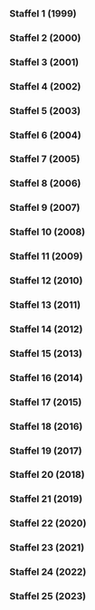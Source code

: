 
=== Staffel 1 (1999) ===

{{Episodenlistentabelle|BREITE=100%
| ZUSAMMENFASSUNG = nein
| SORTIERBAR = nein
| REGISSEUR = nein
| DREHBUCH = nein
| INHALT =
{{Episodenlisteneintrag
| NR_GES = 1
| NR_ST = 1
| OT = Traum-Städte: Beirut - die Milliarden-Dollar-Utopie<ref>https://www.fernsehserien.de/arte-360grad-reportage/folgen/1-traum-staedte-beirut-die-milliarden-dollar-utopie-339116</ref><ref>https://thetvdb.com/series/272599-show/episodes/4641893</ref><ref>https://www.youtube.com/watch?v=E_uSFyHf7BM</ref>
| EA = 1999-01-04
}}
{{Episodenlisteneintrag
| NR_GES = 2
| NR_ST = 2
| OT = Traum-Städte: Chandigarh - Leben im Beton<ref>https://www.fernsehserien.de/arte-360grad-reportage/folgen/2-traum-staedte-chandigarh-leben-im-beton-339117</ref><ref>https://thetvdb.com/series/272599-show/episodes/4641894</ref><ref>https://www.youtube.com/watch?v=FGgrN8pRhTU</ref>
| EA = 1999-01-05
}}
{{Episodenlisteneintrag
| NR_GES = 3
| NR_ST = 3
| OT = Traum-Städte: Brasilia - Metropole vom Reißbrett<ref>https://www.fernsehserien.de/arte-360grad-reportage/folgen/3-traum-staedte-brasilia-metropole-vom-reissbrett-339118</ref><ref>https://thetvdb.com/series/272599-show/episodes/4641895</ref><ref>https://www.youtube.com/watch?v=_7Y2Y4bbw9s</ref>
| EA = 1999-01-06
}}
{{Episodenlisteneintrag
| NR_GES = 4
| NR_ST = 4
| OT = Traum-Städte: Celebration - Leben in Harmonie<ref>https://www.fernsehserien.de/arte-360grad-reportage/folgen/4-traum-staedte-celebration-leben-in-harmonie-339119</ref><ref>https://thetvdb.com/series/272599-show/episodes/4641896</ref><ref>https://www.youtube.com/watch?v=cA7vQS4fCTI</ref>
| EA = 1999-01-07
}}
{{Episodenlisteneintrag
| NR_GES = 5
| NR_ST = 5
| OT = Weibs-Bilder: Die mächtigen Frauen von Juchitán<ref>https://www.fernsehserien.de/arte-360grad-reportage/folgen/5-weibs-bilder-die-maechtigen-frauen-von-juchitan-339120</ref><ref>https://thetvdb.com/series/272599-show/episodes/4641897</ref><ref>https://www.imdb.com/title/tt3369154</ref><ref>https://www.youtube.com/watch?v=1mSDukDzpDM</ref>
| EA = 1999-02-01
}}
{{Episodenlisteneintrag
| NR_GES = 6
| NR_ST = 6
| OT = Weibs-Bilder: Hazeras Geschäfte<ref>https://www.fernsehserien.de/arte-360grad-reportage/folgen/6-weibs-bilder-hazeras-geschaefte-339123</ref><ref>https://thetvdb.com/series/272599-show/episodes/4641898</ref><ref>https://www.youtube.com/watch?v=R5rvxs4hX20</ref>
| EA = 1999-02-02
}}
{{Episodenlisteneintrag
| NR_GES = 7
| NR_ST = 7
| OT = Weibs-Bilder: Die neue Kunst des Kinderkriegens<ref>https://www.fernsehserien.de/arte-360grad-reportage/folgen/7-weibs-bilder-die-neue-kunst-des-kinderkriegens-339122</ref><ref>https://thetvdb.com/series/272599-show/episodes/4641899</ref><ref>https://www.youtube.com/watch?v=LrC1AVBi3c4</ref>
| EA = 1999-02-03
}}
{{Episodenlisteneintrag
| NR_GES = 8
| NR_ST = 8
| OT = Weibs-Bilder: Der kleine Unterschied im Kopf<ref>https://www.fernsehserien.de/arte-360grad-reportage/folgen/8-weibs-bilder-der-kleine-unterschied-im-kopf-339124</ref><ref>https://thetvdb.com/series/272599-show/episodes/4641900</ref><ref>https://www.youtube.com/watch?v=cwkotpcPnSw</ref>
| EA = 1999-02-04
}}
{{Episodenlisteneintrag
| NR_GES = 9
| NR_ST = 9
| OT = Regenwald: Die Spurensucher<ref>https://www.fernsehserien.de/arte-360grad-reportage/folgen/9-regenwald-die-spurensucher-339121</ref><ref>https://thetvdb.com/series/272599-show/episodes/4641901</ref><ref>https://www.youtube.com/watch?v=Lo0nKPEQ8Rw</ref>
| EA = 1999-03-01
}}
{{Episodenlisteneintrag
| NR_GES = 10
| NR_ST = 10
| OT = Regenwald: Auf dem Holzweg<ref>https://www.fernsehserien.de/arte-360grad-reportage/folgen/10-regenwald-auf-dem-holzweg-339125</ref><ref>https://thetvdb.com/series/272599-show/episodes/4641902</ref><ref>https://www.youtube.com/watch?v=_dmzJgBbZQ4</ref>
| EA = 1999-03-02
}}
{{Episodenlisteneintrag
| NR_GES = 11
| NR_ST = 11
| OT = Regenwald: Der Geist des Vogels - Heilkraft aus dem Urwald<ref>https://www.fernsehserien.de/arte-360grad-reportage/folgen/11-regenwald-der-geist-des-vogels-heilkraft-aus-dem-urwald-339126</ref><ref>https://thetvdb.com/series/272599-show/episodes/4641903</ref><ref>https://www.youtube.com/watch?v=NrEukDOS1EA</ref>
| EA = 1999-03-03
}}
{{Episodenlisteneintrag
| NR_GES = 12
| NR_ST = 12
| OT = Regenwald: Die Pille für den Wald<ref>https://www.fernsehserien.de/arte-360grad-reportage/folgen/12-regenwald-die-pille-fuer-den-wald-339127</ref><ref>https://thetvdb.com/series/272599-show/episodes/4641904</ref><ref>https://www.youtube.com/watch?v=dLFIQxBpprQ</ref>
| EA = 1999-03-04
}}
{{Episodenlisteneintrag
| NR_GES = 13
| NR_ST = 13
| OT = Vorbild Natur: Copyright Natur<ref>https://www.fernsehserien.de/arte-360grad-reportage/folgen/13-vorbild-natur-copyright-natur-339129</ref><ref>https://thetvdb.com/series/272599-show/episodes/4641905</ref><ref>https://www.youtube.com/watch?v=tCbl1P76mxs</ref>
| EA = 1999-04-05
}}
{{Episodenlisteneintrag
| NR_GES = 14
| NR_ST = 14
| OT = Vorbild Natur: Mensch Roboter!<ref>https://www.fernsehserien.de/arte-360grad-reportage/folgen/14-vorbild-natur-mensch-roboter-339130</ref><ref>https://thetvdb.com/series/272599-show/episodes/4641906</ref><ref>https://www.youtube.com/watch?v=vqEw-I_qCfU</ref>
| EA = 1999-04-06
}}
{{Episodenlisteneintrag
| NR_GES = 15
| NR_ST = 15
| OT = Vorbild Natur: ABC des Universums<ref>https://www.fernsehserien.de/arte-360grad-reportage/folgen/15-vorbild-natur-abc-des-universums-339131</ref><ref>https://thetvdb.com/series/272599-show/episodes/4641907</ref><ref>https://www.youtube.com/watch?v=rCzm-aVuTzg</ref>
| EA = 1999-04-07
}}
{{Episodenlisteneintrag
| NR_GES = 16
| NR_ST = 16
| OT = Vorbild Natur: Die Erfindung der Wirklichkeit<ref>https://www.fernsehserien.de/arte-360grad-reportage/folgen/16-vorbild-natur-die-erfindung-der-wirklichkeit-339132</ref><ref>https://thetvdb.com/series/272599-show/episodes/4641908</ref><ref>https://www.youtube.com/watch?v=06CDuq1PtKo</ref>
| EA = 1999-04-08
}}
{{Episodenlisteneintrag
| NR_GES = 17
| NR_ST = 17
| OT = Schönheit: Markt der Schönheit<ref>https://www.fernsehserien.de/arte-360grad-reportage/folgen/17-schoenheit-markt-der-schoenheit-339310</ref><ref>https://thetvdb.com/series/272599-show/episodes/4641909</ref><ref>https://www.youtube.com/watch?v=TNonjmeywIQ</ref>
| EA = 1999-05-03
}}
{{Episodenlisteneintrag
| NR_GES = 18
| NR_ST = 18
| OT = Schönheit: Kuba - von der stillen Revolte der Schönheit<ref>https://www.fernsehserien.de/arte-360grad-reportage/folgen/18-schoenheit-kuba-von-der-stillen-revolte-der-schoenheit-339333</ref><ref>https://thetvdb.com/series/272599-show/episodes/4641910</ref><ref>https://www.youtube.com/watch?v=YKZbpc4kuSI</ref>
| EA = 1999-05-04
}}
{{Episodenlisteneintrag
| NR_GES = 19
| NR_ST = 19
| OT = Schönheit: Das Maß der Schönheit<ref>https://www.fernsehserien.de/arte-360grad-reportage/folgen/19-schoenheit-das-mass-der-schoenheit-339334</ref><ref>https://thetvdb.com/series/272599-show/episodes/4641911</ref><ref>https://www.youtube.com/watch?v=XW4c4rXmj_U</ref>
| EA = 1999-05-05
}}
{{Episodenlisteneintrag
| NR_GES = 20
| NR_ST = 20
| OT = Schönheit: Die andere Seite der Schönheit<ref>https://www.fernsehserien.de/arte-360grad-reportage/folgen/20-schoenheit-die-andere-seite-der-schoenheit-339328</ref><ref>https://thetvdb.com/series/272599-show/episodes/4641912</ref><ref>https://www.youtube.com/watch?v=tcYPNiXisX0</ref>
| EA = 1999-05-06
}}
{{Episodenlisteneintrag
| NR_GES = 21
| NR_ST = 21
| OT = Intelligenz: Geniale Störenfriede<ref>https://www.fernsehserien.de/arte-360grad-reportage/folgen/21-intelligenz-geniale-stoerenfriede-339133</ref><ref>https://thetvdb.com/series/272599-show/episodes/4824521</ref><ref>https://www.youtube.com/watch?v=9N_DwJ2fymM</ref>
| EA = 1999-07-05
}}
{{Episodenlisteneintrag
| NR_GES = 22
| NR_ST = 22
| OT = Intelligenz: Musik macht klug<ref>https://www.fernsehserien.de/arte-360grad-reportage/folgen/22-intelligenz-musik-macht-klug-339134</ref><ref>https://thetvdb.com/series/272599-show/episodes/4824525</ref><ref>https://www.youtube.com/watch?v=GdWPt-utQPM</ref>
| EA = 1999-07-06
}}
{{Episodenlisteneintrag
| NR_GES = 23
| NR_ST = 23
| OT = Intelligenz: „Think Tank“ - Die Schule der Affen<ref>https://www.fernsehserien.de/arte-360grad-reportage/folgen/23-intelligenz-think-tank-die-schule-der-affen-339157</ref><ref>https://thetvdb.com/series/272599-show/episodes/4824526</ref><ref>https://www.youtube.com/watch?v=P6QzAbgbxFg</ref>
| EA = 1999-07-07
}}
{{Episodenlisteneintrag
| NR_GES = 24
| NR_ST = 24
| OT = Intelligenz: Künstliche Intelligenz<ref>https://www.fernsehserien.de/arte-360grad-reportage/folgen/24-intelligenz-kuenstliche-intelligenz-339158</ref><ref>https://thetvdb.com/series/272599-show/episodes/4824528</ref><ref>https://www.youtube.com/watch?v=3rC25gW3xxk</ref>
| EA = 1999-07-08
}}
{{Episodenlisteneintrag
| NR_GES = 25
| NR_ST = 25
| OT = Irren ist menschlich: Der Kaninchen-Krieg<ref>https://www.fernsehserien.de/arte-360grad-reportage/folgen/25-irren-ist-menschlich-der-kaninchen-krieg-339138</ref><ref>https://thetvdb.com/series/272599-show/episodes/4824530</ref><ref>https://www.youtube.com/watch?v=jYrt-OPNDJM</ref>
| EA = 1999-09-06
}}
{{Episodenlisteneintrag
| NR_GES = 26
| NR_ST = 26
| OT = Irren ist menschlich: Countdown ins Desaster<ref>https://www.fernsehserien.de/arte-360grad-reportage/folgen/26-irren-ist-menschlich-countdown-ins-desaster-339139</ref><ref>https://thetvdb.com/series/272599-show/episodes/4824531</ref><ref>https://www.youtube.com/watch?v=Re2So-kXO2E</ref>
| EA = 1999-09-07
}}
{{Episodenlisteneintrag
| NR_GES = 27
| NR_ST = 27
| OT = Irren ist menschlich: Liebe und andere Katastrophen<ref>https://www.fernsehserien.de/arte-360grad-reportage/folgen/27-irren-ist-menschlich-liebe-und-andere-katastrophen-339140</ref><ref>https://thetvdb.com/series/272599-show/episodes/4824532</ref><ref>https://www.youtube.com/watch?v=WgWcbKnYJJY</ref>
| EA = 1999-09-08
}}
{{Episodenlisteneintrag
| NR_GES = 28
| NR_ST = 28
| OT = Irren ist menschlich: Verkehrte Sicherheit<ref>https://www.fernsehserien.de/arte-360grad-reportage/folgen/28-irren-ist-menschlich-verkehrte-sicherheit-339141</ref><ref>https://thetvdb.com/series/272599-show/episodes/4824533</ref><ref>https://www.youtube.com/watch?v=G1M3FDyey0k</ref>
| EA = 1999-09-09
}}
{{Episodenlisteneintrag
| NR_GES = 29
| NR_ST = 29
| OT = Die Suche nach dem Glück: Die Meister des Glücks<ref>https://www.fernsehserien.de/arte-360grad-reportage/folgen/29-die-suche-nach-dem-glueck-die-meister-des-gluecks-339142</ref><ref>https://thetvdb.com/series/272599-show/episodes/4824535</ref>
| EA = 1999-10-11
}}
{{Episodenlisteneintrag
| NR_GES = 30
| NR_ST = 30
| OT = Die Suche nach dem Glück: Die Macht des Lachens<ref>https://www.fernsehserien.de/arte-360grad-reportage/folgen/30-die-suche-nach-dem-glueck-die-macht-des-lachens-339143</ref><ref>https://thetvdb.com/series/272599-show/episodes/4824536</ref>
| EA = 1999-10-12
}}
{{Episodenlisteneintrag
| NR_GES = 31
| NR_ST = 31
| OT = Die Suche nach dem Glück: Chemie der Traurigkeit<ref>https://www.fernsehserien.de/arte-360grad-reportage/folgen/31-die-suche-nach-dem-glueck-chemie-der-traurigkeit-339144</ref><ref>https://thetvdb.com/series/272599-show/episodes/4824537</ref><ref>https://www.youtube.com/watch?v=1SVM-x4U7w4</ref>
| EA = 1999-10-13
}}
{{Episodenlisteneintrag
| NR_GES = 32
| NR_ST = 32
| OT = Die Suche nach dem Glück: Insel der Glücklichsten<ref>https://www.fernsehserien.de/arte-360grad-reportage/folgen/32-die-suche-nach-dem-glueck-insel-der-gluecklichsten-339145</ref><ref>https://thetvdb.com/series/272599-show/episodes/4824538</ref><ref>https://www.youtube.com/watch?v=0ejrRWcXiro</ref>
| EA = 1999-10-14
}}
{{Episodenlisteneintrag
| NR_GES = 33
| NR_ST = 33
| OT = Universum des Lichts: Hunger nach Sonne<ref>https://www.fernsehserien.de/arte-360grad-reportage/folgen/33-universum-des-lichts-hunger-nach-sonne-339137</ref><ref>https://thetvdb.com/series/272599-show/episodes/4824539</ref><ref>https://www.youtube.com/watch?v=WicPXmsDRC8</ref>
| EA = 1999-11-01
}}
{{Episodenlisteneintrag
| NR_GES = 34
| NR_ST = 34
| OT = Universum des Lichts: Die Leuchtkraft der Natur<ref>https://www.fernsehserien.de/arte-360grad-reportage/folgen/34-universum-des-lichts-die-leuchtkraft-der-natur-339146</ref><ref>https://thetvdb.com/series/272599-show/episodes/4824541</ref><ref>https://www.youtube.com/watch?v=7_3cDZ3yVrg</ref>
| EA = 1999-11-02
}}
{{Episodenlisteneintrag
| NR_GES = 35
| NR_ST = 35
| OT = Universum des Lichts: Die Seele des Lichts<ref>https://www.fernsehserien.de/arte-360grad-reportage/folgen/35-universum-des-lichts-die-seele-des-lichts-339147</ref><ref>https://thetvdb.com/series/272599-show/episodes/4824542</ref>
| EA = 1999-11-03
}}
{{Episodenlisteneintrag
| NR_GES = 36
| NR_ST = 36
| OT = Universum des Lichts: Lichtkunst - Kunstlicht<ref>https://www.fernsehserien.de/arte-360grad-reportage/folgen/36-universum-des-lichts-lichtkunst-kunstlicht-339148</ref><ref>https://thetvdb.com/series/272599-show/episodes/4824544</ref><ref>https://www.youtube.com/watch?v=bTTuATcO2Wg</ref>
| EA = 1999-11-04
}}
{{Episodenlisteneintrag
| NR_GES = 37
| NR_ST = 37
| OT = Im Namen der Liebe: Eine Liebe auf Bali<ref>https://www.fernsehserien.de/arte-360grad-reportage/folgen/37-im-namen-der-liebe-eine-liebe-auf-bali-339149</ref><ref>https://thetvdb.com/series/272599-show/episodes/4824545</ref><ref>https://www.youtube.com/watch?v=hxAERStQV4w</ref>
| EA = 1999-12-06
}}
{{Episodenlisteneintrag
| NR_GES = 38
| NR_ST = 38
| OT = Im Namen der Liebe: Mythos Mutterliebe<ref>https://www.fernsehserien.de/arte-360grad-reportage/folgen/38-im-namen-der-liebe-mythos-mutterliebe-339150</ref><ref>https://thetvdb.com/series/272599-show/episodes/4824549</ref><ref>https://www.youtube.com/watch?v=mgGI3er1qPI</ref>
| EA = 1999-12-07
}}
{{Episodenlisteneintrag
| NR_GES = 39
| NR_ST = 39
| OT = Im Namen der Liebe: Angst macht verführerisch<ref>https://www.fernsehserien.de/arte-360grad-reportage/folgen/39-im-namen-der-liebe-angst-macht-verfuehrerisch-339151</ref><ref>https://thetvdb.com/series/272599-show/episodes/4824550</ref><ref>https://www.youtube.com/watch?v=YPsAb0uUOyA</ref>
| EA = 1999-12-08
}}
{{Episodenlisteneintrag
| NR_GES = 40
| NR_ST = 40
| OT = Im Namen der Liebe: Menü der Zärtlichkeit<ref>https://www.fernsehserien.de/arte-360grad-reportage/folgen/40-im-namen-der-liebe-menue-der-zaertlichkeit-339152</ref><ref>https://thetvdb.com/series/272599-show/episodes/4824551</ref><ref>https://www.youtube.com/watch?v=r0rtNVYxUkg</ref>
| EA = 1999-12-09
}}
}}

=== Staffel 2 (2000) ===

{{Episodenlistentabelle|BREITE=100%
| ZUSAMMENFASSUNG = nein
| SORTIERBAR = nein
| REGISSEUR = nein
| DREHBUCH = nein
| INHALT =
{{Episodenlisteneintrag
| NR_GES = 41
| NR_ST = 1
| OT = Naturgewalten: Ernstfall Erdbeben<ref>https://www.fernsehserien.de/arte-360grad-reportage/folgen/41-naturgewalten-ernstfall-erdbeben-339153</ref><ref>https://thetvdb.com/series/272599-show/episodes/4641913</ref><ref>https://www.youtube.com/watch?v=MXBz7QnU3Po</ref>
| EA = 2000-01-10
}}
{{Episodenlisteneintrag
| NR_GES = 42
| NR_ST = 2
| OT = Naturgewalten: Tsunami - die Todeswelle<ref>https://www.fernsehserien.de/arte-360grad-reportage/folgen/42-naturgewalten-tsunami-die-todeswelle-339159</ref><ref>https://thetvdb.com/series/272599-show/episodes/4641914</ref><ref>https://www.youtube.com/watch?v=DUxn9Li2rcU</ref>
| EA = 2000-01-11
}}
{{Episodenlisteneintrag
| NR_GES = 43
| NR_ST = 3
| OT = Naturgewalten: Operation Wolkenbruch<ref>https://www.fernsehserien.de/arte-360grad-reportage/folgen/43-naturgewalten-operation-wolkenbruch-339160</ref><ref>https://thetvdb.com/series/272599-show/episodes/4641915</ref><ref>https://www.youtube.com/watch?v=IjEjPOMZoGk</ref>
| EA = 2000-01-12
}}
{{Episodenlisteneintrag
| NR_GES = 44
| NR_ST = 4
| OT = Naturgewalten: Im Schatten des Vulkans<ref>https://www.fernsehserien.de/arte-360grad-reportage/folgen/44-naturgewalten-im-schatten-des-vulkans-339161</ref><ref>https://thetvdb.com/series/272599-show/episodes/4641916</ref><ref>https://www.youtube.com/watch?v=VNj_YNRPecU</ref>
| EA = 2000-01-13
}}
{{Episodenlisteneintrag
| NR_GES = 45
| NR_ST = 5
| OT = Spiele des Lebens: Casino der Häuptlinge<ref>https://www.fernsehserien.de/arte-360grad-reportage/folgen/45-spiele-des-lebens-casino-der-haeuptlinge-339162</ref><ref>https://thetvdb.com/series/272599-show/episodes/4641917</ref><ref>https://www.youtube.com/watch?v=aONYl3VUqW4</ref>
| EA = 2000-02-07
}}
{{Episodenlisteneintrag
| NR_GES = 46
| NR_ST = 6
| OT = Spiele des Lebens: Schach - Krieg auf 64 Feldern<ref>https://www.fernsehserien.de/arte-360grad-reportage/folgen/46-spiele-des-lebens-schach-krieg-auf-64-feldern-339163</ref><ref>https://thetvdb.com/series/272599-show/episodes/4641918</ref><ref>https://www.youtube.com/watch?v=DHhe-fv1P_o</ref>
| EA = 2000-02-08
}}
{{Episodenlisteneintrag
| NR_GES = 47
| NR_ST = 7
| OT = Spiele des Lebens: Mehr als nur ein Kinderspiel<ref>https://www.fernsehserien.de/arte-360grad-reportage/folgen/47-spiele-des-lebens-mehr-als-nur-ein-kinderspiel-339164</ref><ref>https://thetvdb.com/series/272599-show/episodes/4641919</ref><ref>https://www.youtube.com/watch?v=KXkwwZ_o6n0</ref>
| EA = 2000-02-09
}}
{{Episodenlisteneintrag
| NR_GES = 48
| NR_ST = 8
| OT = Spiele des Lebens: Spielplatz Natur<ref>https://www.fernsehserien.de/arte-360grad-reportage/folgen/48-spiele-des-lebens-spielplatz-natur-339165</ref><ref>https://thetvdb.com/series/272599-show/episodes/4641920</ref><ref>https://www.imdb.com/title/tt1007057</ref><ref>https://www.youtube.com/watch?v=6XpJnxWkHnU</ref>
| EA = 2000-02-10
}}
{{Episodenlisteneintrag
| NR_GES = 49
| NR_ST = 9
| OT = Die Schatzjäger: Beruf Grabräuber<ref>https://www.fernsehserien.de/arte-360grad-reportage/folgen/49-die-schatzjaeger-beruf-grabraeuber-339166</ref><ref>https://thetvdb.com/series/272599-show/episodes/4641921</ref><ref>https://www.youtube.com/watch?v=lpcnsH66igQ</ref>
| EA = 2000-03-06
}}
{{Episodenlisteneintrag
| NR_GES = 50
| NR_ST = 10
| OT = Die Schatzjäger: Schätze aus dem All<ref>https://www.fernsehserien.de/arte-360grad-reportage/folgen/50-die-schatzjaeger-schaetze-aus-dem-all-339167</ref><ref>https://thetvdb.com/series/272599-show/episodes/4641922</ref><ref>https://www.youtube.com/watch?v=W_s6Qhvwh7Q</ref>
| EA = 2000-03-07
}}
{{Episodenlisteneintrag
| NR_GES = 51
| NR_ST = 11
| OT = Die Schatzjäger: Die Taucher der Goldküste<ref>https://www.fernsehserien.de/arte-360grad-reportage/folgen/51-die-schatzjaeger-die-taucher-der-goldkueste-339168</ref><ref>https://thetvdb.com/series/272599-show/episodes/4641923</ref><ref>https://www.youtube.com/watch?v=Jsm-8wxKxDo</ref>
| EA = 2000-03-08
}}
{{Episodenlisteneintrag
| NR_GES = 52
| NR_ST = 12
| OT = Die Schatzjäger: Im Bann der Rubine<ref>https://www.fernsehserien.de/arte-360grad-reportage/folgen/52-die-schatzjaeger-im-bann-der-rubine-339169</ref><ref>https://thetvdb.com/series/272599-show/episodes/4641924</ref><ref>https://www.youtube.com/watch?v=hYYAObzGdVs</ref>
| EA = 2000-03-09
}}
{{Episodenlisteneintrag
| NR_GES = 53
| NR_ST = 13
| OT = Medizin der Zukunft: Die Klinik der Schamanen<ref>https://www.fernsehserien.de/arte-360grad-reportage/folgen/53-medizin-der-zukunft-die-klinik-der-schamanen-339171</ref><ref>https://thetvdb.com/series/272599-show/episodes/4641925</ref><ref>https://www.youtube.com/watch?v=BsUR1lHoDNA</ref>
| EA = 2000-05-01
}}
{{Episodenlisteneintrag
| NR_GES = 54
| NR_ST = 14
| OT = Medizin der Zukunft: Organe nach Maß<ref>https://www.fernsehserien.de/arte-360grad-reportage/folgen/54-medizin-der-zukunft-organe-nach-mass-339172</ref><ref>https://thetvdb.com/series/272599-show/episodes/4641926</ref><ref>https://www.youtube.com/watch?v=unxzp52RP0c</ref>
| EA = 2000-05-02
}}
{{Episodenlisteneintrag
| NR_GES = 55
| NR_ST = 15
| OT = Medizin der Zukunft: Die Jäger des Lassa-Virus<ref>https://www.fernsehserien.de/arte-360grad-reportage/folgen/55-medizin-der-zukunft-die-jaeger-des-lassa-virus-339173</ref><ref>https://thetvdb.com/series/272599-show/episodes/4641927</ref><ref>https://www.youtube.com/watch?v=8ALpHNqxoL0</ref>
| EA = 2000-05-03
}}
{{Episodenlisteneintrag
| NR_GES = 56
| NR_ST = 16
| OT = Medizin der Zukunft: Chirurgen am Joystick<ref>https://www.fernsehserien.de/arte-360grad-reportage/folgen/56-medizin-der-zukunft-chirurgen-am-joystick-339174</ref><ref>https://thetvdb.com/series/272599-show/episodes/4641928</ref><ref>https://www.youtube.com/watch?v=GlPBNbgtNpE</ref>
| EA = 2000-05-04
}}
{{Episodenlisteneintrag
| NR_GES = 57
| NR_ST = 17
| OT = Dem Täter auf der Spur: Die Hightech-Polizei<ref>https://www.fernsehserien.de/arte-360grad-reportage/folgen/57-dem-taeter-auf-der-spur-die-hightech-polizei-339170</ref><ref>https://thetvdb.com/series/272599-show/episodes/4641929</ref>
| EA = 2000-06-05
}}
{{Episodenlisteneintrag
| NR_GES = 58
| NR_ST = 18
| OT = Dem Täter auf der Spur: Die Kunst des Fälschens<ref>https://www.fernsehserien.de/arte-360grad-reportage/folgen/58-dem-taeter-auf-der-spur-die-kunst-des-faelschens-339175</ref><ref>https://thetvdb.com/series/272599-show/episodes/4641930</ref><ref>https://www.youtube.com/watch?v=CuJOick2_ZY</ref>
| EA = 2000-06-06
}}
{{Episodenlisteneintrag
| NR_GES = 59
| NR_ST = 19
| OT = Dem Täter auf der Spur: Geheimnisse der Toten<ref>https://www.fernsehserien.de/arte-360grad-reportage/folgen/59-dem-taeter-auf-der-spur-geheimnisse-der-toten-339308</ref><ref>https://thetvdb.com/series/272599-show/episodes/4641931</ref><ref>https://www.youtube.com/watch?v=bA5xe1HPaLw</ref>
| EA = 2000-06-07
}}
{{Episodenlisteneintrag
| NR_GES = 60
| NR_ST = 20
| OT = Dem Täter auf der Spur: Psycho-Detektive<ref>https://www.fernsehserien.de/arte-360grad-reportage/folgen/60-dem-taeter-auf-der-spur-psycho-detektive-339309</ref><ref>https://thetvdb.com/series/272599-show/episodes/4641932</ref><ref>https://www.youtube.com/watch?v=8yaQbw9XjbQ</ref>
| EA = 2000-06-08
}}
{{Episodenlisteneintrag
| NR_GES = 61
| NR_ST = 21
| OT = Im Reich der Meere: Das Fenster zum Meer - Im Großaquarium von Sydney<ref>https://www.fernsehserien.de/arte-360grad-reportage/folgen/61-im-reich-der-meere-das-fenster-zum-meer-im-grossaquarium-von-sydney-339341</ref><ref>https://thetvdb.com/series/272599-show/episodes/4824557</ref><ref>https://www.youtube.com/watch?v=0QK0oUCiGSk</ref>
| EA = 2000-09-04
}}
{{Episodenlisteneintrag
| NR_GES = 62
| NR_ST = 22
| OT = Im Reich der Meere: Schwarze Brandung - Nach der Ölkatastrophe an der bretonischen Küste<ref>https://www.fernsehserien.de/arte-360grad-reportage/folgen/62-im-reich-der-meere-schwarze-brandung-nach-der-oelkatastrophe-an-der-bretonischen-kueste-339342</ref><ref>https://thetvdb.com/series/272599-show/episodes/4824558</ref><ref>https://www.youtube.com/watch?v=MQNTxheCFSw</ref>
| EA = 2000-09-05
}}
{{Episodenlisteneintrag
| NR_GES = 63
| NR_ST = 23
| OT = Im Reich der Meere: Durst nach Meer - Neue Methoden der Trinkwassergewinnung<ref>https://www.fernsehserien.de/arte-360grad-reportage/folgen/63-im-reich-der-meere-durst-nach-meer-neue-methoden-der-trinkwassergewinnung-339343</ref><ref>https://thetvdb.com/series/272599-show/episodes/4824559</ref><ref>https://www.youtube.com/watch?v=WAjs-VrhFNs</ref>
| EA = 2000-09-06
}}
{{Episodenlisteneintrag
| NR_GES = 64
| NR_ST = 24
| OT = Im Reich der Meere: SOS auf hoher See - Moderne Rettungstechnik im Einsatz<ref>https://www.fernsehserien.de/arte-360grad-reportage/folgen/64-im-reich-der-meere-sos-auf-hoher-see-moderne-rettungstechnik-im-einsatz-339344</ref><ref>https://thetvdb.com/series/272599-show/episodes/4824560</ref><ref>https://www.youtube.com/watch?v=qVKSXlGRLbU</ref>
| EA = 2000-09-07
}}
{{Episodenlisteneintrag
| NR_GES = 65
| NR_ST = 25
| OT = Die Geheimnisse des Waldes: Die Feuerpatrouille<ref>https://www.fernsehserien.de/arte-360grad-reportage/folgen/65-die-geheimnisse-des-waldes-die-feuerpatrouille-339345</ref><ref>https://thetvdb.com/series/272599-show/episodes/4824561</ref><ref>https://www.youtube.com/watch?v=4dlXEbKTnKA</ref>
| EA = 2000-10-02
}}
{{Episodenlisteneintrag
| NR_GES = 66
| NR_ST = 26
| OT = Die Geheimnisse des Waldes: Der letzte Märchenwald<ref>https://www.fernsehserien.de/arte-360grad-reportage/folgen/66-die-geheimnisse-des-waldes-der-letzte-maerchenwald-339339</ref><ref>https://thetvdb.com/series/272599-show/episodes/4824562</ref>
| EA = 2000-10-03
}}
{{Episodenlisteneintrag
| NR_GES = 67
| NR_ST = 27
| OT = Die Geheimnisse des Waldes: Chinas grüne Mauer<ref>https://www.fernsehserien.de/arte-360grad-reportage/folgen/67-die-geheimnisse-des-waldes-chinas-gruene-mauer-339346</ref><ref>https://thetvdb.com/series/272599-show/episodes/4824563</ref><ref>https://www.imdb.com/title/tt1007044</ref><ref>https://www.youtube.com/watch?v=hPQpzybAEIU</ref>
| EA = 2000-10-04
}}
{{Episodenlisteneintrag
| NR_GES = 68
| NR_ST = 28
| OT = Die Geheimnisse des Waldes: Die Waldfabrik<ref>https://www.fernsehserien.de/arte-360grad-reportage/folgen/68-die-geheimnisse-des-waldes-die-waldfabrik-339347</ref><ref>https://thetvdb.com/series/272599-show/episodes/4824564</ref><ref>https://www.youtube.com/watch?v=i4IRpDalTSM</ref>
| EA = 2000-10-05
}}
{{Episodenlisteneintrag
| NR_GES = 69
| NR_ST = 29
| OT = Leben am Limit / Grenzen des Körpers: Himalaja - Tödliche Höhe<ref>https://www.fernsehserien.de/arte-360grad-reportage/folgen/69-leben-am-limit-grenzen-des-koerpers-himalaja-toedliche-hoehe-339348</ref><ref>https://thetvdb.com/series/272599-show/episodes/4824565</ref><ref>https://www.imdb.com/title/tt1007053</ref><ref>https://www.youtube.com/watch?v=c1KAS1kahk8</ref>
| EA = 2000-11-06
}}
{{Episodenlisteneintrag
| NR_GES = 70
| NR_ST = 30
| OT = Leben am Limit / Grenzen des Körpers: Apnoe-Taucher - Im Tiefenrausch<ref>https://www.fernsehserien.de/arte-360grad-reportage/folgen/70-leben-am-limit-grenzen-des-koerpers-apnoe-taucher-im-tiefenrausch-339349</ref><ref>https://thetvdb.com/series/272599-show/episodes/4824566</ref><ref>https://www.youtube.com/watch?v=j00DR-wJURo</ref>
| EA = 2000-11-07
}}
{{Episodenlisteneintrag
| NR_GES = 71
| NR_ST = 31
| OT = Leben am Limit / Grenzen des Körpers: Radrennen - Ewiger Endspurt<ref>https://www.fernsehserien.de/arte-360grad-reportage/folgen/71-leben-am-limit-grenzen-des-koerpers-radrennen-ewiger-endspurt-339350</ref><ref>https://thetvdb.com/series/272599-show/episodes/4824567</ref><ref>https://www.youtube.com/watch?v=liSvczCI4aE</ref>
| EA = 2000-11-08
}}
{{Episodenlisteneintrag
| NR_GES = 72
| NR_ST = 32
| OT = Leben am Limit / Grenzen des Körpers: Sadhus - Heilige Aussteiger<ref>https://www.fernsehserien.de/arte-360grad-reportage/folgen/72-leben-am-limit-grenzen-des-koerpers-sadhus-heilige-aussteiger-339351</ref><ref>https://thetvdb.com/series/272599-show/episodes/4824568</ref><ref>https://www.youtube.com/watch?v=yMRU2rYV9cY</ref>
| EA = 2000-11-09
}}
{{Episodenlisteneintrag
| NR_GES = 73
| NR_ST = 33
| OT = Tiere im Rampenlicht: Die Elefantenschule<ref>https://www.fernsehserien.de/arte-360grad-reportage/folgen/73-tiere-im-rampenlicht-die-elefantenschule-339352</ref><ref>https://thetvdb.com/series/272599-show/episodes/4824569</ref><ref>https://www.youtube.com/watch?v=NY6caIukEX8</ref>
| EA = 2000-12-04
}}
{{Episodenlisteneintrag
| NR_GES = 74
| NR_ST = 34
| OT = Tiere im Rampenlicht: Der Rentier-Trek<ref>https://www.fernsehserien.de/arte-360grad-reportage/folgen/74-tiere-im-rampenlicht-der-rentier-trek-339353</ref><ref>https://thetvdb.com/series/272599-show/episodes/4824570</ref><ref>https://www.youtube.com/watch?v=kw2Mk9Su7zg</ref>
| EA = 2000-12-05
}}
{{Episodenlisteneintrag
| NR_GES = 75
| NR_ST = 35
| OT = Tiere im Rampenlicht: Nicht ohne meinen Hund<ref>https://www.fernsehserien.de/arte-360grad-reportage/folgen/75-tiere-im-rampenlicht-nicht-ohne-meinen-hund-339354</ref><ref>https://thetvdb.com/series/272599-show/episodes/4824571</ref><ref>https://www.youtube.com/watch?v=ybc-zfL1KkE</ref>
| EA = 2000-12-06
}}
{{Episodenlisteneintrag
| NR_GES = 76
| NR_ST = 36
| OT = Tiere im Rampenlicht: Kamele im Rennen<ref>https://www.fernsehserien.de/arte-360grad-reportage/folgen/76-tiere-im-rampenlicht-kamele-im-rennen-339355</ref><ref>https://thetvdb.com/series/272599-show/episodes/4824572</ref><ref>https://www.youtube.com/watch?v=LgBk0kjjk0E</ref>
| EA = 2000-12-07
}}
}}

=== Staffel 3 (2001) ===

{{Episodenlistentabelle|BREITE=100%
| ZUSAMMENFASSUNG = nein
| SORTIERBAR = nein
| REGISSEUR = nein
| DREHBUCH = nein
| INHALT =
{{Episodenlisteneintrag
| NR_GES = 77
| NR_ST = 1
| OT = Überleben in der Wüste: Timbuktu<ref>https://www.fernsehserien.de/arte-360grad-reportage/folgen/77-ueberleben-in-der-wueste-timbuktu-339356</ref><ref>https://thetvdb.com/series/272599-show/episodes/4641935</ref><ref>https://www.youtube.com/watch?v=u1QLrA-PNrs</ref>
| EA = 2001-01-02
}}
{{Episodenlisteneintrag
| NR_GES = 78
| NR_ST = 2
| OT = Überleben in der Wüste: Die Frucht, die aus der Dürre kam<ref>https://www.fernsehserien.de/arte-360grad-reportage/folgen/78-ueberleben-in-der-wueste-die-frucht-die-aus-der-duerre-kam-339357</ref><ref>https://thetvdb.com/series/272599-show/episodes/4641936</ref><ref>https://www.youtube.com/watch?v=YIkyylhDf78</ref>
| EA = 2001-01-03
}}
{{Episodenlisteneintrag
| NR_GES = 79
| NR_ST = 3
| OT = Überleben in der Wüste: Baumeister der Wüste<ref>https://www.fernsehserien.de/arte-360grad-reportage/folgen/79-ueberleben-in-der-wueste-baumeister-der-wueste-339358</ref><ref>https://thetvdb.com/series/272599-show/episodes/4641937</ref>
| EA = 2001-01-04
}}
{{Episodenlisteneintrag
| NR_GES = 80
| NR_ST = 4
| OT = Überleben in der Wüste: Wüste auf Bewährung<ref>https://www.fernsehserien.de/arte-360grad-reportage/folgen/80-ueberleben-in-der-wueste-wueste-auf-bewaehrung-339359</ref><ref>https://thetvdb.com/series/272599-show/episodes/4641938</ref><ref>https://www.youtube.com/watch?v=GA9d8JNQ0aY</ref>
| EA = 2001-01-05
}}
{{Episodenlisteneintrag
| NR_GES = 81
| NR_ST = 5
| OT = Die Baustelle des Herrn<ref>https://www.fernsehserien.de/arte-360grad-reportage/folgen/81-die-baustelle-des-herrn-339363</ref><ref>https://thetvdb.com/series/272599-show/episodes/4641939</ref><ref>https://www.youtube.com/watch?v=_1Ka_gTLjUw</ref>
| EA = 2001-03-05
}}
{{Episodenlisteneintrag
| NR_GES = 82
| NR_ST = 6
| OT = Retter des Nebelwaldes<ref>https://www.fernsehserien.de/arte-360grad-reportage/folgen/82-retter-des-nebelwaldes-339364</ref><ref>https://thetvdb.com/series/272599-show/episodes/4641940</ref>
| EA = 2001-03-06
}}
{{Episodenlisteneintrag
| NR_GES = 83
| NR_ST = 7
| OT = Hollywood auf dem Trockenen<ref>https://www.fernsehserien.de/arte-360grad-reportage/folgen/83-hollywood-auf-dem-trockenen-339361</ref><ref>https://thetvdb.com/series/272599-show/episodes/4641941</ref><ref>https://www.youtube.com/watch?v=1Xs3akVZkZA</ref>
| EA = 2001-03-07
}}
{{Episodenlisteneintrag
| NR_GES = 84
| NR_ST = 8
| OT = Die Adern von Berlin - Der Wasserkreislauf einer Metropole<ref>https://www.fernsehserien.de/arte-360grad-reportage/folgen/84-die-adern-von-berlin-der-wasserkreislauf-einer-metropole-339366</ref><ref>https://thetvdb.com/series/272599-show/episodes/4641942</ref>
| EA = 2001-03-08
}}
{{Episodenlisteneintrag
| NR_GES = 85
| NR_ST = 9
| OT = Operation Alpentunnel<ref>https://www.fernsehserien.de/arte-360grad-reportage/folgen/85-operation-alpentunnel-339367</ref><ref>https://thetvdb.com/series/272599-show/episodes/4641943</ref><ref>https://www.imdb.com/title/tt1007056</ref><ref>https://www.youtube.com/watch?v=ZbGyoSRZNNA</ref>
| EA = 2001-04-09
}}
{{Episodenlisteneintrag
| NR_GES = 86
| NR_ST = 10
| OT = Brücke in den Orient<ref>https://www.fernsehserien.de/arte-360grad-reportage/folgen/86-bruecke-in-den-orient-339368</ref><ref>https://thetvdb.com/series/272599-show/episodes/4641944</ref><ref>https://www.imdb.com/title/tt1007042</ref><ref>https://www.youtube.com/watch?v=n3SiL7t9T_s</ref>
| EA = 2001-04-10
}}
{{Episodenlisteneintrag
| NR_GES = 87
| NR_ST = 11
| OT = Die letzten Nixen - die Taucherinnen von Cheju<ref>https://www.fernsehserien.de/arte-360grad-reportage/folgen/87-die-letzten-nixen-die-taucherinnen-von-cheju-339401</ref><ref>https://thetvdb.com/series/272599-show/episodes/4641945</ref>
| EA = 2001-04-11
}}
{{Episodenlisteneintrag
| NR_GES = 88
| NR_ST = 12
| OT = Die Fischer vom Rio Negro<ref>https://www.fernsehserien.de/arte-360grad-reportage/folgen/88-die-fischer-vom-rio-negro-339403</ref><ref>https://thetvdb.com/series/272599-show/episodes/4641946</ref><ref>https://www.imdb.com/title/tt1007049</ref><ref>https://www.youtube.com/watch?v=WU516e1cZ2E</ref>
| EA = 2001-04-12
}}
{{Episodenlisteneintrag
| NR_GES = 89
| NR_ST = 13
| OT = Anatomie einer Lawine<ref>https://www.fernsehserien.de/arte-360grad-reportage/folgen/89-anatomie-einer-lawine-339407</ref><ref>https://thetvdb.com/series/272599-show/episodes/4641947</ref><ref>https://www.imdb.com/title/tt1007041</ref><ref>https://www.youtube.com/watch?v=q9NdtLN4tHo</ref>
| EA = 2001-04-30
}}
{{Episodenlisteneintrag
| NR_GES = 90
| NR_ST = 14
| OT = Die Erbin Gandhis - Widerstand gegen einen Staudamm<ref>https://www.fernsehserien.de/arte-360grad-reportage/folgen/90-die-erbin-gandhis-widerstand-gegen-einen-staudamm-339408</ref><ref>https://thetvdb.com/series/272599-show/episodes/4641948</ref><ref>https://www.imdb.com/title/tt1007047</ref><ref>https://www.youtube.com/watch?v=qUfiXyZwcbw</ref>
| EA = 2001-05-01
}}
{{Episodenlisteneintrag
| NR_GES = 91
| NR_ST = 15
| OT = Die Spur der Wüstenkrokodile<ref>https://www.fernsehserien.de/arte-360grad-reportage/folgen/91-die-spur-der-wuestenkrokodile-339409</ref><ref>https://thetvdb.com/series/272599-show/episodes/4641949</ref><ref>https://www.imdb.com/title/tt1007050</ref><ref>https://www.youtube.com/watch?v=MFuattuR9DA</ref>
| EA = 2001-05-02
}}
{{Episodenlisteneintrag
| NR_GES = 92
| NR_ST = 16
| OT = Invasion der Biber<ref>https://www.fernsehserien.de/arte-360grad-reportage/folgen/92-invasion-der-biber-339410</ref><ref>https://thetvdb.com/series/272599-show/episodes/4641950</ref><ref>https://www.imdb.com/title/tt1007054</ref><ref>https://www.youtube.com/watch?v=1lZYASab-T4</ref>
| EA = 2001-05-03
}}
{{Episodenlisteneintrag
| NR_GES = 93
| NR_ST = 17
| OT = Kumbh Mela - Das größte Fest der Welt<ref>https://www.fernsehserien.de/arte-360grad-reportage/folgen/93-kumbh-mela-das-groesste-fest-der-welt-339411</ref><ref>https://thetvdb.com/series/272599-show/episodes/4641951</ref><ref>https://www.imdb.com/title/tt1007055</ref><ref>https://www.youtube.com/watch?v=GygKg1HaK3U</ref>
| EA = 2001-06-04
}}
{{Episodenlisteneintrag
| NR_GES = 94
| NR_ST = 18
| OT = Buzkashi - Spiel der Steppenreiter<ref>https://www.fernsehserien.de/arte-360grad-reportage/folgen/94-buzkashi-spiel-der-steppenreiter-339413</ref><ref>https://thetvdb.com/series/272599-show/episodes/4641952</ref><ref>https://www.imdb.com/title/tt1007043</ref><ref>https://www.youtube.com/watch?v=6PKOPZ6vHfw</ref>
| EA = 2001-06-05
}}
{{Episodenlisteneintrag
| NR_GES = 95
| NR_ST = 19
| OT = Wasser im Tank<ref>https://www.fernsehserien.de/arte-360grad-reportage/folgen/95-wasser-im-tank-339414</ref><ref>https://thetvdb.com/series/272599-show/episodes/4641953</ref><ref>https://www.imdb.com/title/tt1007059</ref><ref>https://www.youtube.com/watch?v=U2ZGceieMCI</ref>
| EA = 2001-06-06
}}
{{Episodenlisteneintrag
| NR_GES = 96
| NR_ST = 20
| OT = Stau am Himmel<ref>https://www.fernsehserien.de/arte-360grad-reportage/folgen/96-stau-am-himmel-339415</ref><ref>https://thetvdb.com/series/272599-show/episodes/4641954</ref><ref>https://www.imdb.com/title/tt1007058</ref><ref>https://www.youtube.com/watch?v=dvHVBW4rOLY</ref>
| EA = 2001-06-07
}}
{{Episodenlisteneintrag
| NR_GES = 97
| NR_ST = 21
| OT = Das Waisenhaus der Affen<ref>https://www.fernsehserien.de/arte-360grad-reportage/folgen/97-das-waisenhaus-der-affen-339416</ref><ref>https://thetvdb.com/series/272599-show/episodes/4641955</ref><ref>https://www.imdb.com/title/tt1007045</ref><ref>https://www.youtube.com/watch?v=bnV-Ze-vAZA</ref>
| EA = 2001-09-03
}}
{{Episodenlisteneintrag
| NR_GES = 98
| NR_ST = 22
| OT = Die Bisonwächter<ref>https://www.fernsehserien.de/arte-360grad-reportage/folgen/98-die-bisonwaechter-339418</ref><ref>https://thetvdb.com/series/272599-show/episodes/4641956</ref><ref>https://www.imdb.com/title/tt1007046</ref><ref>https://www.youtube.com/watch?v=1Bf6xUJ2jJ0</ref>
| EA = 2001-09-04
}}
{{Episodenlisteneintrag
| NR_GES = 99
| NR_ST = 23
| OT = Die Farm der Schmetterlinge<ref>https://www.fernsehserien.de/arte-360grad-reportage/folgen/99-die-farm-der-schmetterlinge-339419</ref><ref>https://thetvdb.com/series/272599-show/episodes/4641957</ref><ref>https://www.imdb.com/title/tt1007048</ref><ref>https://www.youtube.com/watch?v=bxBVKiUHOpE</ref>
| EA = 2001-09-05
}}
{{Episodenlisteneintrag
| NR_GES = 100
| NR_ST = 24
| OT = Fährtensucher online<ref>https://www.fernsehserien.de/arte-360grad-reportage/folgen/100-faehrtensucher-online-339420</ref><ref>https://thetvdb.com/series/272599-show/episodes/4641958</ref><ref>https://www.imdb.com/title/tt1007052</ref><ref>https://www.youtube.com/watch?v=OWZJehCh4hk</ref>
| EA = 2001-09-06
}}
{{Episodenlisteneintrag
| NR_GES = 101
| NR_ST = 25
| OT = Nepals verkaufte Töchter<ref>https://www.fernsehserien.de/arte-360grad-reportage/folgen/101-nepals-verkaufte-toechter-339421</ref><ref>https://thetvdb.com/series/272599-show/episodes/4641959</ref><ref>https://www.imdb.com/title/tt1042939</ref><ref>https://www.youtube.com/watch?v=zvAm_rmvynU</ref>
| EA = 2001-10-01
}}
{{Episodenlisteneintrag
| NR_GES = 102
| NR_ST = 26
| OT = Die Stadt der Diamanten<ref>https://www.fernsehserien.de/arte-360grad-reportage/folgen/102-die-stadt-der-diamanten-339422</ref><ref>https://thetvdb.com/series/272599-show/episodes/4641960</ref><ref>https://www.imdb.com/title/tt1042933</ref><ref>https://www.youtube.com/watch?v=5G9nvOInLfA</ref>
| EA = 2001-10-03
}}
{{Episodenlisteneintrag
| NR_GES = 103
| NR_ST = 27
| OT = Gaucho auf Lebenszeit<ref>https://www.fernsehserien.de/arte-360grad-reportage/folgen/103-gaucho-auf-lebenszeit-339423</ref><ref>https://thetvdb.com/series/272599-show/episodes/4641961</ref><ref>https://www.imdb.com/title/tt1042936</ref><ref>https://www.youtube.com/watch?v=cJKLHLFDYXU</ref>
| EA = 2001-10-04
}}
{{Episodenlisteneintrag
| NR_GES = 104
| NR_ST = 28
| OT = Der Großvater der Massai<ref>https://www.fernsehserien.de/arte-360grad-reportage/folgen/104-der-grossvater-der-massai-339424</ref><ref>https://thetvdb.com/series/272599-show/episodes/4641962</ref><ref>https://www.imdb.com/title/tt1042926</ref><ref>https://www.youtube.com/watch?v=oHFU1aOHGr0</ref>
| EA = 2001-10-05
}}
}}

=== Staffel 4 (2002) ===

{{Episodenlistentabelle|BREITE=100%
| ZUSAMMENFASSUNG = nein
| SORTIERBAR = nein
| REGISSEUR = nein
| DREHBUCH = nein
| INHALT =
{{Episodenlisteneintrag
| NR_GES = 105
| NR_ST = 1
| OT = Cunahá - Tod im Regenwald<ref>https://www.fernsehserien.de/arte-360grad-reportage/folgen/105-cunaha-tod-im-regenwald-339426</ref><ref>https://thetvdb.com/series/272599-show/episodes/4641963</ref><ref>https://www.imdb.com/title/tt1042924</ref><ref>https://www.youtube.com/watch?v=yzGLrkcry6c</ref>
| EA = 2002-02-04
}}
{{Episodenlisteneintrag
| NR_GES = 106
| NR_ST = 2
| OT = Walverwandtschaften<ref>https://www.fernsehserien.de/arte-360grad-reportage/folgen/106-walverwandtschaften-339427</ref><ref>https://thetvdb.com/series/272599-show/episodes/4641964</ref><ref>https://www.imdb.com/title/tt1042945</ref><ref>https://www.youtube.com/watch?v=h5_HKyfGWqk</ref>
| EA = 2002-02-05
}}
{{Episodenlisteneintrag
| NR_GES = 107
| NR_ST = 3
| OT = Wildreis - Der grüne Schatz der kanadischen Ojibwa-Indianer<ref>https://www.fernsehserien.de/arte-360grad-reportage/folgen/107-wildreis-der-gruene-schatz-der-kanadischen-ojibwa-indianer-339428</ref><ref>https://thetvdb.com/series/272599-show/episodes/4641965</ref><ref>https://www.imdb.com/title/tt1042927</ref><ref>https://www.youtube.com/watch?v=JZX6YmRRFkE</ref>
| EA = 2002-02-06
}}
{{Episodenlisteneintrag
| NR_GES = 108
| NR_ST = 4
| OT = Party für eine Leiche - Das Fest der Ahnen in Madagaskar<ref>https://www.fernsehserien.de/arte-360grad-reportage/folgen/108-party-fuer-eine-leiche-das-fest-der-ahnen-in-madagaskar-339429</ref><ref>https://thetvdb.com/series/272599-show/episodes/4641966</ref><ref>https://www.imdb.com/title/tt1042940</ref><ref>https://www.youtube.com/watch?v=VT0H2Jc0TQA</ref>
| EA = 2002-02-07
}}
{{Episodenlisteneintrag
| NR_GES = 109
| NR_ST = 5
| OT = Filmstars im Pelz<ref>https://www.fernsehserien.de/arte-360grad-reportage/folgen/109-filmstars-im-pelz-339430</ref><ref>https://thetvdb.com/series/272599-show/episodes/4641967</ref><ref>https://www.imdb.com/title/tt1042935</ref><ref>https://www.youtube.com/watch?v=gMcu-RgppR8</ref>
| EA = 2002-03-04
}}
{{Episodenlisteneintrag
| NR_GES = 110
| NR_ST = 6
| OT = Hongkongs fliegende Küchen<ref>https://www.fernsehserien.de/arte-360grad-reportage/folgen/110-hongkongs-fliegende-kuechen-339431</ref><ref>https://thetvdb.com/series/272599-show/episodes/4641968</ref><ref>https://www.imdb.com/title/tt1042937</ref><ref>https://www.youtube.com/watch?v=tuvJUdvYD_A</ref>
| EA = 2002-03-05
}}
{{Episodenlisteneintrag
| NR_GES = 111
| NR_ST = 7
| OT = Die Herren der Adler - Kasachische Jäger und ihre Greifvögel<ref>https://www.fernsehserien.de/arte-360grad-reportage/folgen/111-die-herren-der-adler-kasachische-jaeger-und-ihre-greifvoegel-339432</ref><ref>https://thetvdb.com/series/272599-show/episodes/4641969</ref>
| EA = 2002-03-06
}}
{{Episodenlisteneintrag
| NR_GES = 112
| NR_ST = 8
| OT = Safran - Ein blühendes Geschäft<ref>https://www.fernsehserien.de/arte-360grad-reportage/folgen/112-safran-ein-bluehendes-geschaeft-339434</ref><ref>https://thetvdb.com/series/272599-show/episodes/4641970</ref><ref>https://www.imdb.com/title/tt1042942</ref><ref>https://www.youtube.com/watch?v=a-LwN0C_I3U</ref>
| EA = 2002-03-07
}}
{{Episodenlisteneintrag
| NR_GES = 113
| NR_ST = 9
| OT = Der Dreh mit den Havannas - Die Zigarrenfälschung<ref>https://www.fernsehserien.de/arte-360grad-reportage/folgen/113-der-dreh-mit-den-havannas-die-zigarrenfaelschung-339435</ref><ref>https://thetvdb.com/series/272599-show/episodes/4641971</ref><ref>https://www.imdb.com/title/tt1042925</ref><ref>https://www.youtube.com/watch?v=kGDRh9FmLw4</ref>
| EA = 2002-04-01
}}
{{Episodenlisteneintrag
| NR_GES = 114
| NR_ST = 10
| OT = Ein göttlicher Zug - das rollende Gotteshaus in Russland<ref>https://www.fernsehserien.de/arte-360grad-reportage/folgen/114-ein-goettlicher-zug-das-rollende-gotteshaus-in-russland-339436</ref><ref>https://thetvdb.com/series/272599-show/episodes/4641972</ref>
| EA = 2002-04-02
}}
{{Episodenlisteneintrag
| NR_GES = 115
| NR_ST = 11
| OT = Sinfonie der Straße - Kinderorchester in Venezuela<ref>https://www.fernsehserien.de/arte-360grad-reportage/folgen/115-sinfonie-der-strasse-kinderorchester-in-venezuela-339437</ref><ref>https://thetvdb.com/series/272599-show/episodes/4641973</ref><ref>https://www.imdb.com/title/tt1042943</ref><ref>https://www.youtube.com/watch?v=N-uzrMPGm3w</ref>
| EA = 2002-04-03
}}
{{Episodenlisteneintrag
| NR_GES = 116
| NR_ST = 12
| OT = Ticket in ein neues Leben - Der Lifeline Express in Indien<ref>https://www.fernsehserien.de/arte-360grad-reportage/folgen/116-ticket-in-ein-neues-leben-der-lifeline-express-in-indien-339439</ref><ref>https://thetvdb.com/series/272599-show/episodes/4641974</ref>
| EA = 2002-05-06
}}
{{Episodenlisteneintrag
| NR_GES = 117
| NR_ST = 13
| OT = Die Bernsteintaucher<ref>https://www.fernsehserien.de/arte-360grad-reportage/folgen/117-die-bernsteintaucher-339440</ref><ref>https://thetvdb.com/series/272599-show/episodes/4641975</ref><ref>https://www.imdb.com/title/tt1042928</ref><ref>https://www.youtube.com/watch?v=fGA6Fgc5tgQ</ref>
| EA = 2002-05-07
}}
{{Episodenlisteneintrag
| NR_GES = 118
| NR_ST = 14
| OT = Mumien im Ausverkauf<ref>https://www.fernsehserien.de/arte-360grad-reportage/folgen/118-mumien-im-ausverkauf-339441</ref><ref>https://thetvdb.com/series/272599-show/episodes/4641976</ref><ref>https://www.imdb.com/title/tt1042938</ref><ref>https://www.youtube.com/watch?v=T_VG6xORqgI</ref>
| EA = 2002-05-08
}}
{{Episodenlisteneintrag
| NR_GES = 119
| NR_ST = 15
| OT = Die Minensucher von Kabul<ref>https://www.fernsehserien.de/arte-360grad-reportage/folgen/119-die-minensucher-von-kabul-339442</ref><ref>https://thetvdb.com/series/272599-show/episodes/4641977</ref><ref>https://www.imdb.com/title/tt1042931</ref><ref>https://www.youtube.com/watch?v=3wLFTh60fW8</ref>
| EA = 2002-05-09
}}
{{Episodenlisteneintrag
| NR_GES = 120
| NR_ST = 16
| OT = Bermuda: Schatzsuche in der Tiefsee<ref>https://www.fernsehserien.de/arte-360grad-reportage/folgen/120-bermuda-schatzsuche-in-der-tiefsee-339443</ref><ref>https://thetvdb.com/series/272599-show/episodes/4641978</ref><ref>https://www.imdb.com/title/tt1042923</ref>
| EA = 2002-06-03
}}
{{Episodenlisteneintrag
| NR_GES = 121
| NR_ST = 17
| OT = Die Legende von den Killerbienen<ref>https://www.fernsehserien.de/arte-360grad-reportage/folgen/121-die-legende-von-den-killerbienen-339405</ref><ref>https://thetvdb.com/series/272599-show/episodes/4641979</ref><ref>https://www.imdb.com/title/tt1042930</ref><ref>https://www.youtube.com/watch?v=rw9kCLRBqS4</ref>
| EA = 2002-06-04
}}
{{Episodenlisteneintrag
| NR_GES = 122
| NR_ST = 18
| OT = Die Schule der Inuit<ref>https://www.fernsehserien.de/arte-360grad-reportage/folgen/122-die-schule-der-inuit-339445</ref><ref>https://thetvdb.com/series/272599-show/episodes/4641980</ref><ref>https://www.imdb.com/title/tt1042932</ref><ref>https://www.youtube.com/watch?v=DniKsVQuah0</ref>
| EA = 2002-06-05
}}
{{Episodenlisteneintrag
| NR_GES = 123
| NR_ST = 19
| OT = Peones - Verkannte Helden<ref>https://www.fernsehserien.de/arte-360grad-reportage/folgen/123-peones-verkannte-helden-339446</ref><ref>https://thetvdb.com/series/272599-show/episodes/4641981</ref><ref>https://www.imdb.com/title/tt1042941</ref><ref>https://www.youtube.com/watch?v=MXtyKNBctjU</ref>
| EA = 2002-06-06
}}
{{Episodenlisteneintrag
| NR_GES = 124
| NR_ST = 20
| OT = Sir Peter Blake - Expedition ins ewige Eis<ref>https://www.fernsehserien.de/arte-360grad-reportage/folgen/124-sir-peter-blake-expedition-ins-ewige-eis-339448</ref><ref>https://thetvdb.com/series/272599-show/episodes/4641982</ref><ref>https://www.imdb.com/title/tt1051734</ref>
| EA = 2002-09-02
}}
{{Episodenlisteneintrag
| NR_GES = 125
| NR_ST = 21
| OT = Im Wald der Vampire<ref>https://www.fernsehserien.de/arte-360grad-reportage/folgen/125-im-wald-der-vampire-339449</ref><ref>https://thetvdb.com/series/272599-show/episodes/4641983</ref><ref>https://www.imdb.com/title/tt1051731</ref><ref>https://www.youtube.com/watch?v=e1ufsFFCyzQ</ref>
| EA = 2002-09-03
}}
{{Episodenlisteneintrag
| NR_GES = 126
| NR_ST = 22
| OT = Nashörner unter dem Hammer<ref>https://www.fernsehserien.de/arte-360grad-reportage/folgen/126-nashoerner-unter-dem-hammer-339450</ref><ref>https://thetvdb.com/series/272599-show/episodes/4641984</ref><ref>https://www.imdb.com/title/tt1051732</ref><ref>https://www.youtube.com/watch?v=NcnIjv7NEEg</ref>
| EA = 2002-09-04
}}
{{Episodenlisteneintrag
| NR_GES = 127
| NR_ST = 23
| OT = Warten auf den Monsun<ref>https://www.fernsehserien.de/arte-360grad-reportage/folgen/127-warten-auf-den-monsun-339451</ref><ref>https://thetvdb.com/series/272599-show/episodes/4641985</ref><ref>https://www.imdb.com/title/tt1051735</ref><ref>https://www.youtube.com/watch?v=dei00bjPwvA</ref>
| EA = 2002-09-05
}}
{{Episodenlisteneintrag
| NR_GES = 128
| NR_ST = 24
| OT = Palmasola - Dorf hinter Gittern<ref>https://www.fernsehserien.de/arte-360grad-reportage/folgen/128-palmasola-dorf-hinter-gittern-339453</ref><ref>https://thetvdb.com/series/272599-show/episodes/4641986</ref><ref>https://www.imdb.com/title/tt1051733</ref><ref>https://www.youtube.com/watch?v=UwCJCZPcEL0</ref>
| EA = 2002-10-07
}}
{{Episodenlisteneintrag
| NR_GES = 129
| NR_ST = 25
| OT = Bilder hören - Die blinden Kinder von Tibet<ref>https://www.fernsehserien.de/arte-360grad-reportage/folgen/129-bilder-hoeren-die-blinden-kinder-von-tibet-339454</ref><ref>https://thetvdb.com/series/272599-show/episodes/4641987</ref><ref>https://www.imdb.com/title/tt1051730</ref><ref>https://www.youtube.com/watch?v=LTq7SwlTjaU</ref>
| EA = 2002-10-08
}}
{{Episodenlisteneintrag
| NR_GES = 130
| NR_ST = 26
| OT = Der Blechmusik-Oscar<ref>https://www.fernsehserien.de/arte-360grad-reportage/folgen/130-der-blechmusik-oscar-339455</ref><ref>https://thetvdb.com/series/272599-show/episodes/4641988</ref><ref>https://www.imdb.com/title/tt1051728</ref><ref>https://www.youtube.com/watch?v=OZGiwkf-WqI</ref>
| EA = 2002-10-09
}}
{{Episodenlisteneintrag
| NR_GES = 131
| NR_ST = 27
| OT = Die Riesenflöße vom Jenissej - Ein Floßschiffer auf seiner Fahrt zum Polarmeer<ref>https://www.fernsehserien.de/arte-360grad-reportage/folgen/131-die-riesenfloesse-vom-jenissej-ein-flossschiffer-auf-seiner-fahrt-zum-polarmeer-339456</ref><ref>https://thetvdb.com/series/272599-show/episodes/4641989</ref><ref>https://www.imdb.com/title/tt1051729</ref><ref>https://www.youtube.com/watch?v=85nISbMK9ng</ref>
| EA = 2002-10-10
}}
{{Episodenlisteneintrag
| NR_GES = 132
| NR_ST = 28
| OT = Heiratsmarkt in Marokko<ref>https://www.fernsehserien.de/arte-360grad-reportage/folgen/132-heiratsmarkt-in-marokko-339457</ref><ref>https://thetvdb.com/series/272599-show/episodes/4641990</ref><ref>https://www.youtube.com/watch?v=5mwI8g-fagQ</ref>
| EA = 2002-11-04
}}
{{Episodenlisteneintrag
| NR_GES = 133
| NR_ST = 29
| OT = Die türkischen Hochzeitsmacher<ref>https://www.fernsehserien.de/arte-360grad-reportage/folgen/133-die-tuerkischen-hochzeitsmacher-339458</ref><ref>https://thetvdb.com/series/272599-show/episodes/4641991</ref><ref>https://www.imdb.com/title/tt2069998</ref><ref>https://www.youtube.com/watch?v=Nhy3yuYYp5s</ref>
| EA = 2002-11-05
}}
{{Episodenlisteneintrag
| NR_GES = 134
| NR_ST = 30
| OT = Die Frachtensegler von Madagaskar<ref>https://www.fernsehserien.de/arte-360grad-reportage/folgen/134-die-frachtensegler-von-madagaskar-339459</ref><ref>https://thetvdb.com/series/272599-show/episodes/4641992</ref><ref>https://www.youtube.com/watch?v=MOxGnaDNqe4</ref>
| EA = 2002-11-06
}}
{{Episodenlisteneintrag
| NR_GES = 135
| NR_ST = 31
| OT = Die Abalone-Wilderer - Der Kampf um den Erhalt einer Seeschneckenart<ref>https://www.fernsehserien.de/arte-360grad-reportage/folgen/135-die-abalone-wilderer-der-kampf-um-den-erhalt-einer-seeschneckenart-339460</ref><ref>https://thetvdb.com/series/272599-show/episodes/4641993</ref><ref>https://www.youtube.com/watch?v=kF1VEBBmF0A</ref>
| EA = 2002-11-07
}}
}}

=== Staffel 5 (2003) ===

{{Episodenlistentabelle|BREITE=100%
| ZUSAMMENFASSUNG = nein
| SORTIERBAR = nein
| REGISSEUR = nein
| DREHBUCH = nein
| INHALT =
{{Episodenlisteneintrag
| NR_GES = 136
| NR_ST = 1
| OT = Die Mörderinnen von Targsor - Das einzige Frauengefängnis in Rumänien<ref>https://www.fernsehserien.de/arte-360grad-reportage/folgen/136-die-moerderinnen-von-targsor-das-einzige-frauengefaengnis-in-rumaenien-339461</ref><ref>https://thetvdb.com/series/272599-show/episodes/4641994</ref><ref>https://www.youtube.com/watch?v=KYbUkoxaOyo</ref>
| EA = 2003-01-06
}}
{{Episodenlisteneintrag
| NR_GES = 137
| NR_ST = 2
| OT = Das Metall aus dem Vulkan<ref>https://www.fernsehserien.de/arte-360grad-reportage/folgen/137-das-metall-aus-dem-vulkan-339462</ref><ref>https://thetvdb.com/series/272599-show/episodes/4641995</ref><ref>https://www.imdb.com/title/tt6753230</ref><ref>https://www.youtube.com/watch?v=RGqCVo2c3pQ</ref>
| EA = 2003-01-07
}}
{{Episodenlisteneintrag
| NR_GES = 138
| NR_ST = 3
| OT = Die Söldner der Perlen - Der lebensgefährliche Job<ref>https://www.fernsehserien.de/arte-360grad-reportage/folgen/138-die-soeldner-der-perlen-der-lebensgefaehrliche-job-339463</ref><ref>https://thetvdb.com/series/272599-show/episodes/4641996</ref>
| EA = 2003-01-08
}}
{{Episodenlisteneintrag
| NR_GES = 139
| NR_ST = 4
| OT = Hongkongs Bambusakrobaten<ref>https://www.fernsehserien.de/arte-360grad-reportage/folgen/139-hongkongs-bambusakrobaten-339464</ref><ref>https://thetvdb.com/series/272599-show/episodes/4641997</ref><ref>https://www.youtube.com/watch?v=BSIqpsZHcSw</ref>
| EA = 2003-01-09
}}
{{Episodenlisteneintrag
| NR_GES = 140
| NR_ST = 5
| OT = Mission Nordkorea<ref>https://www.fernsehserien.de/arte-360grad-reportage/folgen/140-mission-nordkorea-339465</ref><ref>https://thetvdb.com/series/272599-show/episodes/4641998</ref><ref>https://www.youtube.com/watch?v=PcX598GUNXw</ref>
| EA = 2003-02-03
}}
{{Episodenlisteneintrag
| NR_GES = 141
| NR_ST = 6
| OT = Radios gegen Kalaschnikows<ref>https://www.fernsehserien.de/arte-360grad-reportage/folgen/141-radios-gegen-kalaschnikows-339466</ref><ref>https://thetvdb.com/series/272599-show/episodes/4641999</ref><ref>https://www.youtube.com/watch?v=fsFFXBhSG6Q</ref>
| EA = 2003-02-04
}}
{{Episodenlisteneintrag
| NR_GES = 142
| NR_ST = 7
| OT = Die Hightech-Oase - Auf der größten Milchfarm der Welt<ref>https://www.fernsehserien.de/arte-360grad-reportage/folgen/142-die-hightech-oase-auf-der-groessten-milchfarm-der-welt-339467</ref><ref>https://thetvdb.com/series/272599-show/episodes/4642000</ref><ref>https://www.imdb.com/title/tt1623060</ref><ref>https://www.youtube.com/watch?v=sESu-VYdVFQ</ref>
| EA = 2003-02-05
}}
{{Episodenlisteneintrag
| NR_GES = 143
| NR_ST = 8
| OT = Videofabrik Nigeria<ref>https://www.fernsehserien.de/arte-360grad-reportage/folgen/143-videofabrik-nigeria-339468</ref><ref>https://thetvdb.com/series/272599-show/episodes/4642001</ref><ref>https://www.youtube.com/watch?v=Tej9cR-hQ7o</ref>
| EA = 2003-02-06
}}
{{Episodenlisteneintrag
| NR_GES = 144
| NR_ST = 9
| OT = Beuteltiere an der Börse<ref>https://www.fernsehserien.de/arte-360grad-reportage/folgen/144-beuteltiere-an-der-boerse-339472</ref><ref>https://thetvdb.com/series/272599-show/episodes/4642002</ref><ref>https://www.youtube.com/watch?v=JTFfHASu6EI</ref>
| EA = 2003-03-03
}}
{{Episodenlisteneintrag
| NR_GES = 145
| NR_ST = 10
| OT = Hongkong - Pferde und Millionen<ref>https://www.fernsehserien.de/arte-360grad-reportage/folgen/145-hongkong-pferde-und-millionen-339473</ref><ref>https://thetvdb.com/series/272599-show/episodes/4642003</ref><ref>https://www.youtube.com/watch?v=3qb2dXghgjg</ref>
| EA = 2003-03-04
}}
{{Episodenlisteneintrag
| NR_GES = 146
| NR_ST = 11
| OT = Wo der wilde Kaffee wächst<ref>https://www.fernsehserien.de/arte-360grad-reportage/folgen/146-wo-der-wilde-kaffee-waechst-339474</ref><ref>https://thetvdb.com/series/272599-show/episodes/4642004</ref><ref>https://www.youtube.com/watch?v=vqk-t5ZxJTg</ref>
| EA = 2003-03-05
}}
{{Episodenlisteneintrag
| NR_GES = 147
| NR_ST = 12
| OT = Rückkehr der Meeresschildkröten<ref>https://www.fernsehserien.de/arte-360grad-reportage/folgen/147-rueckkehr-der-meeresschildkroeten-339475</ref><ref>https://thetvdb.com/series/272599-show/episodes/4642005</ref><ref>https://www.youtube.com/watch?v=JHO9mBw2PYc</ref>
| EA = 2003-03-06
}}
{{Episodenlisteneintrag
| NR_GES = 148
| NR_ST = 13
| OT = Samoa Queens - Männer, die als Frauen leben<ref>https://www.fernsehserien.de/arte-360grad-reportage/folgen/148-samoa-queens-maenner-die-als-frauen-leben-339476</ref><ref>https://thetvdb.com/series/272599-show/episodes/4642006</ref><ref>https://www.youtube.com/watch?v=2jz1Lozi4dU</ref>
| EA = 2003-04-07
}}
{{Episodenlisteneintrag
| NR_GES = 149
| NR_ST = 14
| OT = Einsatz für den Amur-Tiger<ref>https://www.fernsehserien.de/arte-360grad-reportage/folgen/149-einsatz-fuer-den-amur-tiger-339477</ref><ref>https://thetvdb.com/series/272599-show/episodes/4642007</ref><ref>https://www.youtube.com/watch?v=Z6SauPIzWEw</ref>
| EA = 2003-04-08
}}
{{Episodenlisteneintrag
| NR_GES = 150
| NR_ST = 15
| OT = Die Seelensammler von Bangkok<ref>https://www.fernsehserien.de/arte-360grad-reportage/folgen/150-die-seelensammler-von-bangkok-von-freiwilligen-rettungshelfern-339478</ref><ref>https://thetvdb.com/series/272599-show/episodes/4642008</ref><ref>https://www.youtube.com/watch?v=kqy7qmiDe64</ref>
| EA = 2003-04-09
}}
{{Episodenlisteneintrag
| NR_GES = 151
| NR_ST = 16
| OT = Der Vogelhändler von Guangzhou<ref>https://www.fernsehserien.de/arte-360grad-reportage/folgen/151-der-vogelhaendler-von-guangzhou-339479</ref><ref>https://thetvdb.com/series/272599-show/episodes/4642009</ref><ref>https://www.youtube.com/watch?v=3mrXlaxKolU</ref>
| EA = 2003-04-10
}}
}}

=== Staffel 6 (2004) ===

{{Episodenlistentabelle|BREITE=100%
| ZUSAMMENFASSUNG = nein
| SORTIERBAR = nein
| REGISSEUR = nein
| DREHBUCH = nein
| INHALT =
{{Episodenlisteneintrag
| NR_GES = 152
| NR_ST = 1
| OT = Goldrausch in Sibirien<ref>https://www.fernsehserien.de/arte-360grad-reportage/folgen/152-goldrausch-in-sibirien-339412</ref><ref>https://thetvdb.com/series/272599-show/episodes/4642020</ref><ref>https://www.youtube.com/watch?v=orPQ74toO10</ref>
| EA = 2004-01-03
}}
{{Episodenlisteneintrag
| NR_GES = 153
| NR_ST = 2
| OT = Die Waldbahn der Karpaten<ref>https://www.fernsehserien.de/arte-360grad-reportage/folgen/153-die-waldbahn-der-karpaten-339481</ref><ref>https://thetvdb.com/series/272599-show/episodes/4642021</ref><ref>https://www.imdb.com/title/tt1045684</ref><ref>https://www.youtube.com/watch?v=oglBMMjahqg</ref>
| EA = 2004-02-28
}}
{{Episodenlisteneintrag
| NR_GES = 154
| NR_ST = 3
| OT = Das Vermächtnis der Marquesas-Inseln<ref>https://www.fernsehserien.de/arte-360grad-reportage/folgen/154-das-vermaechtnis-der-marquesas-inseln-339482</ref><ref>https://thetvdb.com/series/272599-show/episodes/4642022</ref><ref>https://www.imdb.com/title/tt5000242</ref><ref>https://www.youtube.com/watch?v=7FS3M6gwn2g</ref>
| EA = 2004-03-27
}}
{{Episodenlisteneintrag
| NR_GES = 155
| NR_ST = 4
| OT = Joaquims wilde Reiter<ref>https://www.fernsehserien.de/arte-360grad-reportage/folgen/155-joaquims-wilde-reiter-339483</ref><ref>https://thetvdb.com/series/272599-show/episodes/4642023</ref><ref>https://www.youtube.com/watch?v=CU4ljdc9mNs</ref>
| EA = 2004-04-24
}}
{{Episodenlisteneintrag
| NR_GES = 156
| NR_ST = 5
| OT = Johannesburg - Eine Stadt macht dicht<ref>https://www.fernsehserien.de/arte-360grad-reportage/folgen/156-johannesburg-eine-stadt-macht-dicht-339486</ref><ref>https://thetvdb.com/series/272599-show/episodes/4642024</ref><ref>https://www.youtube.com/watch?v=CyD4tnGwcxs</ref>
| EA = 2004-05-29
}}
{{Episodenlisteneintrag
| NR_GES = 157
| NR_ST = 6
| OT = Paco Pacos - Die Knatterkisten vom Amazonas<ref>https://www.fernsehserien.de/arte-360grad-reportage/folgen/157-paco-pacos-die-knatterkisten-vom-amazonas-339417</ref><ref>https://thetvdb.com/series/272599-show/episodes/4642025</ref><ref>https://www.youtube.com/watch?v=SWt30v35IdA</ref>
| EA = 2004-06-26
}}
{{Episodenlisteneintrag
| NR_GES = 158
| NR_ST = 7
| OT = Das Parlament der Kinder<ref>https://www.fernsehserien.de/arte-360grad-reportage/folgen/158-das-parlament-der-kinder-339433</ref><ref>https://thetvdb.com/series/272599-show/episodes/4642026</ref><ref>https://www.youtube.com/watch?v=1I5rUoMUmwA</ref>
| EA = 2004-07-10
}}
{{Episodenlisteneintrag
| NR_GES = 159
| NR_ST = 8
| OT = Die Bogenschützin von Bhutan<ref>https://www.fernsehserien.de/arte-360grad-reportage/folgen/159-die-bogenschuetzin-von-bhutan-339447</ref><ref>https://thetvdb.com/series/272599-show/episodes/4642027</ref><ref>https://www.youtube.com/watch?v=wyIXpjaP9VM</ref>
| EA = 2004-07-31
}}
{{Episodenlisteneintrag
| NR_GES = 160
| NR_ST = 9
| OT = Überleben am Manila Express<ref>https://www.fernsehserien.de/arte-360grad-reportage/folgen/160-ueberleben-am-manila-express-339484</ref><ref>https://thetvdb.com/series/272599-show/episodes/4642028</ref><ref>https://www.youtube.com/watch?v=0uMJ3IZ2_FI</ref>
| EA = 2004-09-04
}}
{{Episodenlisteneintrag
| NR_GES = 161
| NR_ST = 10
| OT = Das Mysterium der sibirischen Mumie<ref>https://www.fernsehserien.de/arte-360grad-reportage/folgen/161-das-mysterium-der-sibirischen-mumie-339471</ref><ref>https://thetvdb.com/series/272599-show/episodes/4642029</ref><ref>https://www.youtube.com/watch?v=DXk26Rs6ev8</ref>
| EA = 2004-09-11
}}
{{Episodenlisteneintrag
| NR_GES = 162
| NR_ST = 11
| OT = Razzia im Regenwald<ref>https://www.fernsehserien.de/arte-360grad-reportage/folgen/162-razzia-im-regenwald-339488</ref><ref>https://thetvdb.com/series/272599-show/episodes/4642031</ref><ref>https://www.youtube.com/watch?v=ExA03zKchVc</ref>
| EA = 2004-09-18
}}
{{Episodenlisteneintrag
| NR_GES = 163
| NR_ST = 12
| OT = In acht Meilen um die Welt<ref>https://www.fernsehserien.de/arte-360grad-reportage/folgen/163-in-acht-meilen-um-die-welt-339489</ref><ref>https://thetvdb.com/series/272599-show/episodes/4642033</ref><ref>https://www.youtube.com/watch?v=t59ghH7Ant8</ref>
| EA = 2004-10-16
}}
{{Episodenlisteneintrag
| NR_GES = 164
| NR_ST = 13
| OT = Alphadi und die Farben der Wüste<ref>https://www.fernsehserien.de/arte-360grad-reportage/folgen/164-alphadi-modedesigner-aus-der-wueste-339490</ref><ref>https://thetvdb.com/series/272599-show/episodes/4642034</ref><ref>https://www.youtube.com/watch?v=y9UDkxFqr0s</ref>
| EA = 2004-10-30
}}
{{Episodenlisteneintrag
| NR_GES = 165
| NR_ST = 14
| OT = Die Verwandlungskünstler von Dakar<ref>https://www.fernsehserien.de/arte-360grad-reportage/folgen/165-die-verwandlungskuenstler-von-dakar-339491</ref><ref>https://thetvdb.com/series/272599-show/episodes/4642036</ref><ref>https://www.youtube.com/watch?v=jjnY-79AN_s</ref>
| EA = 2004-11-06
}}
{{Episodenlisteneintrag
| NR_GES = 166
| NR_ST = 15
| OT = Kalifornien auf die harte Tour<ref>https://www.fernsehserien.de/arte-360grad-reportage/folgen/166-kalifornien-auf-die-harte-tour-339492</ref><ref>https://thetvdb.com/series/272599-show/episodes/4642037</ref><ref>https://www.imdb.com/title/tt1029217</ref><ref>https://www.youtube.com/watch?v=qIx8uIMxDIM</ref>
| EA = 2004-11-13
}}
{{Episodenlisteneintrag
| NR_GES = 167
| NR_ST = 16
| OT = Der Polarflieger - Ein Pilot in Sibirien<ref>https://www.fernsehserien.de/arte-360grad-reportage/folgen/167-der-polarflieger-ein-pilot-in-sibirien-339493</ref><ref>https://thetvdb.com/series/272599-show/episodes/4642038</ref><ref>https://www.youtube.com/watch?v=JudMONhb6p0</ref>
| EA = 2004-11-20
}}
{{Episodenlisteneintrag
| NR_GES = 168
| NR_ST = 17
| OT = Dagestan - Land über den Wolken<ref>https://www.fernsehserien.de/arte-360grad-reportage/folgen/168-dagestan-land-ueber-den-wolken-339494</ref><ref>https://thetvdb.com/series/272599-show/episodes/4642039</ref><ref>https://www.youtube.com/watch?v=E0QU7u1xbFM</ref>
| EA = 2004-11-27
}}
{{Episodenlisteneintrag
| NR_GES = 169
| NR_ST = 18
| OT = Die versunkenen Flugzeuge<ref>https://www.fernsehserien.de/arte-360grad-reportage/folgen/169-die-versunkenen-flugzeuge-339495</ref><ref>https://thetvdb.com/series/272599-show/episodes/4642040</ref><ref>https://www.youtube.com/watch?v=2wbl4SWQ3q8</ref>
| EA = 2004-12-04
}}
{{Episodenlisteneintrag
| NR_GES = 170
| NR_ST = 19
| OT = Ein Traum von Schokolade<ref>https://www.fernsehserien.de/arte-360grad-reportage/folgen/170-ein-traum-von-schokolade-339496</ref><ref>https://thetvdb.com/series/272599-show/episodes/4642041</ref><ref>https://www.imdb.com/title/tt1350548</ref><ref>https://www.youtube.com/watch?v=BxUtrDZX1FI</ref>
| EA = 2004-12-30
}}
}}

=== Staffel 7 (2005) ===

{{Episodenlistentabelle|BREITE=100%
| ZUSAMMENFASSUNG = nein
| SORTIERBAR = nein
| REGISSEUR = nein
| DREHBUCH = nein
| INHALT =
{{Episodenlisteneintrag
| NR_GES = 171
| NR_ST = 1
| OT = Die rasenden Engel der Línea 5<ref>https://www.fernsehserien.de/arte-360grad-reportage/folgen/171-die-rasenden-engel-der-linea-5-339497</ref><ref>https://thetvdb.com/series/272599-show/episodes/4642146</ref><ref>https://www.youtube.com/watch?v=svJ9c2nluQ4</ref>
| EA = 2005-01-08
}}
{{Episodenlisteneintrag
| NR_GES = 172
| NR_ST = 2
| OT = Das Dschungel-Orchester<ref>https://www.fernsehserien.de/arte-360grad-reportage/folgen/172-das-dschungel-orchester-339498</ref><ref>https://thetvdb.com/series/272599-show/episodes/4642147</ref><ref>https://www.youtube.com/watch?v=Q1sjNpil_Fw</ref>
| EA = 2005-01-22
}}
{{Episodenlisteneintrag
| NR_GES = 173
| NR_ST = 3
| OT = Überleben in der Wüste - Straffällig gewordene Jugendliche in Arizona<ref>https://www.fernsehserien.de/arte-360grad-reportage/folgen/173-ueberleben-in-der-wueste-straffaellig-gewordene-jugendliche-in-arizona-339500</ref><ref>https://thetvdb.com/series/272599-show/episodes/4642148</ref>
| EA = 2005-01-29
}}
{{Episodenlisteneintrag
| NR_GES = 174
| NR_ST = 4
| OT = Der Wüstendoktor<ref>https://www.fernsehserien.de/arte-360grad-reportage/folgen/174-der-wuestendoktor-339501</ref><ref>https://thetvdb.com/series/272599-show/episodes/4642149</ref><ref>https://www.youtube.com/watch?v=FxPvLeQmgok</ref>
| EA = 2005-02-26
}}
{{Episodenlisteneintrag
| NR_GES = 175
| NR_ST = 5
| OT = Die Kichwa-Krieger und das Öl<ref>https://www.fernsehserien.de/arte-360grad-reportage/folgen/175-die-kichwa-krieger-und-das-oel-339502</ref><ref>https://thetvdb.com/series/272599-show/episodes/4642150</ref><ref>https://www.youtube.com/watch?v=t3Kiy1Iz69k</ref>
| EA = 2005-04-09
}}
{{Episodenlisteneintrag
| NR_GES = 176
| NR_ST = 6
| OT = Überleben am Manila-Express<ref>https://thetvdb.com/series/272599-show/episodes/4642151</ref>
| EA = 2005-05-07
}}
{{Episodenlisteneintrag
| NR_GES = 177
| NR_ST = 7
| OT = Honeymoon auf Hainan<ref>https://www.fernsehserien.de/arte-360grad-reportage/folgen/176-honeymoon-auf-hainan-339505</ref><ref>https://thetvdb.com/series/272599-show/episodes/4642152</ref><ref>https://www.youtube.com/watch?v=WUwS5Yac1PY</ref>
| EA = 2005-05-21
}}
{{Episodenlisteneintrag
| NR_GES = 178
| NR_ST = 8
| OT = Kambodscha - Die Seele der Seide<ref>https://www.fernsehserien.de/arte-360grad-reportage/folgen/177-kambodscha-die-seele-der-seide-339506</ref><ref>https://thetvdb.com/series/272599-show/episodes/4642153</ref><ref>https://www.youtube.com/watch?v=ZWSMXpf-EQc</ref>
| EA = 2005-06-25
}}
{{Episodenlisteneintrag
| NR_GES = 179
| NR_ST = 9
| OT = Das Postschiff zum Ende der Welt<ref>https://www.fernsehserien.de/arte-360grad-reportage/folgen/178-das-postschiff-zum-ende-der-welt-339507</ref><ref>https://thetvdb.com/series/272599-show/episodes/4642154</ref><ref>https://www.youtube.com/watch?v=hnuma6p1K08</ref>
| EA = 2005-07-09
}}
{{Episodenlisteneintrag
| NR_GES = 180
| NR_ST = 10
| OT = Vagabunden der Wüste - Kamelzüchter in der Mongolei<ref>https://www.fernsehserien.de/arte-360grad-reportage/folgen/179-vagabunden-der-wueste-kamelzuechter-in-der-mongolei-339512</ref><ref>https://thetvdb.com/series/272599-show/episodes/4642155</ref><ref>https://www.imdb.com/title/tt2108676</ref><ref>https://www.youtube.com/watch?v=TYNNyF65mvY</ref>
| EA = 2005-08-06
}}
{{Episodenlisteneintrag
| NR_GES = 181
| NR_ST = 11
| OT = Die Mutter der Bonobos<ref>https://www.fernsehserien.de/arte-360grad-reportage/folgen/180-die-mutter-der-bonobos-339653</ref><ref>https://thetvdb.com/series/272599-show/episodes/4642156</ref><ref>https://www.youtube.com/watch?v=GoiCEwbQxA0</ref>
| EA = 2005-09-17
}}
{{Episodenlisteneintrag
| NR_GES = 182
| NR_ST = 12
| OT = Die Eisenbahn vom Baikal zum Amur<ref>https://www.fernsehserien.de/arte-360grad-reportage/folgen/181-die-eisenbahn-vom-baikal-zum-amur-339654</ref><ref>https://thetvdb.com/series/272599-show/episodes/4642157</ref><ref>https://www.youtube.com/watch?v=GTkxMy9yVZM</ref>
| EA = 2005-09-24
}}
{{Episodenlisteneintrag
| NR_GES = 183
| NR_ST = 13
| OT = Ein göttlicher Zug<ref>https://thetvdb.com/series/272599-show/episodes/4642158</ref><ref>https://www.imdb.com/title/tt1042934</ref><ref>https://www.youtube.com/watch?v=UA8kICaAY_Q</ref>
| EA = 2005-10-01
}}
{{Episodenlisteneintrag
| NR_GES = 184
| NR_ST = 14
| OT = Ticket in ein neues Leben<ref>https://www.fernsehserien.de/arte-360grad-reportage/folgen/182-ticket-in-ein-neues-leben-339656</ref><ref>https://thetvdb.com/series/272599-show/episodes/4642159</ref><ref>https://www.imdb.com/title/tt1042944</ref><ref>https://www.youtube.com/watch?v=pi9fUEg6QJs</ref>
| EA = 2005-10-01
}}
{{Episodenlisteneintrag
| NR_GES = 185
| NR_ST = 15
| OT = Das schwimmende Krankenhaus vom Amazonas<ref>https://www.fernsehserien.de/arte-360grad-reportage/folgen/183-das-schwimmende-krankenhaus-vom-amazonas-339657</ref><ref>https://thetvdb.com/series/272599-show/episodes/4642160</ref><ref>https://www.youtube.com/watch?v=0Xz-nWoBhUQ</ref>
| EA = 2005-10-08
}}
{{Episodenlisteneintrag
| NR_GES = 186
| NR_ST = 16
| OT = Der weiße Berg von Feuerland<ref>https://www.fernsehserien.de/arte-360grad-reportage/folgen/184-der-weisse-berg-von-feuerland-339658</ref><ref>https://thetvdb.com/series/272599-show/episodes/4642161</ref><ref>https://www.youtube.com/watch?v=N1vjuQX9RyY</ref>
| EA = 2005-10-22
}}
{{Episodenlisteneintrag
| NR_GES = 187
| NR_ST = 17
| OT = Mecaniqueros - Nichts ist unmöglich in Havanna<ref>https://www.fernsehserien.de/arte-360grad-reportage/folgen/185-mecaniqueros-nichts-ist-unmoeglich-in-havanna-339659</ref><ref>https://thetvdb.com/series/272599-show/episodes/4642162</ref><ref>https://www.youtube.com/watch?v=80vkFm7tzCM</ref>
| EA = 2005-11-12
}}
{{Episodenlisteneintrag
| NR_GES = 188
| NR_ST = 18
| OT = Eremitage - Palast der Katzen<ref>https://www.fernsehserien.de/arte-360grad-reportage/folgen/186-eremitage-palast-der-katzen-339660</ref><ref>https://thetvdb.com/series/272599-show/episodes/4642163</ref><ref>https://www.youtube.com/watch?v=_hiU5OzkNQ0</ref>
| EA = 2005-12-10
}}
{{Episodenlisteneintrag
| NR_GES = 189
| NR_ST = 19
| OT = Traumberuf Schäfer<ref>https://www.fernsehserien.de/arte-360grad-reportage/folgen/187-traumberuf-schaefer-339661</ref><ref>https://thetvdb.com/series/272599-show/episodes/4642164</ref><ref>https://www.youtube.com/watch?v=J6auo5M-mxI</ref>
| EA = 2005-12-17
}}
{{Episodenlisteneintrag
| NR_GES = 190
| NR_ST = 20
| OT = Die Kinder des Vater Nikolai<ref>https://www.fernsehserien.de/arte-360grad-reportage/folgen/188-die-kinder-des-vater-nikolai-339662</ref><ref>https://thetvdb.com/series/272599-show/episodes/4642165</ref>
| EA = 2005-12-24
}}
}}

=== Staffel 8 (2006) ===

{{Episodenlistentabelle|BREITE=100%
| ZUSAMMENFASSUNG = nein
| SORTIERBAR = nein
| REGISSEUR = nein
| DREHBUCH = nein
| INHALT =
{{Episodenlisteneintrag
| NR_GES = 191
| NR_ST = 1
| OT = Im Land der Schwarzen Witwen<ref>https://www.fernsehserien.de/arte-360grad-reportage/folgen/189-im-land-der-schwarzen-witwen-339499</ref><ref>https://thetvdb.com/series/272599-show/episodes/4642167</ref><ref>https://www.youtube.com/watch?v=TwJc0Qx152o</ref>
| EA = 2006-01-14
}}
{{Episodenlisteneintrag
| NR_GES = 192
| NR_ST = 2
| OT = Polen - Ärger im Revier<ref>https://www.fernsehserien.de/arte-360grad-reportage/folgen/190-polen-aerger-im-revier-339665</ref><ref>https://thetvdb.com/series/272599-show/episodes/4642168</ref><ref>https://www.youtube.com/watch?v=YMQMvv9gl4A</ref>
| EA = 2006-02-04
}}
{{Episodenlisteneintrag
| NR_GES = 193
| NR_ST = 3
| OT = Lust auf Liebe in Lisdoonvarna<ref>https://www.fernsehserien.de/arte-360grad-reportage/folgen/191-lust-auf-liebe-in-lisdoonvarna-339503</ref><ref>https://thetvdb.com/series/272599-show/episodes/4642169</ref><ref>https://www.imdb.com/title/tt1045683</ref><ref>https://www.youtube.com/watch?v=MlM93JHkIU4</ref>
| EA = 2006-03-25
}}
{{Episodenlisteneintrag
| NR_GES = 194
| NR_ST = 4
| OT = Kung-Fu - Chinas neue Kämpferinnen<ref>https://www.fernsehserien.de/arte-360grad-reportage/folgen/192-kung-fu-chinas-neue-kaempferinnen-339669</ref><ref>https://thetvdb.com/series/272599-show/episodes/4642170</ref><ref>https://www.youtube.com/watch?v=rzkqoL0_cEw</ref>
| EA = 2006-04-08
}}
{{Episodenlisteneintrag
| NR_GES = 195
| NR_ST = 5
| OT = Highway durch die Arktis<ref>https://www.fernsehserien.de/arte-360grad-reportage/folgen/193-highway-durch-die-arktis-339670</ref><ref>https://thetvdb.com/series/272599-show/episodes/4642171</ref><ref>https://www.imdb.com/title/tt2046172</ref><ref>https://www.youtube.com/watch?v=dx2YI4of1wU</ref>
| EA = 2006-04-22
}}
{{Episodenlisteneintrag
| NR_GES = 196
| NR_ST = 6
| OT = Churubamba - Frauen am Ball<ref>https://www.fernsehserien.de/arte-360grad-reportage/folgen/194-churubamba-frauen-am-ball-339674</ref><ref>https://thetvdb.com/series/272599-show/episodes/4642172</ref><ref>https://www.youtube.com/watch?v=4S_yDEomrcY</ref>
| EA = 2006-05-27
}}
{{Episodenlisteneintrag
| NR_GES = 197
| NR_ST = 7
| OT = Chicagos Stahlmänner - Abriss und Wiederaufbau eines Hochofens<ref>https://www.fernsehserien.de/arte-360grad-reportage/folgen/195-chicagos-stahlmaenner-abriss-und-wiederaufbau-eines-hochofens-339676</ref><ref>https://thetvdb.com/series/272599-show/episodes/4642173</ref><ref>https://www.youtube.com/watch?v=Nz8O4PT5AbI</ref>
| EA = 2006-07-29
}}
{{Episodenlisteneintrag
| NR_GES = 198
| NR_ST = 8
| OT = Die schwimmenden Dörfer der Ha Long Bucht<ref>https://www.fernsehserien.de/arte-360grad-reportage/folgen/196-die-schwimmenden-doerfer-der-ha-long-bucht-339509</ref><ref>https://thetvdb.com/series/272599-show/episodes/4642174</ref><ref>https://www.youtube.com/watch?v=At-Ei18eK_8</ref>
| EA = 2006-07-29
}}
{{Episodenlisteneintrag
| NR_GES = 199
| NR_ST = 9
| OT = Von Männern und Mustangs<ref>https://www.fernsehserien.de/arte-360grad-reportage/folgen/197-von-maennern-und-mustangs-339511</ref><ref>https://thetvdb.com/series/272599-show/episodes/4642175</ref><ref>https://www.youtube.com/watch?v=vEQecvaogb8</ref>
| EA = 2006-08-26
}}
{{Episodenlisteneintrag
| NR_GES = 200
| NR_ST = 10
| OT = Tasmanien: Wächterin im Paradies<ref>https://www.fernsehserien.de/arte-360grad-reportage/folgen/198-tasmanien-waechterin-im-paradies-339666</ref><ref>https://thetvdb.com/series/272599-show/episodes/4642176</ref><ref>https://www.youtube.com/watch?v=df1G1ZN2OdM</ref>
| EA = 2006-09-09
}}
{{Episodenlisteneintrag
| NR_GES = 201
| NR_ST = 11
| OT = Die Teebahn von Darjeeling<ref>https://www.fernsehserien.de/arte-360grad-reportage/folgen/199-die-teebahn-von-darjeeling-339668</ref><ref>https://thetvdb.com/series/272599-show/episodes/4642177</ref><ref>https://www.imdb.com/title/tt2166468</ref><ref>https://www.youtube.com/watch?v=htD-vlXaVcw</ref>
| EA = 2006-09-16
}}
{{Episodenlisteneintrag
| NR_GES = 202
| NR_ST = 12
| OT = Die Millionen-Dollar-Hirsche<ref>https://www.fernsehserien.de/arte-360grad-reportage/folgen/200-die-millionen-dollar-hirsche-339671</ref><ref>https://thetvdb.com/series/272599-show/episodes/4642178</ref><ref>https://www.youtube.com/watch?v=b96BcyI9T9M</ref>
| EA = 2006-10-07
}}
{{Episodenlisteneintrag
| NR_GES = 203
| NR_ST = 13
| OT = Die Dächer von Kairo<ref>https://www.fernsehserien.de/arte-360grad-reportage/folgen/201-die-daecher-von-kairo-339672</ref><ref>https://thetvdb.com/series/272599-show/episodes/4642179</ref><ref>https://www.youtube.com/watch?v=6rS22dz6_7o</ref>
| EA = 2006-10-14
}}
{{Episodenlisteneintrag
| NR_GES = 204
| NR_ST = 14
| OT = Die Trommler von Burundi<ref>https://www.fernsehserien.de/arte-360grad-reportage/folgen/202-die-trommler-von-burundi-339677</ref><ref>https://thetvdb.com/series/272599-show/episodes/4642180</ref><ref>https://www.imdb.com/title/tt3032950</ref><ref>https://www.youtube.com/watch?v=jgIQx6w8oN8</ref>
| EA = 2006-10-21
}}
{{Episodenlisteneintrag
| NR_GES = 205
| NR_ST = 15
| OT = Saphir-Fieber auf Madagaskar<ref>https://www.fernsehserien.de/arte-360grad-reportage/folgen/203-saphir-fieber-auf-madagaskar-339673</ref><ref>https://thetvdb.com/series/272599-show/episodes/4642181</ref><ref>https://www.youtube.com/watch?v=gSR8zp3hLgQ</ref>
| EA = 2006-11-04
}}
{{Episodenlisteneintrag
| NR_GES = 206
| NR_ST = 16
| OT = Auf den Spuren der Wikinger<ref>https://www.fernsehserien.de/arte-360grad-reportage/folgen/204-auf-den-spuren-der-wikinger-339683</ref><ref>https://thetvdb.com/series/272599-show/episodes/4642182</ref><ref>https://www.youtube.com/watch?v=Zsj8iSV3nQE</ref>
| EA = 2006-11-18
}}
{{Episodenlisteneintrag
| NR_GES = 207
| NR_ST = 17
| OT = Chile - Segen und Fluch einer Kupfermine<ref>https://www.fernsehserien.de/arte-360grad-reportage/folgen/205-chile-segen-und-fluch-einer-kupfermine-339685</ref><ref>https://thetvdb.com/series/272599-show/episodes/4642183</ref><ref>https://www.youtube.com/watch?v=SvRfFmEL43Y</ref>
| EA = 2006-12-02
}}
{{Episodenlisteneintrag
| NR_GES = 208
| NR_ST = 18
| OT = Buddhas Kinder im Goldenen Dreieck<ref>https://www.fernsehserien.de/arte-360grad-reportage/folgen/206-buddhas-kinder-im-goldenen-dreieck-339686</ref><ref>https://thetvdb.com/series/272599-show/episodes/4642184</ref><ref>https://www.youtube.com/watch?v=5_SK0AFJqfQ</ref>
| EA = 2006-12-16
}}
{{Episodenlisteneintrag
| NR_GES = 209
| NR_ST = 19
| OT = Eritrea - Ein Esel für die Zukunft<ref>https://www.fernsehserien.de/arte-360grad-reportage/folgen/207-eritrea-ein-esel-fuer-die-zukunft-339687</ref><ref>https://thetvdb.com/series/272599-show/episodes/4642185</ref><ref>https://www.youtube.com/watch?v=deTDbCTBKtA</ref>
| EA = 2006-12-23
}}
}}

=== Staffel 9 (2007) ===

{{Episodenlistentabelle|BREITE=100%
| ZUSAMMENFASSUNG = nein
| SORTIERBAR = nein
| REGISSEUR = nein
| DREHBUCH = nein
| INHALT =
{{Episodenlisteneintrag
| NR_GES = 210
| NR_ST = 1
| OT = Hai-Alarm in Polynesien<ref>https://www.fernsehserien.de/arte-360grad-reportage/folgen/208-hai-alarm-in-polynesien-339688</ref><ref>https://thetvdb.com/series/272599-show/episodes/4642205</ref><ref>https://www.youtube.com/watch?v=kwuqkmG7z_M</ref>
| EA = 2007-01-06
}}
{{Episodenlisteneintrag
| NR_GES = 211
| NR_ST = 2
| OT = Sumatra - Ettis Schönheitssalon<ref>https://www.fernsehserien.de/arte-360grad-reportage/folgen/209-sumatra-ettis-schoenheitssalon-339689</ref><ref>https://thetvdb.com/series/272599-show/episodes/4642206</ref><ref>https://www.youtube.com/watch?v=0JguIiABfw8</ref>
| EA = 2007-01-27
}}
{{Episodenlisteneintrag
| NR_GES = 212
| NR_ST = 3
| OT = Kenia: Das Dorf der Frauen<ref>https://www.fernsehserien.de/arte-360grad-reportage/folgen/210-kenia-das-dorf-der-frauen-339690</ref><ref>https://thetvdb.com/series/272599-show/episodes/4642207</ref><ref>https://www.youtube.com/watch?v=CGJ9nKH4zFw</ref>
| EA = 2007-02-10
}}
{{Episodenlisteneintrag
| NR_GES = 213
| NR_ST = 4
| OT = Boliviens junge Wilde<ref>https://www.fernsehserien.de/arte-360grad-reportage/folgen/211-boliviens-junge-wilde-339692</ref><ref>https://thetvdb.com/series/272599-show/episodes/4642208</ref><ref>https://www.imdb.com/title/tt3843720</ref><ref>https://www.youtube.com/watch?v=SfnqxRXIJSo</ref>
| EA = 2007-03-03
}}
{{Episodenlisteneintrag
| NR_GES = 214
| NR_ST = 5
| OT = Ein Dorfladen reist durch Lettland<ref>https://www.fernsehserien.de/arte-360grad-reportage/folgen/212-ein-dorfladen-reist-durch-lettland-339693</ref><ref>https://thetvdb.com/series/272599-show/episodes/4642209</ref><ref>https://www.youtube.com/watch?v=wHc_aS93aZc</ref>
| EA = 2007-03-24
}}
{{Episodenlisteneintrag
| NR_GES = 215
| NR_ST = 6
| OT = Miyako: Die Insel des langen Lebens<ref>https://www.fernsehserien.de/arte-360grad-reportage/folgen/213-miyako-die-insel-des-langen-lebens-339694</ref><ref>https://thetvdb.com/series/272599-show/episodes/4642210</ref><ref>https://www.youtube.com/watch?v=04TrtARWfGA</ref>
| EA = 2007-04-07
}}
{{Episodenlisteneintrag
| NR_GES = 216
| NR_ST = 7
| OT = Die Sandmenschen von Schoina<ref>https://www.fernsehserien.de/arte-360grad-reportage/folgen/214-die-sandmenschen-von-schoina-339696</ref><ref>https://thetvdb.com/series/272599-show/episodes/4642211</ref><ref>https://www.youtube.com/watch?v=EdPZhBjtBas</ref>
| EA = 2007-04-21
}}
{{Episodenlisteneintrag
| NR_GES = 217
| NR_ST = 8
| OT = Bangkoks krabbelnde Delikatessen<ref>https://www.fernsehserien.de/arte-360grad-reportage/folgen/215-bangkoks-krabbelnde-delikatessen-339697</ref><ref>https://thetvdb.com/series/272599-show/episodes/4642212</ref><ref>https://www.youtube.com/watch?v=Cxe2KMNhjG0</ref>
| EA = 2007-05-05
}}
{{Episodenlisteneintrag
| NR_GES = 218
| NR_ST = 9
| OT = Die Windreiter der Anden<ref>https://www.fernsehserien.de/arte-360grad-reportage/folgen/216-die-windreiter-der-anden-339698</ref><ref>https://thetvdb.com/series/272599-show/episodes/4642213</ref><ref>https://www.youtube.com/watch?v=xkVql_Bm6FM</ref>
| EA = 2007-05-12
}}
{{Episodenlisteneintrag
| NR_GES = 219
| NR_ST = 10
| OT = Der Lachszähler von Kamtschatka<ref>https://www.fernsehserien.de/arte-360grad-reportage/folgen/217-der-lachszaehler-von-kamtschatka-339700</ref><ref>https://thetvdb.com/series/272599-show/episodes/4642214</ref><ref>https://www.youtube.com/watch?v=_1z6gndFCQg</ref>
| EA = 2007-06-02
}}
{{Episodenlisteneintrag
| NR_GES = 220
| NR_ST = 11
| OT = Kamtschatka: Kochende Erde<ref>https://www.fernsehserien.de/arte-360grad-reportage/folgen/218-kamtschatka-kochende-erde-339701</ref><ref>https://thetvdb.com/series/272599-show/episodes/4642215</ref><ref>https://www.youtube.com/watch?v=9Nbz_igMCmM</ref>
| EA = 2007-06-09
}}
{{Episodenlisteneintrag
| NR_GES = 221
| NR_ST = 12
| OT = Venezuela: Die alte Frau und das Meer<ref>https://www.fernsehserien.de/arte-360grad-reportage/folgen/219-venezuela-die-alte-frau-und-das-meer-339703</ref><ref>https://thetvdb.com/series/272599-show/episodes/4642216</ref><ref>https://www.imdb.com/title/tt1169292</ref><ref>https://www.youtube.com/watch?v=sOtopRXixzg</ref>
| EA = 2007-06-30
}}
{{Episodenlisteneintrag
| NR_GES = 222
| NR_ST = 13
| OT = Die Krabbenflut<ref>https://www.fernsehserien.de/arte-360grad-reportage/folgen/220-die-krabbenflut-339704</ref><ref>https://thetvdb.com/series/272599-show/episodes/4642217</ref><ref>https://www.youtube.com/watch?v=Unop9XcUC7g</ref>
| EA = 2007-08-11
}}
{{Episodenlisteneintrag
| NR_GES = 223
| NR_ST = 14
| OT = Thailand: Kinder im Ring<ref>https://www.fernsehserien.de/arte-360grad-reportage/folgen/221-thailand-kinder-im-ring-339705</ref><ref>https://thetvdb.com/series/272599-show/episodes/4642245</ref><ref>https://www.youtube.com/watch?v=LtDq72ui27g</ref>
| EA = 2007-09-01
}}
{{Episodenlisteneintrag
| NR_GES = 224
| NR_ST = 15
| OT = Kolumbien: Ein Riesenrad auf Reisen<ref>https://www.fernsehserien.de/arte-360grad-reportage/folgen/222-kolumbien-ein-riesenrad-auf-reisen-339706</ref><ref>https://thetvdb.com/series/272599-show/episodes/4642246</ref><ref>https://www.youtube.com/watch?v=l0tgOGBbI7M</ref>
| EA = 2007-09-08
}}
{{Episodenlisteneintrag
| NR_GES = 225
| NR_ST = 16
| OT = Rio: Vom Strich auf den Laufsteg<ref>https://www.fernsehserien.de/arte-360grad-reportage/folgen/223-rio-vom-strich-auf-den-laufsteg-339707</ref><ref>https://thetvdb.com/series/272599-show/episodes/4642247</ref><ref>https://www.youtube.com/watch?v=lONevE9h_GM</ref>
| EA = 2007-09-15
}}
{{Episodenlisteneintrag
| NR_GES = 226
| NR_ST = 17
| OT = Oman: Die Rosen der Wüste<ref>https://www.fernsehserien.de/arte-360grad-reportage/folgen/224-oman-die-rosen-der-wueste-339708</ref><ref>https://thetvdb.com/series/272599-show/episodes/4642248</ref><ref>https://www.youtube.com/watch?v=LwijL77IF3c</ref>
| EA = 2007-09-22
}}
{{Episodenlisteneintrag
| NR_GES = 227
| NR_ST = 18
| OT = Brasilien: Büffel auf Streife<ref>https://www.fernsehserien.de/arte-360grad-reportage/folgen/225-brasilien-bueffel-auf-streife-339710</ref><ref>https://thetvdb.com/series/272599-show/episodes/4642249</ref><ref>https://www.youtube.com/watch?v=J3OzpZ5L3o8</ref>
| EA = 2007-11-03
}}
{{Episodenlisteneintrag
| NR_GES = 228
| NR_ST = 19
| OT = Der Ottermann von Ungarn<ref>https://www.fernsehserien.de/arte-360grad-reportage/folgen/226-der-ottermann-von-ungarn-339713</ref><ref>https://thetvdb.com/series/272599-show/episodes/4642250</ref><ref>https://www.imdb.com/title/tt6756518</ref><ref>https://www.youtube.com/watch?v=7TUDH-k4qH0</ref>
| EA = 2007-11-10
}}
{{Episodenlisteneintrag
| NR_GES = 229
| NR_ST = 20
| OT = Attila und die Pferde der Puszta<ref>https://www.fernsehserien.de/arte-360grad-reportage/folgen/227-attila-und-die-pferde-der-puszta-339714</ref><ref>https://thetvdb.com/series/272599-show/episodes/4642251</ref><ref>https://www.youtube.com/watch?v=Cbc64mnqRck</ref>
| EA = 2007-11-17
}}
{{Episodenlisteneintrag
| NR_GES = 230
| NR_ST = 21
| OT = Peru: Delfine in Gefahr<ref>https://www.fernsehserien.de/arte-360grad-reportage/folgen/228-peru-delfine-in-gefahr-339715</ref><ref>https://thetvdb.com/series/272599-show/episodes/4642252</ref><ref>https://www.imdb.com/title/tt1281302</ref><ref>https://www.youtube.com/watch?v=LmSo7bINHXQ</ref>
| EA = 2007-11-25
}}
{{Episodenlisteneintrag
| NR_GES = 231
| NR_ST = 22
| OT = Postbote im Himalaya - Arbeit in 4000 Meter Höhe<ref>https://www.fernsehserien.de/arte-360grad-reportage/folgen/229-postbote-im-himalaya-339716</ref><ref>https://thetvdb.com/series/272599-show/episodes/4642253</ref><ref>https://www.imdb.com/title/tt6941802</ref><ref>https://www.youtube.com/watch?v=VHEpd2C1GvQ</ref>
| EA = 2007-12-01
}}
{{Episodenlisteneintrag
| NR_GES = 232
| NR_ST = 23
| OT = Wenzhou, die Schuh-Stadt von China<ref>https://www.fernsehserien.de/arte-360grad-reportage/folgen/230-wenzhou-die-schuh-stadt-von-china-339717</ref><ref>https://thetvdb.com/series/272599-show/episodes/4642254</ref><ref>https://www.youtube.com/watch?v=BlMBuBYO0IQ</ref>
| EA = 2007-12-08
}}
{{Episodenlisteneintrag
| NR_GES = 233
| NR_ST = 24
| OT = Alligatorjagd in Florida<ref>https://www.fernsehserien.de/arte-360grad-reportage/folgen/231-alligatorjagd-in-florida-339718</ref><ref>https://thetvdb.com/series/272599-show/episodes/4642255</ref><ref>https://www.youtube.com/watch?v=Ky2m06TY8NY</ref>
| EA = 2007-12-15
}}
{{Episodenlisteneintrag
| NR_GES = 234
| NR_ST = 25
| OT = Russlands Zirkusschule auf Tour<ref>https://www.fernsehserien.de/arte-360grad-reportage/folgen/232-russlands-zirkusschule-auf-tour-339719</ref><ref>https://thetvdb.com/series/272599-show/episodes/4642256</ref><ref>https://www.youtube.com/watch?v=5dS2nHbEqsM</ref>
| EA = 2007-12-22
}}
{{Episodenlisteneintrag
| NR_GES = 235
| NR_ST = 26
| OT = Auf Schlangenfang in Kambodscha<ref>https://www.fernsehserien.de/arte-360grad-reportage/folgen/233-auf-schlangenfang-in-kambodscha-339720</ref><ref>https://thetvdb.com/series/272599-show/episodes/4642257</ref><ref>https://www.imdb.com/title/tt1623059</ref><ref>https://www.youtube.com/watch?v=qVuhqpYiH5c</ref>
| EA = 2007-12-29
}}
}}

=== Staffel 10 (2008) ===

{{Episodenlistentabelle|BREITE=100%
| ZUSAMMENFASSUNG = nein
| SORTIERBAR = nein
| REGISSEUR = nein
| DREHBUCH = nein
| INHALT =
{{Episodenlisteneintrag
| NR_GES = 236
| NR_ST = 1
| OT = Hexenwahn in Tansania<ref>https://www.fernsehserien.de/arte-360grad-reportage/folgen/234-hexenwahn-in-tansania-339722</ref><ref>https://thetvdb.com/series/272599-show/episodes/4642259</ref><ref>https://www.youtube.com/watch?v=8K_unhDEPJo</ref>
| EA = 2008-01-21
}}
{{Episodenlisteneintrag
| NR_GES = 237
| NR_ST = 2
| OT = Die Kämpferinnen von Mexiko<ref>https://www.fernsehserien.de/arte-360grad-reportage/folgen/235-die-kaempferinnen-von-mexiko-339724</ref><ref>https://thetvdb.com/series/272599-show/episodes/4642260</ref><ref>https://www.youtube.com/watch?v=HDZDyBBnqDs</ref>
| EA = 2008-01-25
}}
{{Episodenlisteneintrag
| NR_GES = 238
| NR_ST = 3
| OT = Die Minenratten von Tansania<ref>https://www.fernsehserien.de/arte-360grad-reportage/folgen/236-die-minenratten-von-tansania-339727</ref><ref>https://thetvdb.com/series/272599-show/episodes/4642261</ref><ref>https://www.youtube.com/watch?v=BYPBaBKHjpM</ref>
| EA = 2008-02-25
}}
{{Episodenlisteneintrag
| NR_GES = 239
| NR_ST = 4
| OT = Philippinen: Rendezvous mit einem Adler<ref>https://www.fernsehserien.de/arte-360grad-reportage/folgen/237-philippinen-rendezvous-mit-einem-adler-339725</ref><ref>https://thetvdb.com/series/272599-show/episodes/4642262</ref><ref>https://www.imdb.com/title/tt3781424</ref><ref>https://www.youtube.com/watch?v=Qr9EvRRTYLo</ref>
| EA = 2008-02-28
}}
{{Episodenlisteneintrag
| NR_GES = 240
| NR_ST = 5
| OT = Die Köchin von Bahia<ref>https://www.fernsehserien.de/arte-360grad-reportage/folgen/238-die-koechin-von-bahia-339728</ref><ref>https://thetvdb.com/series/272599-show/episodes/4642263</ref><ref>https://www.youtube.com/watch?v=U0f-lOEyArs</ref>
| EA = 2008-03-25
}}
{{Episodenlisteneintrag
| NR_GES = 241
| NR_ST = 6
| OT = Der Kräutergarten von Java<ref>https://www.fernsehserien.de/arte-360grad-reportage/folgen/239-der-kraeutergarten-von-java-339730</ref><ref>https://thetvdb.com/series/272599-show/episodes/4642264</ref><ref>https://www.youtube.com/watch?v=n_GzJ5oxdSQ</ref>
| EA = 2008-03-27
}}
{{Episodenlisteneintrag
| NR_GES = 242
| NR_ST = 7
| OT = An den Ufern der Loire<ref>https://www.fernsehserien.de/arte-360grad-reportage/folgen/240-an-den-ufern-der-loire-339684</ref><ref>https://thetvdb.com/series/272599-show/episodes/4642265</ref><ref>https://www.youtube.com/watch?v=u-rV3o70aFs</ref>
| EA = 2008-04-21
}}
{{Episodenlisteneintrag
| NR_GES = 243
| NR_ST = 8
| OT = Rom - Das Leben der Komparsen<ref>https://www.fernsehserien.de/arte-360grad-reportage/folgen/241-rom-das-leben-der-komparsen-339691</ref><ref>https://thetvdb.com/series/272599-show/episodes/4642266</ref><ref>https://www.youtube.com/watch?v=-M2Nf4GPbHg</ref>
| EA = 2008-04-22
}}
{{Episodenlisteneintrag
| NR_GES = 244
| NR_ST = 9
| OT = Kanadas Buschpiloten im Einsatz<ref>https://www.fernsehserien.de/arte-360grad-reportage/folgen/242-kanadas-buschpiloten-im-einsatz-339695</ref><ref>https://thetvdb.com/series/272599-show/episodes/4642267</ref><ref>https://www.youtube.com/watch?v=dr7OQ8XcdXA</ref>
| EA = 2008-05-26
}}
{{Episodenlisteneintrag
| NR_GES = 245
| NR_ST = 10
| OT = Mauretanien: Aufstand der Fischerfrauen<ref>https://www.fernsehserien.de/arte-360grad-reportage/folgen/243-mauretanien-aufstand-der-fischerfrauen-339731</ref><ref>https://thetvdb.com/series/272599-show/episodes/4642268</ref><ref>https://www.youtube.com/watch?v=eRzhzWVRgns</ref>
| EA = 2008-07-26
}}
{{Episodenlisteneintrag
| NR_GES = 246
| NR_ST = 11
| OT = Vom Klassenzimmer in die Kalahari<ref>https://www.fernsehserien.de/arte-360grad-reportage/folgen/244-vom-klassenzimmer-in-die-kalahari-339699</ref><ref>https://thetvdb.com/series/272599-show/episodes/4642269</ref><ref>https://www.youtube.com/watch?v=AB2q4v0rlYo</ref>
| EA = 2008-07-31
}}
{{Episodenlisteneintrag
| NR_GES = 247
| NR_ST = 12
| OT = Nicaragua: Fluch der Langustentaucher<ref>https://www.fernsehserien.de/arte-360grad-reportage/folgen/245-nicaragua-fluch-der-langustentaucher-339702</ref><ref>https://thetvdb.com/series/272599-show/episodes/4642270</ref><ref>https://www.imdb.com/title/tt1279332</ref><ref>https://www.youtube.com/watch?v=bO6BiCVyGug</ref>
| EA = 2008-08-28
}}
{{Episodenlisteneintrag
| NR_GES = 248
| NR_ST = 13
| OT = Uganda: Der Weg zum Fahrradtaxi<ref>https://www.fernsehserien.de/arte-360grad-reportage/folgen/246-uganda-der-weg-zum-fahrradtaxi-339709</ref><ref>https://thetvdb.com/series/272599-show/episodes/4642271</ref><ref>https://www.youtube.com/watch?v=Z-9fqoYchv4</ref>
| EA = 2008-09-04
}}
{{Episodenlisteneintrag
| NR_GES = 249
| NR_ST = 14
| OT = New York - Die kleinste Oper der Welt<ref>https://www.fernsehserien.de/arte-360grad-reportage/folgen/247-new-york-die-kleinste-oper-der-welt-339711</ref><ref>https://thetvdb.com/series/272599-show/episodes/4642272</ref><ref>https://www.youtube.com/watch?v=I-VACV5HkOs</ref>
| EA = 2008-09-18
}}
{{Episodenlisteneintrag
| NR_GES = 250
| NR_ST = 15
| OT = Indien: Das Geschäft mit dem Tempelhaar<ref>https://www.fernsehserien.de/arte-360grad-reportage/folgen/248-indien-das-geschaeft-mit-dem-tempelhaar-339712</ref><ref>https://thetvdb.com/series/272599-show/episodes/4642273</ref><ref>https://www.imdb.com/title/tt27406063</ref><ref>https://www.youtube.com/watch?v=Ka5if339los</ref>
| EA = 2008-10-02
}}
{{Episodenlisteneintrag
| NR_GES = 251
| NR_ST = 16
| OT = Kyushu - Wo Japans grüner Tee wächst<ref>https://www.fernsehserien.de/arte-360grad-reportage/folgen/249-kyuchu-wo-japans-gruener-tee-waechst-339721</ref><ref>https://thetvdb.com/series/272599-show/episodes/4642274</ref><ref>https://www.imdb.com/title/tt1301207</ref><ref>https://www.youtube.com/watch?v=EoXyDIckuRI</ref>
| EA = 2008-10-16
}}
{{Episodenlisteneintrag
| NR_GES = 252
| NR_ST = 17
| OT = Arganöl - Marokkos weißes Gold<ref>https://www.fernsehserien.de/arte-360grad-reportage/folgen/250-arganoel-marokkos-weisses-gold-339723</ref><ref>https://thetvdb.com/series/272599-show/episodes/4642275</ref><ref>https://www.youtube.com/watch?v=hebFHCqfu0c</ref>
| EA = 2008-10-30
}}
{{Episodenlisteneintrag
| NR_GES = 253
| NR_ST = 18
| OT = Das Geheimnis der Schweizer Uhren<ref>https://www.fernsehserien.de/arte-360grad-reportage/folgen/251-das-geheimnis-der-schweizer-uhren-339729</ref><ref>https://thetvdb.com/series/272599-show/episodes/4642276</ref><ref>https://www.imdb.com/title/tt1301206</ref><ref>https://www.youtube.com/watch?v=WhhdUVCFga0</ref>
| EA = 2008-11-06
}}
{{Episodenlisteneintrag
| NR_GES = 254
| NR_ST = 19
| OT = Johana - Make-up und Motorenöl<ref>https://www.fernsehserien.de/arte-360grad-reportage/folgen/252-johana-make-up-und-motorenoel-339726</ref><ref>https://thetvdb.com/series/272599-show/episodes/4642277</ref><ref>https://www.youtube.com/watch?v=t3FempEGGaw</ref>
| EA = 2008-11-13
}}
{{Episodenlisteneintrag
| NR_GES = 255
| NR_ST = 20
| OT = Rio de la Plata - SOS am Silberfluss<ref>https://www.fernsehserien.de/arte-360grad-reportage/folgen/253-rio-de-la-plata-sos-am-silberfluss-339732</ref><ref>https://thetvdb.com/series/272599-show/episodes/4642278</ref><ref>https://www.youtube.com/watch?v=IkMvsCA4uo0</ref>
| EA = 2008-11-27
}}
{{Episodenlisteneintrag
| NR_GES = 256
| NR_ST = 21
| OT = Der Weinpriester von Bali<ref>https://www.fernsehserien.de/arte-360grad-reportage/folgen/254-der-weinpriester-von-bali-339733</ref><ref>https://thetvdb.com/series/272599-show/episodes/4642279</ref><ref>https://www.youtube.com/watch?v=-D0iE7FsRGQ</ref>
| EA = 2008-12-04
}}
{{Episodenlisteneintrag
| NR_GES = 257
| NR_ST = 22
| OT = Taipeh 101 - Der Himmel über Taiwan<ref>https://www.fernsehserien.de/arte-360grad-reportage/folgen/255-taipeh-101-der-himmel-ueber-taiwan-339734</ref><ref>https://thetvdb.com/series/272599-show/episodes/4642280</ref><ref>https://www.youtube.com/watch?v=SJKNUloS0O4</ref>
| EA = 2008-12-11
}}
{{Episodenlisteneintrag
| NR_GES = 258
| NR_ST = 23
| OT = Die einsamen Mönche von Oelenberg<ref>https://www.fernsehserien.de/arte-360grad-reportage/folgen/256-die-einsamen-moenche-von-oelenberg-339735</ref><ref>https://thetvdb.com/series/272599-show/episodes/4642281</ref><ref>https://www.youtube.com/watch?v=QR5RWf0_ksc</ref>
| EA = 2008-12-18
}}
}}

=== Staffel 11 (2009) ===

{{Episodenlistentabelle|BREITE=100%
| ZUSAMMENFASSUNG = nein
| SORTIERBAR = nein
| REGISSEUR = nein
| DREHBUCH = nein
| INHALT =
{{Episodenlisteneintrag
| NR_GES = 259
| NR_ST = 1
| OT = Arktis - Die Route der Atomeisbrecher<ref>https://www.fernsehserien.de/arte-360grad-reportage/folgen/257-arktis-die-route-der-atomeisbrecher-339736</ref><ref>https://thetvdb.com/series/272599-show/episodes/4642283</ref><ref>https://www.imdb.com/title/tt1350547</ref><ref>https://www.youtube.com/watch?v=4VEpfXzy214</ref>
| EA = 2009-01-18
}}
{{Episodenlisteneintrag
| NR_GES = 260
| NR_ST = 2
| OT = Die besten Hütehunde von Wales<ref>https://www.fernsehserien.de/arte-360grad-reportage/folgen/258-die-besten-huetehunde-von-wales-339750</ref><ref>https://thetvdb.com/series/272599-show/episodes/4642493</ref><ref>https://www.imdb.com/title/tt27481079</ref><ref>https://www.youtube.com/watch?v=B0wdXJ_U7TY</ref>
| EA = 2009-01-24
}}
{{Episodenlisteneintrag
| NR_GES = 261
| NR_ST = 3
| OT = Idjwi - Afrikas vergessene Insel<ref>https://www.fernsehserien.de/arte-360grad-reportage/folgen/259-idjwi-afrikas-vergessene-insel-339737</ref><ref>https://thetvdb.com/series/272599-show/episodes/4642284</ref><ref>https://www.imdb.com/title/tt1350549</ref><ref>https://www.youtube.com/watch?v=y_zW09TMKaQ</ref>
| EA = 2009-01-31
}}
{{Episodenlisteneintrag
| NR_GES = 262
| NR_ST = 4
| OT = Die Bambusbahn von Kambodscha<ref>https://www.fernsehserien.de/arte-360grad-reportage/folgen/260-die-bambusbahn-von-kambodscha-339738</ref><ref>https://thetvdb.com/series/272599-show/episodes/4642285</ref><ref>https://www.youtube.com/watch?v=j3ZqYbPVhq4</ref>
| EA = 2009-02-07
}}
{{Episodenlisteneintrag
| NR_GES = 263
| NR_ST = 5
| OT = Nepal: Die Krieger vom Dach der Welt<ref>https://www.fernsehserien.de/arte-360grad-reportage/folgen/261-nepal-die-krieger-vom-dach-der-welt-339739</ref><ref>https://thetvdb.com/series/272599-show/episodes/4642286</ref><ref>https://www.imdb.com/title/tt1348519</ref><ref>https://www.youtube.com/watch?v=m-7u2kAG2DQ</ref>
| EA = 2009-02-21
}}
{{Episodenlisteneintrag
| NR_GES = 264
| NR_ST = 6
| OT = Das Whisky-Geheimnis von Islay<ref>https://www.fernsehserien.de/arte-360grad-reportage/folgen/262-das-whisky-geheimnis-von-islay-339740</ref><ref>https://thetvdb.com/series/272599-show/episodes/4642287</ref><ref>https://www.imdb.com/title/tt2107879</ref><ref>https://www.youtube.com/watch?v=4z_vcFuiwds</ref>
| EA = 2009-03-21
}}
{{Episodenlisteneintrag
| NR_GES = 265
| NR_ST = 7
| OT = Biberkrieg in Bayern<ref>https://www.fernsehserien.de/arte-360grad-reportage/folgen/263-biberkrieg-in-bayern-339741</ref><ref>https://thetvdb.com/series/272599-show/episodes/4642288</ref><ref>https://www.youtube.com/watch?v=L1QY4QuRJs4</ref>
| EA = 2009-04-18
}}
{{Episodenlisteneintrag
| NR_GES = 266
| NR_ST = 8
| OT = Die Feuerflieger von Valencia<ref>https://www.fernsehserien.de/arte-360grad-reportage/folgen/265-die-feuerflieger-von-valencia-339743</ref><ref>https://thetvdb.com/series/272599-show/episodes/4642290</ref><ref>https://www.imdb.com/title/tt3825396</ref><ref>https://www.youtube.com/watch?v=hc_-HyJy6u0</ref>
| EA = 2009-05-18
}}
{{Episodenlisteneintrag
| NR_GES = 267
| NR_ST = 9
| OT = Kaviar - Der Schatz aus dem Iran!<ref>https://www.fernsehserien.de/arte-360grad-reportage/folgen/264-kaviar-der-schatz-aus-dem-iran-339742</ref><ref>https://thetvdb.com/series/272599-show/episodes/4642289</ref><ref>https://www.youtube.com/watch?v=i8lc_XQujbM</ref>
| EA = 2009-05-02
}}
{{Episodenlisteneintrag
| NR_GES = 268
| NR_ST = 10
| OT = Georgien: Die Wiege des Weins<ref>https://www.fernsehserien.de/arte-360grad-reportage/folgen/266-georgien-die-wiege-des-weins-339744</ref><ref>https://thetvdb.com/series/272599-show/episodes/4642292</ref><ref>https://www.youtube.com/watch?v=iSex9SfaNDg</ref>
| EA = 2009-05-24
}}
{{Episodenlisteneintrag
| NR_GES = 269
| NR_ST = 11
| OT = Die Magellan-Lotsen<ref>https://www.fernsehserien.de/arte-360grad-reportage/folgen/267-die-magellan-lotsen-339745</ref><ref>https://thetvdb.com/series/272599-show/episodes/4642293</ref><ref>https://www.youtube.com/watch?v=zJXstWpax9g</ref>
| EA = 2009-05-30
}}
{{Episodenlisteneintrag
| NR_GES = 270
| NR_ST = 12
| OT = Die Falkenärztin von Abu Dhabi<ref>https://www.fernsehserien.de/arte-360grad-reportage/folgen/268-die-falkenaerztin-von-abu-dhabi-339746</ref><ref>https://thetvdb.com/series/272599-show/episodes/4642294</ref><ref>https://www.imdb.com/title/tt2101587</ref><ref>https://www.youtube.com/watch?v=QE2i1lYmb_Q</ref>
| EA = 2009-07-05
}}
{{Episodenlisteneintrag
| NR_GES = 271
| NR_ST = 13
| OT = Sokotra, Schatzinsel in Gefahr<ref>https://www.fernsehserien.de/arte-360grad-reportage/folgen/269-sokotra-schatzinsel-in-gefahr-339747</ref><ref>https://thetvdb.com/series/272599-show/episodes/4642296</ref><ref>https://www.imdb.com/title/tt1458179</ref><ref>https://www.youtube.com/watch?v=G-TbiXRVLTM</ref>
| EA = 2009-07-25
}}
{{Episodenlisteneintrag
| NR_GES = 272
| NR_ST = 14
| OT = Jemens verschleierte Zukunft<ref>https://www.fernsehserien.de/arte-360grad-reportage/folgen/270-jemens-verschleierte-zukunft-339748</ref><ref>https://thetvdb.com/series/272599-show/episodes/4642298</ref><ref>https://www.youtube.com/watch?v=gCIzyjixKpI</ref>
| EA = 2009-08-08
}}
{{Episodenlisteneintrag
| NR_GES = 273
| NR_ST = 15
| OT = Neuseelands Lauf der Extreme<ref>https://www.fernsehserien.de/arte-360grad-reportage/folgen/271-neuseelands-lauf-der-extreme-339749</ref><ref>https://thetvdb.com/series/272599-show/episodes/4642492</ref><ref>https://www.youtube.com/watch?v=6TSXVJB4nmQ</ref>
| EA = 2009-08-22
}}
{{Episodenlisteneintrag
| NR_GES = 274
| NR_ST = 16
| OT = Die Narzisseninsel vor Cornwall<ref>https://www.fernsehserien.de/arte-360grad-reportage/folgen/272-die-narzisseninsel-vor-cornwall-339751</ref><ref>https://thetvdb.com/series/272599-show/episodes/4642494</ref><ref>https://www.youtube.com/watch?v=2k8K6kPY24U</ref>
| EA = 2009-09-12
}}
{{Episodenlisteneintrag
| NR_GES = 275
| NR_ST = 17
| OT = Die Todesküste von Galicien<ref>https://www.fernsehserien.de/arte-360grad-reportage/folgen/273-die-todeskueste-von-galicien-339752</ref><ref>https://thetvdb.com/series/272599-show/episodes/4642495</ref><ref>https://www.youtube.com/watch?v=MMsnMfaXpUA</ref>
| EA = 2009-09-13
}}
{{Episodenlisteneintrag
| NR_GES = 276
| NR_ST = 18
| OT = Das Salz der Inka<ref>https://www.fernsehserien.de/arte-360grad-reportage/folgen/274-das-salz-der-inka-339753</ref><ref>https://thetvdb.com/series/272599-show/episodes/4642496</ref><ref>https://www.imdb.com/title/tt2077916</ref><ref>https://www.youtube.com/watch?v=RUfLIGurIAE</ref>
| EA = 2009-09-26
}}
{{Episodenlisteneintrag
| NR_GES = 277
| NR_ST = 19
| OT = Die Holzfäller von British Columbia<ref>https://www.fernsehserien.de/arte-360grad-reportage/folgen/275-die-holzfaeller-von-british-columbia-339754</ref><ref>https://thetvdb.com/series/272599-show/episodes/4642497</ref><ref>https://www.imdb.com/title/tt1621646</ref><ref>https://www.youtube.com/watch?v=MpF684mvA5A</ref>
| EA = 2009-10-10
}}
{{Episodenlisteneintrag
| NR_GES = 278
| NR_ST = 20
| OT = Die neuen Nomaden von Kirgisistan<ref>https://www.fernsehserien.de/arte-360grad-reportage/folgen/276-die-neuen-nomaden-von-kirgisistan-339755</ref><ref>https://thetvdb.com/series/272599-show/episodes/4642498</ref><ref>https://www.youtube.com/watch?v=V5qvHh2phPw</ref>
| EA = 2009-10-31
}}
{{Episodenlisteneintrag
| NR_GES = 279
| NR_ST = 21
| OT = Die Meerfrauen von Japan<ref>https://www.fernsehserien.de/arte-360grad-reportage/folgen/277-die-meerfrauen-von-japan-339756</ref><ref>https://thetvdb.com/series/272599-show/episodes/4642499</ref><ref>https://www.youtube.com/watch?v=7Xh5pUZt0yM</ref>
| EA = 2009-11-01
}}
{{Episodenlisteneintrag
| NR_GES = 280
| NR_ST = 22
| OT = Paraguays neue Häuser<ref>https://www.fernsehserien.de/arte-360grad-reportage/folgen/278-paraguays-neue-haeuser-339949</ref><ref>https://thetvdb.com/series/272599-show/episodes/4642500</ref><ref>https://www.imdb.com/title/tt1514454</ref><ref>https://www.youtube.com/watch?v=quHXX9_bIjQ</ref>
| EA = 2009-11-14
}}
{{Episodenlisteneintrag
| NR_GES = 281
| NR_ST = 23
| OT = Ein Baumhaus in Costa Rica<ref>https://www.fernsehserien.de/arte-360grad-reportage/folgen/279-ein-baumhaus-in-costa-rica-339951</ref><ref>https://thetvdb.com/series/272599-show/episodes/4642501</ref><ref>https://www.youtube.com/watch?v=JL3N7pLoXFM</ref>
| EA = 2009-11-28
}}
{{Episodenlisteneintrag
| NR_GES = 282
| NR_ST = 24
| OT = Ruanda: Land der Frauen<ref>https://www.fernsehserien.de/arte-360grad-reportage/folgen/280-ruanda-land-der-frauen-339952</ref><ref>https://thetvdb.com/series/272599-show/episodes/4642502</ref><ref>https://www.youtube.com/watch?v=cgNXNRjbB8E</ref>
| EA = 2009-12-12
}}
{{Episodenlisteneintrag
| NR_GES = 283
| NR_ST = 25
| OT = Saint-Pierre und Miquelon: Archipel in der Isolation<ref>https://www.fernsehserien.de/arte-360grad-reportage/folgen/281-saint-pierre-und-miquelon-archipel-in-der-isolation-339954</ref><ref>https://thetvdb.com/series/272599-show/episodes/4642503</ref><ref>https://www.youtube.com/watch?v=z6mots9SAg0</ref>
| EA = 2009-12-19
}}
{{Episodenlisteneintrag
| NR_GES = 284
| NR_ST = 26
| OT = Saint Helena: Vergessen im Atlantik<ref>https://www.fernsehserien.de/arte-360grad-reportage/folgen/282-saint-helena-vergessen-im-atlantik-339953</ref><ref>https://thetvdb.com/series/272599-show/episodes/4642504</ref><ref>https://www.youtube.com/watch?v=srGhZLAIPCk</ref>
| EA = 2009-12-26
}}
}}

=== Staffel 12 (2010) ===

{{Episodenlistentabelle|BREITE=100%
| ZUSAMMENFASSUNG = nein
| SORTIERBAR = nein
| REGISSEUR = nein
| DREHBUCH = nein
| INHALT =
{{Episodenlisteneintrag
| NR_GES = 285
| NR_ST = 1
| OT = Vietnams vermintes Paradies<ref>https://www.fernsehserien.de/arte-360grad-reportage/folgen/283-vietnams-vermintes-paradies-339955</ref><ref>https://thetvdb.com/series/272599-show/episodes/4642507</ref><ref>https://www.youtube.com/watch?v=56EQyMDFfzM</ref>
| EA = 2010-01-09
}}
{{Episodenlisteneintrag
| NR_GES = 286
| NR_ST = 2
| OT = Spitzbergen, eisige Insel<ref>https://www.fernsehserien.de/arte-360grad-reportage/folgen/284-spitzbergen-eisige-insel-339956</ref><ref>https://thetvdb.com/series/272599-show/episodes/4642508</ref><ref>https://www.imdb.com/title/tt2128705</ref><ref>https://www.youtube.com/watch?v=5WVk0CvsUA0</ref>
| EA = 2010-01-30
}}
{{Episodenlisteneintrag
| NR_GES = 287
| NR_ST = 3
| OT = Hawaii: Beachboys auf Patrouille<ref>https://www.fernsehserien.de/arte-360grad-reportage/folgen/285-hawaii-beachboys-auf-patrouille-339957</ref><ref>https://thetvdb.com/series/272599-show/episodes/4642509</ref><ref>https://www.youtube.com/watch?v=7NHpb3KDYH0</ref>
| EA = 2010-02-06
}}
{{Episodenlisteneintrag
| NR_GES = 288
| NR_ST = 4
| OT = SOS in den Rocky Mountains<ref>https://www.fernsehserien.de/arte-360grad-reportage/folgen/286-sos-in-den-rocky-mountains-339958</ref><ref>https://thetvdb.com/series/272599-show/episodes/4642510</ref><ref>https://www.imdb.com/title/tt10007904</ref><ref>https://www.youtube.com/watch?v=S3N8fPmBOD0</ref>
| EA = 2010-02-20
}}
{{Episodenlisteneintrag
| NR_GES = 289
| NR_ST = 5
| OT = Die letzten Kamelkarawanen der Sahara<ref>https://www.fernsehserien.de/arte-360grad-reportage/folgen/287-die-letzten-kamelkarawanen-der-sahara-339960</ref><ref>https://thetvdb.com/series/272599-show/episodes/4642511</ref><ref>https://www.youtube.com/watch?v=kKr2LCU__Pg</ref>
| EA = 2010-03-06
}}
{{Episodenlisteneintrag
| NR_GES = 290
| NR_ST = 6
| OT = Mit der Lok durch Angola<ref>https://www.fernsehserien.de/arte-360grad-reportage/folgen/288-mit-der-lok-durch-angola-339961</ref><ref>https://thetvdb.com/series/272599-show/episodes/4642512</ref><ref>https://www.youtube.com/watch?v=jbkp_3nRDjQ</ref>
| EA = 2010-03-27
}}
{{Episodenlisteneintrag
| NR_GES = 291
| NR_ST = 7
| OT = Wilde Pferde im Donaudelta<ref>https://www.fernsehserien.de/arte-360grad-reportage/folgen/289-wilde-pferde-im-donaudelta-339757</ref><ref>https://thetvdb.com/series/272599-show/episodes/4642513</ref><ref>https://www.youtube.com/watch?v=nfDk1G85yUA</ref>
| EA = 2010-04-10
}}
{{Episodenlisteneintrag
| NR_GES = 292
| NR_ST = 8
| OT = Cranberrysaison auf Cap Cod<ref>https://www.fernsehserien.de/arte-360grad-reportage/folgen/290-cranberrysaison-auf-cap-cod-339950</ref><ref>https://thetvdb.com/series/272599-show/episodes/4642514</ref><ref>https://www.youtube.com/watch?v=YZ7wxrTF3uI</ref>
| EA = 2010-04-24
}}
{{Episodenlisteneintrag
| NR_GES = 293
| NR_ST = 9
| OT = Indiens Dschungelbuchklinik<ref>https://www.fernsehserien.de/arte-360grad-reportage/folgen/291-indiens-dschungelbuchklinik-506720</ref><ref>https://thetvdb.com/series/272599-show/episodes/4642515</ref><ref>https://www.youtube.com/watch?v=Tc7yml23q14</ref>
| EA = 2010-05-29
}}
{{Episodenlisteneintrag
| NR_GES = 294
| NR_ST = 10
| OT = Unterwegs mit der Irish Coast Guard<ref>https://www.fernsehserien.de/arte-360grad-reportage/folgen/292-unterwegs-mit-der-irish-coast-guard-339963</ref><ref>https://thetvdb.com/series/272599-show/episodes/4642518</ref><ref>https://www.imdb.com/title/tt1692109</ref><ref>https://www.youtube.com/watch?v=vdqig1_VkIg</ref>
| EA = 2010-06-12
}}
{{Episodenlisteneintrag
| NR_GES = 295
| NR_ST = 11
| OT = Jillaroos - Cowgirls im australischen Outback<ref>https://www.fernsehserien.de/arte-360grad-reportage/folgen/293-jillaroos-cowgirls-im-australischen-outback-339965</ref><ref>https://thetvdb.com/series/272599-show/episodes/4642517</ref><ref>https://www.imdb.com/title/tt16970474</ref><ref>https://www.youtube.com/watch?v=dzNcn7hvzAc</ref>
| EA = 2010-09-04
}}
{{Episodenlisteneintrag
| NR_GES = 296
| NR_ST = 12
| OT = Das Volk der Bishnoi - Tierliebe bis in den Tod<ref>https://www.fernsehserien.de/arte-360grad-reportage/folgen/294-das-volk-der-bishnoi-tierliebe-bis-in-den-tod-339967</ref><ref>https://thetvdb.com/series/272599-show/episodes/4642527</ref><ref>https://www.youtube.com/watch?v=tcNmq-quVPA</ref>
| EA = 2010-09-11
}}
{{Episodenlisteneintrag
| NR_GES = 297
| NR_ST = 13
| OT = Falklandinseln - Pinguine auf dem Vormarsch<ref>https://www.fernsehserien.de/arte-360grad-reportage/folgen/295-falklandinseln-pinguine-auf-dem-vormarsch-339959</ref><ref>https://thetvdb.com/series/272599-show/episodes/4642516</ref><ref>https://www.youtube.com/watch?v=A_eZDMVKVco</ref>
| EA = 2010-09-18
}}
{{Episodenlisteneintrag
| NR_GES = 298
| NR_ST = 14
| OT = Taipan, die gefährlichste Schlange der Welt<ref>https://www.fernsehserien.de/arte-360grad-reportage/folgen/296-taipan-die-gefaehrlichste-schlange-der-welt-339962</ref><ref>https://thetvdb.com/series/272599-show/episodes/4642519</ref><ref>https://www.youtube.com/watch?v=ItZXECu1GPQ</ref>
| EA = 2010-10-09
}}
{{Episodenlisteneintrag
| NR_GES = 299
| NR_ST = 15
| OT = Baikalsee, ein Wintermärchen<ref>https://www.fernsehserien.de/arte-360grad-reportage/folgen/297-baikalsee-ein-wintermaerchen-339966</ref><ref>https://thetvdb.com/series/272599-show/episodes/4642520</ref><ref>https://www.youtube.com/watch?v=Q32TkfdHpnI</ref>
| EA = 2010-10-16
}}
{{Episodenlisteneintrag
| NR_GES = 300
| NR_ST = 16
| OT = Legende auf Schienen - Skandinaviens Kirunabahn<ref>https://www.fernsehserien.de/arte-360grad-reportage/folgen/298-legende-auf-schienen-skandinaviens-kirunabahn-339964</ref><ref>https://thetvdb.com/series/272599-show/episodes/4642522</ref><ref>https://www.youtube.com/watch?v=mGdgh-eQVM4</ref>
| EA = 2010-11-06
}}
{{Episodenlisteneintrag
| NR_GES = 301
| NR_ST = 17
| OT = Sikkim: Das alte Wissen der Schamanen<ref>https://www.fernsehserien.de/arte-360grad-reportage/folgen/299-sikkim-das-alte-wissen-der-schamanen-339968</ref><ref>https://thetvdb.com/series/272599-show/episodes/4777543</ref><ref>https://www.imdb.com/title/tt2137499</ref><ref>https://www.youtube.com/watch?v=DW5ajV0yaFw</ref>
| EA = 2010-11-20
}}
{{Episodenlisteneintrag
| NR_GES = 302
| NR_ST = 18
| OT = Die verrückten Karren des Mister Winfield<ref>https://www.fernsehserien.de/arte-360grad-reportage/folgen/300-die-verrueckten-karren-des-mister-winfield-339970</ref><ref>https://thetvdb.com/series/272599-show/episodes/4642523</ref><ref>https://www.youtube.com/watch?v=Vg9aMMkF7PQ</ref>
| EA = 2010-12-11
}}
{{Episodenlisteneintrag
| NR_GES = 303
| NR_ST = 19
| OT = Anatolien, das Land wo die Aprikosen blühen<ref>https://www.fernsehserien.de/arte-360grad-reportage/folgen/301-anatolien-das-land-wo-die-aprikosen-bluehen-506722</ref><ref>https://thetvdb.com/series/272599-show/episodes/4642524</ref><ref>https://www.youtube.com/watch?v=6UNZBLK5xHc</ref>
| EA = 2010-12-18
}}
{{Episodenlisteneintrag
| NR_GES = 304
| NR_ST = 20
| OT = Laetitia - allein unter Wölfen<ref>https://www.fernsehserien.de/arte-360grad-reportage/folgen/302-laetitia-allein-unter-woelfen-506698</ref><ref>https://thetvdb.com/series/272599-show/episodes/4642526</ref><ref>https://www.youtube.com/watch?v=r5sfDn03OWw</ref>
| EA = 2010-12-25
}}
}}

=== Staffel 13 (2011) ===

{{Episodenlistentabelle|BREITE=100%
| ZUSAMMENFASSUNG = nein
| SORTIERBAR = nein
| REGISSEUR = nein
| DREHBUCH = nein
| INHALT =
{{Episodenlisteneintrag
| NR_GES = 305
| NR_ST = 1
| OT = Fremdenlegion - die Hölle im Regenwald<ref>https://www.fernsehserien.de/arte-360grad-reportage/folgen/303-fremdenlegion-die-hoelle-im-regenwald-339971</ref><ref>https://thetvdb.com/series/272599-show/episodes/4642528</ref><ref>https://www.imdb.com/title/tt1819778</ref><ref>https://www.youtube.com/watch?v=p3uxoko70Cc</ref>
| EA = 2011-01-01
}}
{{Episodenlisteneintrag
| NR_GES = 306
| NR_ST = 2
| OT = Der Affenflüsterer<ref>https://www.fernsehserien.de/arte-360grad-reportage/folgen/304-der-affenfluesterer-339972</ref><ref>https://thetvdb.com/series/272599-show/episodes/4642530</ref><ref>https://www.imdb.com/title/tt2160477</ref><ref>https://www.youtube.com/watch?v=tsXjqdQkSio</ref>
| EA = 2011-01-08
}}
{{Episodenlisteneintrag
| NR_GES = 307
| NR_ST = 3
| OT = Sardinien: Stolz und Ehre hoch zu Ross<ref>https://www.fernsehserien.de/arte-360grad-reportage/folgen/305-sardinien-stolz-und-ehre-hoch-zu-ross-339973</ref><ref>https://thetvdb.com/series/272599-show/episodes/4642531</ref><ref>https://www.youtube.com/watch?v=JlaZDPOEupE</ref>
| EA = 2011-01-15
}}
{{Episodenlisteneintrag
| NR_GES = 308
| NR_ST = 4
| OT = Die Feuerspringer von Sibirien<ref>https://www.fernsehserien.de/arte-360grad-reportage/folgen/306-die-feuerspringer-von-sibirien-339974</ref><ref>https://thetvdb.com/series/272599-show/episodes/4642532</ref><ref>https://www.youtube.com/watch?v=fh2Pl9u1XOw</ref>
| EA = 2011-01-22
}}
{{Episodenlisteneintrag
| NR_GES = 309
| NR_ST = 5
| OT = Island: Leben auf dem Pulverfass<ref>https://www.fernsehserien.de/arte-360grad-reportage/folgen/307-island-leben-auf-dem-pulverfass-339975</ref><ref>https://thetvdb.com/series/272599-show/episodes/4642533</ref><ref>https://www.youtube.com/watch?v=n97-kFfr0xg</ref>
| EA = 2011-01-29
}}
{{Episodenlisteneintrag
| NR_GES = 310
| NR_ST = 6
| OT = Polarschule der Nomadenkinder<ref>https://www.fernsehserien.de/arte-360grad-reportage/folgen/308-polarschule-der-nomadenkinder-339976</ref><ref>https://thetvdb.com/series/272599-show/episodes/4642534</ref><ref>https://www.youtube.com/watch?v=pAB_SIM2Big</ref>
| EA = 2011-02-05
}}
{{Episodenlisteneintrag
| NR_GES = 311
| NR_ST = 7
| OT = Das Perlenimperium von Palawan<ref>https://www.fernsehserien.de/arte-360grad-reportage/folgen/309-das-perlenimperium-von-palawan-339977</ref><ref>https://thetvdb.com/series/272599-show/episodes/4642535</ref><ref>https://www.imdb.com/title/tt1839712</ref><ref>https://www.youtube.com/watch?v=7KKgclOqxAU</ref>
| EA = 2011-02-12
}}
{{Episodenlisteneintrag
| NR_GES = 312
| NR_ST = 8
| OT = Marokko - die andere Seite des Paradieses<ref>https://www.fernsehserien.de/arte-360grad-reportage/folgen/310-marokko-die-andere-seite-des-paradieses-339969</ref><ref>https://thetvdb.com/series/272599-show/episodes/4642536</ref><ref>https://www.youtube.com/watch?v=ATAr5oY041c</ref>
| EA = 2011-02-19
}}
{{Episodenlisteneintrag
| NR_GES = 313
| NR_ST = 9
| OT = Eine Fähre nach Afrika<ref>https://www.fernsehserien.de/arte-360grad-reportage/folgen/311-eine-faehre-nach-afrika-339978</ref><ref>https://thetvdb.com/series/272599-show/episodes/4642538</ref><ref>https://www.youtube.com/watch?v=GwUd8KDdUN4</ref>
| EA = 2011-02-26
}}
{{Episodenlisteneintrag
| NR_GES = 314
| NR_ST = 10
| OT = Großglockner, König der Hochalpen<ref>https://www.fernsehserien.de/arte-360grad-reportage/folgen/312-grossglockner-koenig-der-hochalpen-339979</ref><ref>https://thetvdb.com/series/272599-show/episodes/4642540</ref><ref>https://www.imdb.com/title/tt5037962</ref><ref>https://www.youtube.com/watch?v=7SZoha01QG0</ref>
| EA = 2011-04-09
}}
{{Episodenlisteneintrag
| NR_GES = 315
| NR_ST = 11
| OT = Champagner für alle!<ref>https://www.fernsehserien.de/arte-360grad-reportage/folgen/313-champagner-fuer-alle-339980</ref><ref>https://thetvdb.com/series/272599-show/episodes/4642541</ref><ref>https://www.imdb.com/title/tt2361605</ref><ref>https://www.youtube.com/watch?v=cV-MNXIukmA</ref>
| EA = 2011-04-23
}}
{{Episodenlisteneintrag
| NR_GES = 316
| NR_ST = 12
| OT = Armenien, die Früchte aus dem Paradies<ref>https://www.fernsehserien.de/arte-360grad-reportage/folgen/314-armenien-die-fruechte-aus-dem-paradies-339981</ref><ref>https://thetvdb.com/series/272599-show/episodes/4642542</ref><ref>https://www.youtube.com/watch?v=25Vub7M_rLc</ref>
| EA = 2011-05-07
}}
{{Episodenlisteneintrag
| NR_GES = 317
| NR_ST = 13
| OT = Stilikone Panamahut<ref>https://www.fernsehserien.de/arte-360grad-reportage/folgen/315-stilikone-panamahut-339982</ref><ref>https://thetvdb.com/series/272599-show/episodes/4642543</ref><ref>https://www.youtube.com/watch?v=FLkf0zJdhFY</ref>
| EA = 2011-05-21
}}
{{Episodenlisteneintrag
| NR_GES = 318
| NR_ST = 14
| OT = Die Halligen mitten im Winter, mitten im Wasser<ref>https://www.fernsehserien.de/arte-360grad-reportage/folgen/316-die-halligen-mitten-im-winter-mitten-im-wasser-506723</ref><ref>https://thetvdb.com/series/272599-show/episodes/4642544</ref><ref>https://www.youtube.com/watch?v=qZMtcyipMQc</ref>
| EA = 2011-06-04
}}
{{Episodenlisteneintrag
| NR_GES = 319
| NR_ST = 15
| OT = Jenny und ihre Flughunde<ref>https://www.fernsehserien.de/arte-360grad-reportage/folgen/317-jenny-und-ihre-flughunde-339984</ref><ref>https://thetvdb.com/series/272599-show/episodes/4642545</ref><ref>https://www.youtube.com/watch?v=P81A8ljYhNM</ref>
| EA = 2011-06-18
}}
{{Episodenlisteneintrag
| NR_GES = 320
| NR_ST = 16
| OT = Jordanien, Dynastie der Pferde<ref>https://www.fernsehserien.de/arte-360grad-reportage/folgen/318-jordanien-dynastie-der-pferde-339985</ref><ref>https://thetvdb.com/series/272599-show/episodes/4642546</ref><ref>https://www.imdb.com/title/tt1945242</ref><ref>https://www.youtube.com/watch?v=CTbgWjUewgA</ref>
| EA = 2011-07-02
}}
{{Episodenlisteneintrag
| NR_GES = 321
| NR_ST = 17
| OT = In den Smaragdbergen von Bahia<ref>https://www.fernsehserien.de/arte-360grad-reportage/folgen/319-in-den-smaragdbergen-von-bahia-339986</ref><ref>https://thetvdb.com/series/272599-show/episodes/4642547</ref><ref>https://www.imdb.com/title/tt1945241</ref><ref>https://www.youtube.com/watch?v=hjMe94sQCRk</ref>
| EA = 2011-07-16
}}
{{Episodenlisteneintrag
| NR_GES = 322
| NR_ST = 18
| OT = Rum auf Guadeloupe<ref>https://www.fernsehserien.de/arte-360grad-reportage/folgen/320-rum-auf-guadeloupe-339988</ref><ref>https://thetvdb.com/series/272599-show/episodes/4642549</ref><ref>https://www.imdb.com/title/tt14617222</ref><ref>https://www.youtube.com/watch?v=9N1Qll5w0ng</ref>
| EA = 2011-07-30
}}
{{Episodenlisteneintrag
| NR_GES = 323
| NR_ST = 19
| OT = Sumatras letzte Orang-Utans<ref>https://www.fernsehserien.de/arte-360grad-reportage/folgen/321-sumatras-letzte-orang-utans-339989</ref><ref>https://thetvdb.com/series/272599-show/episodes/4642550</ref><ref>https://www.youtube.com/watch?v=1l8k6nfu5NQ</ref>
| EA = 2011-09-03
}}
{{Episodenlisteneintrag
| NR_GES = 324
| NR_ST = 20
| OT = Kalmückien - Die Rückkehr der Mönche<ref>https://www.fernsehserien.de/arte-360grad-reportage/folgen/322-kalmueckien-die-rueckkehr-der-moenche-339990</ref><ref>https://thetvdb.com/series/272599-show/episodes/4642551</ref><ref>https://www.imdb.com/title/tt1987522</ref><ref>https://www.youtube.com/watch?v=8f4nujAr3Uc</ref>
| EA = 2011-09-24
}}
{{Episodenlisteneintrag
| NR_GES = 325
| NR_ST = 21
| OT = Auf der Spur des spanischen Luchses<ref>https://www.fernsehserien.de/arte-360grad-reportage/folgen/323-auf-der-spur-des-spanischen-luchses-339991</ref><ref>https://thetvdb.com/series/272599-show/episodes/4642552</ref><ref>https://www.youtube.com/watch?v=ou7f1H60z7Q</ref>
| EA = 2011-10-15
}}
{{Episodenlisteneintrag
| NR_GES = 326
| NR_ST = 22
| OT = Palawan - das Dorf der Gefangenen<ref>https://www.fernsehserien.de/arte-360grad-reportage/folgen/324-palawan-das-dorf-der-gefangenen-586293</ref><ref>https://thetvdb.com/series/272599-show/episodes/4642553</ref><ref>https://www.imdb.com/title/tt2168596</ref><ref>https://www.youtube.com/watch?v=dH7ls3Lqtzw</ref>
| EA = 2011-10-22
}}
{{Episodenlisteneintrag
| NR_GES = 327
| NR_ST = 23
| OT = Der Andenkondor - König der Lüfte<ref>https://www.fernsehserien.de/arte-360grad-reportage/folgen/325-der-andenkondor-koenig-der-luefte-506721</ref><ref>https://thetvdb.com/series/272599-show/episodes/4642554</ref><ref>https://www.youtube.com/watch?v=c0y6PT21TCs</ref>
| EA = 2011-10-29
}}
{{Episodenlisteneintrag
| NR_GES = 328
| NR_ST = 24
| OT = Die Rettungshunde vom Gardasee<ref>https://www.fernsehserien.de/arte-360grad-reportage/folgen/326-die-rettungshunde-vom-gardasee-339992</ref><ref>https://thetvdb.com/series/272599-show/episodes/4776899</ref><ref>https://www.youtube.com/watch?v=Xqj1OOEq5M4</ref>
| EA = 2011-10-29
}}
{{Episodenlisteneintrag
| NR_GES = 329
| NR_ST = 25
| OT = Aserbaidschans fahrende Hochzeitmusikanten<ref>https://www.fernsehserien.de/arte-360grad-reportage/folgen/327-aserbaidschans-fahrende-hochzeitmusikanten-339993</ref><ref>https://thetvdb.com/series/272599-show/episodes/4642555</ref><ref>https://www.youtube.com/watch?v=ikwsm25rULY</ref>
| EA = 2011-11-12
}}
{{Episodenlisteneintrag
| NR_GES = 330
| NR_ST = 26
| OT = Florenz - Fußball bis aufs Blut<ref>https://www.fernsehserien.de/arte-360grad-reportage/folgen/328-florenz-fussball-bis-aufs-blut-339994</ref><ref>https://thetvdb.com/series/272599-show/episodes/4642556</ref><ref>https://www.youtube.com/watch?v=dpdeqdga-RM</ref>
| EA = 2011-11-19
}}
{{Episodenlisteneintrag
| NR_GES = 331
| NR_ST = 27
| OT = Guano - Schatzinseln und Vogeldreck<ref>https://www.fernsehserien.de/arte-360grad-reportage/folgen/329-guano-schatzinseln-und-vogeldreck-339995</ref><ref>https://thetvdb.com/series/272599-show/episodes/4642557</ref><ref>https://www.youtube.com/watch?v=hDbmGter130</ref>
| EA = 2011-12-03
}}
{{Episodenlisteneintrag
| NR_GES = 332
| NR_ST = 28
| OT = Lamu, die Insel der Esel<ref>https://www.fernsehserien.de/arte-360grad-reportage/folgen/330-lamu-die-insel-der-esel-339996</ref><ref>https://thetvdb.com/series/272599-show/episodes/4642558</ref><ref>https://www.youtube.com/watch?v=Z8Xny07TdXQ</ref>
| EA = 2011-12-17
}}
{{Episodenlisteneintrag
| NR_GES = 333
| NR_ST = 29
| OT = Sark - die Kanalinsel der Queen<ref>https://www.fernsehserien.de/arte-360grad-reportage/folgen/331-sark-die-kanalinsel-der-queen-339997</ref><ref>https://thetvdb.com/series/272599-show/episodes/4642559</ref><ref>https://www.youtube.com/watch?v=ybpV9JWD6qs</ref>
| EA = 2011-12-24
}}
}}

=== Staffel 14 (2012) ===

{{Episodenlistentabelle|BREITE=100%
| ZUSAMMENFASSUNG = nein
| SORTIERBAR = nein
| REGISSEUR = nein
| DREHBUCH = nein
| INHALT =
{{Episodenlisteneintrag
| NR_GES = 334
| NR_ST = 1
| OT = Schottland - Kampf, Clan und Königin<ref>https://www.fernsehserien.de/arte-360grad-reportage/folgen/332-schottland-kampf-clan-und-koenigin-339998</ref><ref>https://thetvdb.com/series/272599-show/episodes/4642562</ref><ref>https://www.youtube.com/watch?v=AO5mzpVh6PI</ref>
| EA = 2012-01-07
}}
{{Episodenlisteneintrag
| NR_GES = 335
| NR_ST = 2
| OT = Die scharfen Klingen der Auvergne<ref>https://www.fernsehserien.de/arte-360grad-reportage/folgen/333-die-scharfen-klingen-der-auvergne-339987</ref><ref>https://thetvdb.com/series/272599-show/episodes/4642563</ref><ref>https://www.youtube.com/watch?v=Zo2vsTRz4x0</ref>
| EA = 2012-01-28
}}
{{Episodenlisteneintrag
| NR_GES = 336
| NR_ST = 3
| OT = China: Im Reich der Mosuo-Frauen<ref>https://www.fernsehserien.de/arte-360grad-reportage/folgen/334-china-im-reich-der-mosuo-frauen-339999</ref><ref>https://thetvdb.com/series/272599-show/episodes/4642564</ref><ref>https://www.imdb.com/title/tt2338236</ref><ref>https://www.youtube.com/watch?v=GhMq7fkeUKI</ref>
| EA = 2012-02-11
}}
{{Episodenlisteneintrag
| NR_GES = 337
| NR_ST = 4
| OT = Majuli - ein Inselvolk trotzt den Fluten<ref>https://www.fernsehserien.de/arte-360grad-reportage/folgen/335-majuli-ein-inselvolk-trotzt-den-fluten-340000</ref><ref>https://thetvdb.com/series/272599-show/episodes/4642565</ref><ref>https://www.youtube.com/watch?v=ZKUYH2GJDpM</ref>
| EA = 2012-02-25
}}
{{Episodenlisteneintrag
| NR_GES = 338
| NR_ST = 5
| OT = Lappland: Rushhour im hohen Norden<ref>https://www.fernsehserien.de/arte-360grad-reportage/folgen/336-lappland-rushhour-im-hohen-norden-340001</ref><ref>https://thetvdb.com/series/272599-show/episodes/4642566</ref><ref>https://www.youtube.com/watch?v=MT5oNZ0Y6JY</ref>
| EA = 2012-03-10
}}
{{Episodenlisteneintrag
| NR_GES = 339
| NR_ST = 6
| OT = Wildererjagd am Mount Kenya<ref>https://www.fernsehserien.de/arte-360grad-reportage/folgen/337-wildererjagd-am-mount-kenya-340002</ref><ref>https://thetvdb.com/series/272599-show/episodes/4642567</ref><ref>https://www.youtube.com/watch?v=UAGR4vE_i0U</ref>
| EA = 2012-03-24
}}
{{Episodenlisteneintrag
| NR_GES = 340
| NR_ST = 7
| OT = Tunesien: Die Suche nach dem Tintenfisch<ref>https://www.fernsehserien.de/arte-360grad-reportage/folgen/338-tunesien-die-suche-nach-dem-tintenfisch-340003</ref><ref>https://thetvdb.com/series/272599-show/episodes/4642568</ref><ref>https://www.youtube.com/watch?v=K--aZyNB-LQ</ref>
| EA = 2012-04-05
}}
{{Episodenlisteneintrag
| NR_GES = 341
| NR_ST = 8
| OT = Bahamas - unverfälscht!<ref>https://www.fernsehserien.de/arte-360grad-reportage/folgen/339-bahamas-unverfaelscht-506699</ref><ref>https://thetvdb.com/series/272599-show/episodes/4642569</ref><ref>https://www.youtube.com/watch?v=GGxlN3DjKCI</ref>
| EA = 2012-05-12
}}
{{Episodenlisteneintrag
| NR_GES = 342
| NR_ST = 9
| OT = Slab City - wildes Leben in der Wüste<ref>https://www.fernsehserien.de/arte-360grad-reportage/folgen/340-slab-city-wildes-leben-in-der-wueste-506700</ref><ref>https://thetvdb.com/series/272599-show/episodes/4642570</ref><ref>https://www.youtube.com/watch?v=T0K8Qv0eupI</ref>
| EA = 2012-05-26
}}
{{Episodenlisteneintrag
| NR_GES = 343
| NR_ST = 10
| OT = Esmeraldas Edelkakao<ref>https://www.fernsehserien.de/arte-360grad-reportage/folgen/341-esmeraldas-edelkakao-506701</ref><ref>https://thetvdb.com/series/272599-show/episodes/4642571</ref>
| EA = 2012-06-09
}}
{{Episodenlisteneintrag
| NR_GES = 344
| NR_ST = 11
| OT = So schmeckt Australien!<ref>https://www.fernsehserien.de/arte-360grad-reportage/folgen/342-so-schmeckt-australien-506702</ref><ref>https://thetvdb.com/series/272599-show/episodes/4642572</ref><ref>https://www.youtube.com/watch?v=G_gFhibEvNA</ref>
| EA = 2012-06-23
}}
{{Episodenlisteneintrag
| NR_GES = 345
| NR_ST = 12
| OT = Jerusalem im Morgengrauen<ref>https://www.fernsehserien.de/arte-360grad-reportage/folgen/343-jerusalem-im-morgengrauen-506703</ref><ref>https://thetvdb.com/series/272599-show/episodes/4642573</ref><ref>https://www.imdb.com/title/tt3078344</ref><ref>https://www.youtube.com/watch?v=XeHZ3UW7woE</ref>
| EA = 2012-07-28
}}
{{Episodenlisteneintrag
| NR_GES = 346
| NR_ST = 13
| OT = Die letzten Cowboys der Toskana<ref>https://www.fernsehserien.de/arte-360grad-reportage/folgen/344-die-letzten-cowboys-der-toskana-506718</ref><ref>https://thetvdb.com/series/272599-show/episodes/4642574</ref><ref>https://www.youtube.com/watch?v=We74sUq6TL8</ref>
| EA = 2012-09-01
}}
{{Episodenlisteneintrag
| NR_GES = 347
| NR_ST = 14
| OT = Modelsuche in Sibirien<ref>https://www.fernsehserien.de/arte-360grad-reportage/folgen/345-modelsuche-in-sibirien-506705</ref><ref>https://thetvdb.com/series/272599-show/episodes/4642577</ref><ref>https://www.youtube.com/watch?v=ketqT7focbQ</ref>
| EA = 2012-09-15
}}
{{Episodenlisteneintrag
| NR_GES = 348
| NR_ST = 15
| OT = Tanganjikasee: Vom Kanonenboot zum Passagierschiff<ref>https://www.fernsehserien.de/arte-360grad-reportage/folgen/346-tanganjikasee-vom-kanonenboot-zum-passagierschiff-506706</ref><ref>https://thetvdb.com/series/272599-show/episodes/4642580</ref><ref>https://www.youtube.com/watch?v=d9sb8TpPhtE</ref>
| EA = 2012-09-22
}}
{{Episodenlisteneintrag
| NR_GES = 349
| NR_ST = 16
| OT = Auf dem Floß durch die Schluchten der Tara<ref>https://www.fernsehserien.de/arte-360grad-reportage/folgen/347-auf-dem-floss-durch-die-schluchten-der-tara-506707</ref><ref>https://thetvdb.com/series/272599-show/episodes/4642582</ref><ref>https://www.youtube.com/watch?v=H9eSAANUh54</ref>
| EA = 2012-10-20
}}
{{Episodenlisteneintrag
| NR_GES = 350
| NR_ST = 17
| OT = Indien: Das größte Schulessen der Welt<ref>https://www.fernsehserien.de/arte-360grad-reportage/folgen/348-indien-das-groesste-schulessen-der-welt-506708</ref><ref>https://thetvdb.com/series/272599-show/episodes/4642583</ref><ref>https://www.imdb.com/title/tt25786532</ref><ref>https://www.youtube.com/watch?v=K7E2T9Imdok</ref>
| EA = 2012-10-27
}}
{{Episodenlisteneintrag
| NR_GES = 351
| NR_ST = 18
| OT = Myanmar: Ein Dorf braucht Strom<ref>https://www.fernsehserien.de/arte-360grad-reportage/folgen/349-myanmar-ein-dorf-braucht-strom-506709</ref><ref>https://thetvdb.com/series/272599-show/episodes/4642584</ref><ref>https://www.youtube.com/watch?v=vN4snehmVSk</ref>
| EA = 2012-11-03
}}
{{Episodenlisteneintrag
| NR_GES = 352
| NR_ST = 19
| OT = Bolivien: Lebensader Todesstraße<ref>https://www.fernsehserien.de/arte-360grad-reportage/folgen/350-bolivien-lebensader-todesstrasse-506710</ref><ref>https://thetvdb.com/series/272599-show/episodes/4642585</ref><ref>https://www.youtube.com/watch?v=JhplvCSCDkQ</ref>
| EA = 2012-11-10
}}
{{Episodenlisteneintrag
| NR_GES = 353
| NR_ST = 20
| OT = Die Krabbenfischer von Feuerland<ref>https://www.fernsehserien.de/arte-360grad-reportage/folgen/351-die-krabbenfischer-von-feuerland-506711</ref><ref>https://thetvdb.com/series/272599-show/episodes/4642587</ref><ref>https://www.youtube.com/watch?v=Y8D9o5YD2dM</ref>
| EA = 2012-11-17
}}
{{Episodenlisteneintrag
| NR_GES = 354
| NR_ST = 21
| OT = Die Exzentriker der Düfte<ref>https://www.fernsehserien.de/arte-360grad-reportage/folgen/352-die-exzentriker-der-duefte-506712</ref><ref>https://thetvdb.com/series/272599-show/episodes/4642589</ref><ref>https://www.imdb.com/title/tt19718498</ref><ref>https://www.youtube.com/watch?v=qP99-RnEm7U</ref>
| EA = 2012-12-22
}}
}}

=== Staffel 15 (2013) ===

{{Episodenlistentabelle|BREITE=100%
| ZUSAMMENFASSUNG = nein
| SORTIERBAR = nein
| REGISSEUR = nein
| DREHBUCH = nein
| INHALT =
{{Episodenlisteneintrag
| NR_GES = 355
| NR_ST = 1
| OT = Arktis - Ein Junge wird Jäger<ref>https://www.fernsehserien.de/arte-360grad-reportage/folgen/353-arktis-ein-junge-wird-jaeger-506695</ref><ref>https://thetvdb.com/series/272599-show/episodes/4642601</ref><ref>https://www.imdb.com/title/tt16757896</ref><ref>https://www.youtube.com/watch?v=9ff-GcgySN4</ref>
| EA = 2013-01-19
}}
{{Episodenlisteneintrag
| NR_GES = 356
| NR_ST = 2
| OT = Shetland, das Ende des Öls<ref>https://www.fernsehserien.de/arte-360grad-reportage/folgen/354-shetland-das-ende-des-oels-506713</ref><ref>https://thetvdb.com/series/272599-show/episodes/4791696</ref><ref>https://www.youtube.com/watch?v=ReBwYDvW-VM</ref>
| EA = 2013-10-01
}}
{{Episodenlisteneintrag
| NR_GES = 357
| NR_ST = 3
| OT = Mezcal, Hochprozentiges aus Mexiko<ref>https://www.fernsehserien.de/arte-360grad-reportage/folgen/355-mezcal-hochprozentiges-aus-mexiko-506714</ref><ref>https://thetvdb.com/series/272599-show/episodes/4642603</ref><ref>https://www.youtube.com/watch?v=bpjZIo4bmGw</ref>
| EA = 2013-02-09
}}
{{Episodenlisteneintrag
| NR_GES = 358
| NR_ST = 4
| OT = Atacamawüste - Leben ohne Wasser<ref>https://www.fernsehserien.de/arte-360grad-reportage/folgen/356-atacamawueste-leben-ohne-wasser-506728</ref><ref>https://thetvdb.com/series/272599-show/episodes/4642604</ref><ref>https://www.youtube.com/watch?v=OJJze1tQhz0</ref>
| EA = 2013-02-16
}}
{{Episodenlisteneintrag
| NR_GES = 359
| NR_ST = 5
| OT = Die letzten Köhler von Rumänien<ref>https://www.fernsehserien.de/arte-360grad-reportage/folgen/357-die-letzten-koehler-von-rumaenien-506729</ref><ref>https://thetvdb.com/series/272599-show/episodes/4642605</ref><ref>https://www.imdb.com/title/tt1007051</ref><ref>https://www.youtube.com/watch?v=NaYD2IlnDXw</ref>
| EA = 2013-02-23
}}
{{Episodenlisteneintrag
| NR_GES = 360
| NR_ST = 6
| OT = Island - Der große Schafabtrieb<ref>https://www.fernsehserien.de/arte-360grad-reportage/folgen/358-island-der-grosse-schafabtrieb-506730</ref><ref>https://thetvdb.com/series/272599-show/episodes/4642606</ref><ref>https://www.youtube.com/watch?v=2tbQzv7Mnqk</ref>
| EA = 2013-03-09
}}
{{Episodenlisteneintrag
| NR_GES = 361
| NR_ST = 7
| OT = Bangladesch - Schiff der Hoffnung<ref>https://www.fernsehserien.de/arte-360grad-reportage/folgen/359-bangladesch-schiff-der-hoffnung-506731</ref><ref>https://thetvdb.com/series/272599-show/episodes/4642607</ref><ref>https://www.youtube.com/watch?v=4H01x3_OEaY</ref>
| EA = 2013-03-23
}}
{{Episodenlisteneintrag
| NR_GES = 362
| NR_ST = 8
| OT = Iquitos - Regenwaldmetropole am Amazonas<ref>https://www.fernsehserien.de/arte-360grad-reportage/folgen/360-iquitos-regenwaldmetropole-am-amazonas-506694</ref><ref>https://thetvdb.com/series/272599-show/episodes/4642609</ref><ref>https://www.youtube.com/watch?v=zRCocBSf_SI</ref>
| EA = 2013-03-30
}}
{{Episodenlisteneintrag
| NR_GES = 363
| NR_ST = 9
| OT = Die Marmorberge von Italien<ref>https://www.fernsehserien.de/arte-360grad-reportage/folgen/361-die-marmorberge-von-italien-506696</ref><ref>https://thetvdb.com/series/272599-show/episodes/4642610</ref><ref>https://www.youtube.com/watch?v=bND3Vz0DIb8</ref>
| EA = 2013-05-03
}}
{{Episodenlisteneintrag
| NR_GES = 364
| NR_ST = 10
| OT = Bretagne - von Bienen und Leuchttürmen<ref>https://www.fernsehserien.de/arte-360grad-reportage/folgen/362-bretagne-von-bienen-und-leuchttuermen-506697</ref><ref>https://thetvdb.com/series/272599-show/episodes/4642612</ref><ref>https://www.youtube.com/watch?v=FskHAYwU3FM</ref>
| EA = 2013-05-17
}}
{{Episodenlisteneintrag
| NR_GES = 365
| NR_ST = 11
| OT = Thailands Elefanten, raus aus der Stadt!<ref>https://www.fernsehserien.de/arte-360grad-reportage/folgen/363-thailands-elefanten-raus-aus-der-stadt-506719</ref><ref>https://thetvdb.com/series/272599-show/episodes/4642615</ref><ref>https://www.youtube.com/watch?v=m3qxxeiI04M</ref>
| EA = 2013-06-15
}}
{{Episodenlisteneintrag
| NR_GES = 366
| NR_ST = 12
| OT = Tonga - Paradies der Südsee?<ref>https://www.fernsehserien.de/arte-360grad-reportage/folgen/364-tonga-paradies-der-suedsee-514391</ref><ref>https://thetvdb.com/series/272599-show/episodes/4642617</ref><ref>https://www.youtube.com/watch?v=a6-2aXuDLTw</ref>
| EA = 2013-06-22
}}
{{Episodenlisteneintrag
| NR_GES = 367
| NR_ST = 13
| OT = Radio Patagonia<ref>https://www.fernsehserien.de/arte-360grad-reportage/folgen/365-radio-patagonia-514392</ref><ref>https://thetvdb.com/series/272599-show/episodes/4642619</ref><ref>https://www.youtube.com/watch?v=xWorOwWPUMg</ref>
| EA = 2013-07-12
}}
{{Episodenlisteneintrag
| NR_GES = 368
| NR_ST = 14
| OT = Die Polarbahn<ref>https://www.fernsehserien.de/arte-360grad-reportage/folgen/366-die-polarbahn-532546</ref><ref>https://thetvdb.com/series/272599-show/episodes/4642620</ref><ref>https://www.imdb.com/title/tt16606786</ref><ref>https://www.youtube.com/watch?v=VJ6JS8MWo9Y</ref>
| EA = 2013-09-14
}}
{{Episodenlisteneintrag
| NR_GES = 369
| NR_ST = 15
| OT = Das Koala-Hospital<ref>https://www.fernsehserien.de/arte-360grad-reportage/folgen/367-das-koala-hospital-534187</ref><ref>https://thetvdb.com/series/272599-show/episodes/4642622</ref><ref>https://www.youtube.com/watch?v=f4ODAYWj-MA</ref>
| EA = 2013-09-21
}}
{{Episodenlisteneintrag
| NR_GES = 370
| NR_ST = 16
| OT = Sulawesi - Die letzten Seenomaden<ref>https://www.fernsehserien.de/arte-360grad-reportage/folgen/368-sulawesi-die-letzten-seenomaden-534189</ref><ref>https://thetvdb.com/series/272599-show/episodes/4642625</ref><ref>https://www.youtube.com/watch?v=5ZSLl8Wj_-E</ref>
| EA = 2013-09-28
}}
{{Episodenlisteneintrag
| NR_GES = 371
| NR_ST = 17
| OT = Taiwan - Fliegende Fische oder Atommüll?<ref>https://www.fernsehserien.de/arte-360grad-reportage/folgen/369-taiwan-fliegende-fische-oder-atommuell-538387</ref><ref>https://thetvdb.com/series/272599-show/episodes/4779225</ref><ref>https://www.youtube.com/watch?v=Uz7hFkRtHb4</ref>
| EA = 2013-12-07
}}
{{Episodenlisteneintrag
| NR_GES = 372
| NR_ST = 18
| OT = Rattenjagd im Südpolarmeer<ref>https://www.fernsehserien.de/arte-360grad-reportage/folgen/370-rattenjagd-im-suedpolarmeer-540267</ref><ref>https://thetvdb.com/series/272599-show/episodes/4642602</ref><ref>https://www.youtube.com/watch?v=oGcMkh67AeE</ref>
| EA = 2013-10-12
}}
{{Episodenlisteneintrag
| NR_GES = 373
| NR_ST = 19
| OT = Costa Rica - Leben wie die Faultiere<ref>https://www.fernsehserien.de/arte-360grad-reportage/folgen/371-costa-rica-leben-wie-die-faultiere-540268</ref><ref>https://thetvdb.com/series/272599-show/episodes/4791697</ref><ref>https://www.imdb.com/title/tt5229780</ref><ref>https://www.youtube.com/watch?v=NpxUVkA3Dfs</ref>
| EA = 2013-10-19
}}
{{Episodenlisteneintrag
| NR_GES = 374
| NR_ST = 20
| OT = Der fröhliche Friedhof von Rumänien<ref>https://www.fernsehserien.de/arte-360grad-reportage/folgen/372-der-froehliche-friedhof-von-rumaenien-542626</ref><ref>https://thetvdb.com/series/272599-show/episodes/4812703</ref><ref>https://www.imdb.com/title/tt23145542</ref><ref>https://www.youtube.com/watch?v=kYW3GLZS5tA</ref>
| EA = 2013-10-26
}}
{{Episodenlisteneintrag
| NR_GES = 375
| NR_ST = 21
| OT = Mustang - Flucht aus den Bergen<ref>https://www.fernsehserien.de/arte-360grad-reportage/folgen/373-mustang-flucht-aus-den-bergen-543725</ref><ref>https://thetvdb.com/series/272599-show/episodes/4812706</ref><ref>https://www.youtube.com/watch?v=3ti-NbruVhU</ref>
| EA = 2013-11-09
}}
{{Episodenlisteneintrag
| NR_GES = 376
| NR_ST = 22
| OT = Chivas, Kolumbiens bunte Busse<ref>https://www.fernsehserien.de/arte-360grad-reportage/folgen/374-chivas-kolumbiens-bunte-busse-556371</ref><ref>https://thetvdb.com/series/272599-show/episodes/4812708</ref><ref>https://www.youtube.com/watch?v=-Min0yF6ccg</ref>
| EA = 2013-11-23
}}
{{Episodenlisteneintrag
| NR_GES = 377
| NR_ST = 23
| OT = Aubrac - Kühe, Käse, Kerle!<ref>https://www.fernsehserien.de/arte-360grad-reportage/folgen/375-aubrac-kuehe-kaese-kerle-560136</ref><ref>https://thetvdb.com/series/272599-show/episodes/4812709</ref><ref>https://www.youtube.com/watch?v=FKXxagKURQM</ref>
| EA = 2013-11-30
}}
{{Episodenlisteneintrag
| NR_GES = 378
| NR_ST = 24
| OT = Die Samurai von Fukushima<ref>https://www.fernsehserien.de/arte-360grad-reportage/folgen/376-die-samurai-von-fukushima-562240</ref><ref>https://thetvdb.com/series/272599-show/episodes/4812710</ref><ref>https://www.youtube.com/watch?v=jVgE3nypw-c</ref>
| EA = 2013-12-07
}}
{{Episodenlisteneintrag
| NR_GES = 379
| NR_ST = 25
| OT = Der gute Mensch von Karachi<ref>https://www.fernsehserien.de/arte-360grad-reportage/folgen/377-der-gute-mensch-von-karachi-562637</ref><ref>https://thetvdb.com/series/272599-show/episodes/4812712</ref><ref>https://www.youtube.com/watch?v=pk9M0hHj6e4</ref>
| EA = 2013-12-14
}}
{{Episodenlisteneintrag
| NR_GES = 380
| NR_ST = 26
| OT = Die Austern von Arcachon<ref>https://www.fernsehserien.de/arte-360grad-reportage/folgen/378-die-austern-von-arcachon-564984</ref><ref>https://thetvdb.com/series/272599-show/episodes/4812714</ref><ref>https://www.imdb.com/title/tt27520865</ref><ref>https://www.youtube.com/watch?v=JCjShQJ89x0</ref>
| EA = 2013-12-21
}}
{{Episodenlisteneintrag
| NR_GES = 381
| NR_ST = 27
| OT = Thailand, Raketen für die Götter<ref>https://www.fernsehserien.de/arte-360grad-reportage/folgen/379-thailand-raketen-fuer-die-goetter-567027</ref><ref>https://thetvdb.com/series/272599-show/episodes/4812716</ref><ref>https://www.youtube.com/watch?v=HPDrBToxk24</ref>
| EA = 2013-12-28
}}
}}

=== Staffel 16 (2014) ===

{{Episodenlistentabelle|BREITE=100%
| ZUSAMMENFASSUNG = nein
| SORTIERBAR = nein
| REGISSEUR = nein
| DREHBUCH = nein
| INHALT =
{{Episodenlisteneintrag
| NR_GES = 382
| NR_ST = 1
| OT = Vietnam, Kobra auf dem Teller<ref>https://www.fernsehserien.de/arte-360grad-reportage/folgen/380-vietnam-kobra-auf-dem-teller-569058</ref><ref>https://thetvdb.com/series/272599-show/episodes/4812750</ref><ref>https://www.youtube.com/watch?v=k5mRGmiLhBA</ref>
| EA = 2014-01-04
}}
{{Episodenlisteneintrag
| NR_GES = 383
| NR_ST = 2
| OT = Indiens jüngste Polizisten<ref>https://www.fernsehserien.de/arte-360grad-reportage/folgen/381-indiens-juengste-polizisten-574964</ref><ref>https://thetvdb.com/series/272599-show/episodes/4812751</ref><ref>https://www.youtube.com/watch?v=czIONbtfL-I</ref>
| EA = 2014-01-25
}}
{{Episodenlisteneintrag
| NR_GES = 384
| NR_ST = 3
| OT = Kambodscha, Ratte süß-sauer<ref>https://www.fernsehserien.de/arte-360grad-reportage/folgen/382-kambodscha-ratte-suess-sauer-579703</ref><ref>https://thetvdb.com/series/272599-show/episodes/4812752</ref><ref>https://www.youtube.com/watch?v=Fadu9DpauSQ</ref>
| EA = 2014-02-08
}}
{{Episodenlisteneintrag
| NR_GES = 385
| NR_ST = 4
| OT = Azoren, das Geschäft mit den Walen<ref>https://www.fernsehserien.de/arte-360grad-reportage/folgen/383-azoren-das-geschaeft-mit-den-walen-581362</ref><ref>https://thetvdb.com/series/272599-show/episodes/4812753</ref><ref>https://www.imdb.com/title/tt5225390</ref><ref>https://www.youtube.com/watch?v=GUO0RvRiuQE</ref>
| EA = 2014-02-22
}}
{{Episodenlisteneintrag
| NR_GES = 386
| NR_ST = 5
| OT = Fort McMurray, Kanada im Ölfieber<ref>https://www.fernsehserien.de/arte-360grad-reportage/folgen/384-fort-mcmurray-kanada-im-oelfieber-584399</ref><ref>https://thetvdb.com/series/272599-show/episodes/4812754</ref><ref>https://www.youtube.com/watch?v=eadcv_oMM9o</ref>
| EA = 2014-03-01
}}
{{Episodenlisteneintrag
| NR_GES = 387
| NR_ST = 6
| OT = Rosa Amélia - Fische, Freunde, Fado<ref>https://www.fernsehserien.de/arte-360grad-reportage/folgen/385-rosa-amelia-fische-freunde-fado-587214</ref><ref>https://thetvdb.com/series/272599-show/episodes/4812755</ref><ref>https://www.youtube.com/watch?v=t9HMH3k3Rz0</ref>
| EA = 2014-03-08
}}
{{Episodenlisteneintrag
| NR_GES = 388
| NR_ST = 7
| OT = Schweiz: Das Verschwinden der Gletscher<ref>https://www.fernsehserien.de/arte-360grad-reportage/folgen/386-schweiz-das-verschwinden-der-gletscher-591624</ref><ref>https://thetvdb.com/series/272599-show/episodes/4812756</ref><ref>https://www.youtube.com/watch?v=QNabMUFSr2Y</ref>
| EA = 2014-03-29
}}
{{Episodenlisteneintrag
| NR_GES = 389
| NR_ST = 8
| OT = Bangkoks Schatztaucher<ref>https://www.fernsehserien.de/arte-360grad-reportage/folgen/387-bangkoks-schatztaucher-598991</ref><ref>https://thetvdb.com/series/272599-show/episodes/5061390</ref><ref>https://www.youtube.com/watch?v=RKq3lqts3lg</ref>
| EA = 2014-04-26
}}
{{Episodenlisteneintrag
| NR_GES = 390
| NR_ST = 9
| OT = Elbsandsteingebirge - Märchenwelt und Meisterwerke<ref>https://www.fernsehserien.de/arte-360grad-reportage/folgen/388-elbsandsteingebirge-maerchenwelt-und-meisterwerke-607545</ref><ref>https://thetvdb.com/series/272599-show/episodes/5063398</ref><ref>https://www.youtube.com/watch?v=PEJoGOk3veQ</ref>
| EA = 2014-05-10
}}
{{Episodenlisteneintrag
| NR_GES = 391
| NR_ST = 10
| OT = Die Goldenen Schildkröten von Madagaskar<ref>https://www.fernsehserien.de/arte-360grad-reportage/folgen/389-die-goldenen-schildkroeten-von-madagaskar-613998</ref><ref>https://thetvdb.com/series/272599-show/episodes/5078306</ref><ref>https://www.youtube.com/watch?v=Do-ZlyolY9I</ref>
| EA = 2014-05-31
}}
{{Episodenlisteneintrag
| NR_GES = 392
| NR_ST = 11
| OT = Hinter den Kulissen von Venedig<ref>https://www.fernsehserien.de/arte-360grad-reportage/folgen/390-hinter-den-kulissen-von-venedig-617724</ref><ref>https://thetvdb.com/series/272599-show/episodes/5078307</ref><ref>https://www.imdb.com/title/tt16985580</ref><ref>https://www.youtube.com/watch?v=nuuE8tS-bDo</ref>
| EA = 2014-06-14
}}
{{Episodenlisteneintrag
| NR_GES = 393
| NR_ST = 12
| OT = Eishockey - Mädchentraum im Himalaya<ref>https://www.fernsehserien.de/arte-360grad-reportage/folgen/391-eishockey-maedchentraum-im-himalaya-620596</ref><ref>https://thetvdb.com/series/272599-show/episodes/5078310</ref><ref>https://www.youtube.com/watch?v=ksF9UzJGXeE</ref>
| EA = 2014-07-05
}}
{{Episodenlisteneintrag
| NR_GES = 394
| NR_ST = 13
| OT = Die Tango-Spelunken von Buenos Aires<ref>https://www.fernsehserien.de/arte-360grad-reportage/folgen/392-die-tango-spelunken-von-buenos-aires-633374</ref><ref>https://thetvdb.com/series/272599-show/episodes/5078313</ref><ref>https://www.youtube.com/watch?v=gPgur58gJIc</ref>
| EA = 2014-08-30
}}
{{Episodenlisteneintrag
| NR_GES = 395
| NR_ST = 14
| OT = Jadehandel im Goldenen Dreieck<ref>https://www.fernsehserien.de/arte-360grad-reportage/folgen/393-jadehandel-im-goldenen-dreieck-634962</ref><ref>https://thetvdb.com/series/272599-show/episodes/4986446</ref><ref>https://www.youtube.com/watch?v=grEeTdeih0Q</ref>
| EA = 2014-09-06
}}
{{Episodenlisteneintrag
| NR_GES = 396
| NR_ST = 15
| OT = Bolivien: Kleine Käfer, großes Geld!<ref>https://www.fernsehserien.de/arte-360grad-reportage/folgen/394-bolivien-kleine-kaefer-grosses-geld-642257</ref><ref>https://thetvdb.com/series/272599-show/episodes/5150636</ref><ref>https://www.youtube.com/watch?v=jOGkfs9xLlk</ref>
| EA = 2014-09-20
}}
{{Episodenlisteneintrag
| NR_GES = 397
| NR_ST = 16
| OT = Åland-Archipel: Warten auf das Eis<ref>https://www.fernsehserien.de/arte-360grad-reportage/folgen/395-aaland-archipel-warten-auf-das-eis-646836</ref><ref>https://thetvdb.com/series/272599-show/episodes/5150637</ref><ref>https://www.youtube.com/watch?v=cZG6qlbVXCY</ref>
| EA = 2014-10-04
}}
{{Episodenlisteneintrag
| NR_GES = 398
| NR_ST = 17
| OT = Kamelmilch, Kasachstans Wundermedizin<ref>https://www.fernsehserien.de/arte-360grad-reportage/folgen/396-kamelmilch-kasachstans-wundermedizin-649942</ref><ref>https://thetvdb.com/series/272599-show/episodes/5027540</ref><ref>https://www.youtube.com/watch?v=5JYKH97ayxI</ref>
| EA = 2014-10-18
}}
{{Episodenlisteneintrag
| NR_GES = 399
| NR_ST = 18
| OT = Königliche Mounties - Kanadas berittene Polizei<ref>https://www.fernsehserien.de/arte-360grad-reportage/folgen/397-koenigliche-mounties-kanadas-berittene-polizei-653489</ref><ref>https://thetvdb.com/series/272599-show/episodes/5041435</ref><ref>https://www.youtube.com/watch?v=MKnpMHIWWSI</ref>
| EA = 2014-11-01
}}
{{Episodenlisteneintrag
| NR_GES = 400
| NR_ST = 19
| OT = Peru: Ein Alpaka für Christobal<ref>https://www.fernsehserien.de/arte-360grad-reportage/folgen/398-peru-ein-alpaka-fuer-christobal-657325</ref><ref>https://thetvdb.com/series/272599-show/episodes/5047865</ref><ref>https://www.youtube.com/watch?v=u27JvFwOKn0</ref>
| EA = 2014-11-15
}}
{{Episodenlisteneintrag
| NR_GES = 401
| NR_ST = 20
| OT = Gnadenhof „Gut Aiderbichl“<ref>https://www.fernsehserien.de/arte-360grad-reportage/folgen/399-gnadenhof-gut-aiderbichl-659099</ref><ref>https://thetvdb.com/series/272599-show/episodes/5061387</ref><ref>https://www.youtube.com/watch?v=LkOdAquYeZQ</ref>
| EA = 2014-11-22
}}
{{Episodenlisteneintrag
| NR_GES = 402
| NR_ST = 21
| OT = Unter Haien: Riffpatrouille in der Sulu-See<ref>https://www.fernsehserien.de/arte-360grad-reportage/folgen/400-unter-haien-riffpatrouille-in-der-sulu-see-660707</ref><ref>https://thetvdb.com/series/272599-show/episodes/5061388</ref><ref>https://www.youtube.com/watch?v=zDVgKjAc8A0</ref>
| EA = 2014-11-29
}}
{{Episodenlisteneintrag
| NR_GES = 403
| NR_ST = 22
| OT = Andalusien - Edle Pferde, wilde Stiere<ref>https://www.fernsehserien.de/arte-360grad-reportage/folgen/401-andalusien-edle-pferde-wilde-stiere-663873</ref><ref>https://thetvdb.com/series/272599-show/episodes/5061389</ref><ref>https://www.youtube.com/watch?v=9ZTsCCSztp0</ref>
| EA = 2014-12-13
}}
{{Episodenlisteneintrag
| NR_GES = 404
| NR_ST = 23
| OT = Die Eisbergjäger von Neufundland<ref>https://www.fernsehserien.de/arte-360grad-reportage/folgen/402-die-eisbergjaeger-von-neufundland-665965</ref><ref>https://thetvdb.com/series/272599-show/episodes/5078296</ref><ref>https://www.youtube.com/watch?v=Jylj5OMHrWk</ref>
| EA = 2014-12-20
}}
{{Episodenlisteneintrag
| NR_GES = 405
| NR_ST = 24
| OT = Lettland - das Land der Sänger<ref>https://www.fernsehserien.de/arte-360grad-reportage/folgen/403-lettland-das-land-der-saenger-667601</ref><ref>https://thetvdb.com/series/272599-show/episodes/5078299</ref><ref>https://www.youtube.com/watch?v=F7ljNcCsIhA</ref>
| EA = 2014-12-27
}}
}}

=== Staffel 17 (2015) ===

{{Episodenlistentabelle|BREITE=100%
| ZUSAMMENFASSUNG = nein
| SORTIERBAR = nein
| REGISSEUR = nein
| DREHBUCH = nein
| INHALT =
{{Episodenlisteneintrag
| NR_GES = 406
| NR_ST = 1
| OT = Griechenland: Aufbruch am Olymp<ref>https://www.fernsehserien.de/arte-360grad-reportage/folgen/404-griechenland-aufbruch-am-olymp-670158</ref><ref>https://thetvdb.com/series/272599-show/episodes/5095522</ref><ref>https://www.imdb.com/title/tt19802432</ref><ref>https://www.youtube.com/watch?v=6pWfTh6Y4-o</ref>
| EA = 2015-01-03
}}
{{Episodenlisteneintrag
| NR_GES = 407
| NR_ST = 2
| OT = Mohair, das Garn der guten Hoffnung<ref>https://www.fernsehserien.de/arte-360grad-reportage/folgen/405-mohair-das-garn-der-guten-hoffnung-671310</ref><ref>https://thetvdb.com/series/272599-show/episodes/5095523</ref><ref>https://www.youtube.com/watch?v=NDsFCWIqsIk</ref>
| EA = 2015-01-06
}}
{{Episodenlisteneintrag
| NR_GES = 408
| NR_ST = 3
| OT = Der Maestro, Neapels legendärer Boxmeister<ref>https://www.fernsehserien.de/arte-360grad-reportage/folgen/406-der-maestro-neapels-legendaerer-boxmeister-671502</ref><ref>https://thetvdb.com/series/272599-show/episodes/5095524</ref><ref>https://www.youtube.com/watch?v=KVIq8lwVpD4</ref>
| EA = 2015-01-07
}}
{{Episodenlisteneintrag
| NR_GES = 409
| NR_ST = 4
| OT = Die Baumkletterer von Kalifornien<ref>https://www.fernsehserien.de/arte-360grad-reportage/folgen/407-die-baumkletterer-von-kalifornien-683425</ref><ref>https://thetvdb.com/series/272599-show/episodes/5095528</ref><ref>https://www.youtube.com/watch?v=CP6G2KgHMR4</ref>
| EA = 2015-02-16
}}
{{Episodenlisteneintrag
| NR_GES = 410
| NR_ST = 5
| OT = Kanada: Indianer schreiben Geschichte<ref>https://www.fernsehserien.de/arte-360grad-reportage/folgen/408-kanada-indianer-schreiben-geschichte-683467</ref><ref>https://thetvdb.com/series/272599-show/episodes/5095530</ref><ref>https://www.youtube.com/watch?v=f1L930_UNW0</ref>
| EA = 2015-02-17
}}
{{Episodenlisteneintrag
| NR_GES = 411
| NR_ST = 6
| OT = Venezuela, die Blitze von Catatumbo<ref>https://www.fernsehserien.de/arte-360grad-reportage/folgen/409-venezuela-die-blitze-von-catatumbo-695700</ref><ref>https://thetvdb.com/series/272599-show/episodes/5150638</ref><ref>https://www.imdb.com/title/tt18345186</ref><ref>https://www.youtube.com/watch?v=AVB38wERs3Q</ref>
| EA = 2015-03-23
}}
{{Episodenlisteneintrag
| NR_GES = 412
| NR_ST = 7
| OT = Tasmanien, Sympathie für den Teufel<ref>https://www.fernsehserien.de/arte-360grad-reportage/folgen/410-tasmanien-sympathie-fuer-den-teufel-696253</ref><ref>https://thetvdb.com/series/272599-show/episodes/5150639</ref><ref>https://www.imdb.com/title/tt19495650</ref><ref>https://www.youtube.com/watch?v=iXgcWz3Dqh0</ref>
| EA = 2015-03-24
}}
{{Episodenlisteneintrag
| NR_GES = 413
| NR_ST = 8
| OT = Kastanien, das Brot der Korsen<ref>https://www.fernsehserien.de/arte-360grad-reportage/folgen/411-kastanien-das-brot-der-korsen-696597</ref><ref>https://thetvdb.com/series/272599-show/episodes/5150640</ref><ref>https://www.imdb.com/title/tt21971752</ref><ref>https://www.youtube.com/watch?v=PZIIed051OE</ref>
| EA = 2015-03-25
}}
{{Episodenlisteneintrag
| NR_GES = 414
| NR_ST = 9
| OT = Paris, Blitz Motorcycles<ref>https://www.fernsehserien.de/arte-360grad-reportage/folgen/412-paris-blitz-motorcycles-696850</ref><ref>https://thetvdb.com/series/272599-show/episodes/5150641</ref><ref>https://www.imdb.com/title/tt15101596</ref><ref>https://www.youtube.com/watch?v=RcPiWMzimBk</ref>
| EA = 2015-03-26
}}
{{Episodenlisteneintrag
| NR_GES = 415
| NR_ST = 10
| OT = Kuba: Eine Generation im Wandel<ref>https://www.fernsehserien.de/arte-360grad-reportage/folgen/413-kuba-eine-generation-im-wandel-697093</ref><ref>https://thetvdb.com/series/272599-show/episodes/5150642</ref><ref>https://www.imdb.com/title/tt19718478</ref><ref>https://www.youtube.com/watch?v=uONkvisdPJo</ref>
| EA = 2015-03-27
}}
{{Episodenlisteneintrag
| NR_GES = 416
| NR_ST = 11
| OT = Hamburg, die Stadt der Schwäne<ref>https://www.fernsehserien.de/arte-360grad-reportage/folgen/414-hamburg-die-stadt-der-schwaene-711415</ref><ref>https://thetvdb.com/series/272599-show/episodes/5221471</ref><ref>https://www.imdb.com/title/tt16985718</ref><ref>https://www.youtube.com/watch?v=f1K7nBVO7Lk</ref>
| EA = 2015-05-02
}}
{{Episodenlisteneintrag
| NR_GES = 417
| NR_ST = 12
| OT = Camargue, zwischen Himmel und Meer<ref>https://www.fernsehserien.de/arte-360grad-reportage/folgen/415-camargue-zwischen-himmel-und-meer-749148</ref><ref>https://thetvdb.com/series/272599-show/episodes/5328397</ref><ref>https://www.imdb.com/title/tt23870016</ref><ref>https://www.youtube.com/watch?v=8bnLFaEqSeA</ref>
| EA = 2015-08-29
}}
{{Episodenlisteneintrag
| NR_GES = 418
| NR_ST = 13
| OT = Bhutan, von Kindern und Kranichen<ref>https://www.fernsehserien.de/arte-360grad-reportage/folgen/416-bhutan-von-kindern-und-kranichen-754878</ref><ref>https://thetvdb.com/series/272599-show/episodes/5328398</ref><ref>https://www.imdb.com/title/tt14429918</ref><ref>https://www.youtube.com/watch?v=jlJuiIMhBqQ</ref>
| EA = 2015-09-05
}}
{{Episodenlisteneintrag
| NR_GES = 419
| NR_ST = 14
| OT = Bird Island - Allein unter Pinguinen<ref>https://www.fernsehserien.de/arte-360grad-reportage/folgen/417-bird-island-allein-unter-pinguinen-756555</ref><ref>https://thetvdb.com/series/272599-show/episodes/5328399</ref><ref>https://www.imdb.com/title/tt18413830</ref><ref>https://www.youtube.com/watch?v=Wlc3mjQr5ek</ref>
| EA = 2015-09-12
}}
{{Episodenlisteneintrag
| NR_GES = 420
| NR_ST = 15
| OT = Basketball - Die kleinen Barfuß-Spieler von Mexiko<ref>https://www.fernsehserien.de/arte-360grad-reportage/folgen/418-basketball-die-kleinen-barfuss-spieler-von-mexiko-759350</ref><ref>https://thetvdb.com/series/272599-show/episodes/5328400</ref><ref>https://www.youtube.com/watch?v=AskLUCcfDuI</ref>
| EA = 2015-09-19
}}
{{Episodenlisteneintrag
| NR_GES = 421
| NR_ST = 16
| OT = Die Spinnenjäger von Venezuela<ref>https://www.fernsehserien.de/arte-360grad-reportage/folgen/419-die-spinnenjaeger-von-venezuela-767199</ref><ref>https://thetvdb.com/series/272599-show/episodes/5328401</ref><ref>https://www.youtube.com/watch?v=wjmhUyOUGvc</ref>
| EA = 2015-09-26
}}
{{Episodenlisteneintrag
| NR_GES = 422
| NR_ST = 17
| OT = Das Terrassenwunder von Peru<ref>https://www.fernsehserien.de/arte-360grad-reportage/folgen/420-das-terrassenwunder-von-peru-774025</ref><ref>https://thetvdb.com/series/272599-show/episodes/5328402</ref><ref>https://www.youtube.com/watch?v=0-cZ-g6esRw</ref>
| EA = 2015-10-03
}}
{{Episodenlisteneintrag
| NR_GES = 423
| NR_ST = 18
| OT = Kambodscha, Sithas große Waisenfamilie<ref>https://www.fernsehserien.de/arte-360grad-reportage/folgen/421-kambodscha-sithas-grosse-waisenfamilie-776869</ref><ref>https://thetvdb.com/series/272599-show/episodes/5328403</ref><ref>https://www.youtube.com/watch?v=dFjDEa-tVVI</ref>
| EA = 2015-10-10
}}
{{Episodenlisteneintrag
| NR_GES = 424
| NR_ST = 19
| OT = Die Oldtimer von Curaçao<ref>https://www.fernsehserien.de/arte-360grad-reportage/folgen/422-die-oldtimer-von-curacao-786745</ref><ref>https://thetvdb.com/series/272599-show/episodes/5396736</ref><ref>https://www.imdb.com/title/tt21083548</ref><ref>https://www.youtube.com/watch?v=RjuudARpaEQ</ref>
| EA = 2015-11-07
}}
{{Episodenlisteneintrag
| NR_GES = 425
| NR_ST = 20
| OT = Italien - Hochzeit auf Neapolitanisch<ref>https://www.fernsehserien.de/arte-360grad-reportage/folgen/423-italien-hochzeit-auf-neapolitanisch-786746</ref><ref>https://thetvdb.com/series/272599-show/episodes/5404473</ref><ref>https://www.imdb.com/title/tt15108654</ref><ref>https://www.youtube.com/watch?v=tuCZYYFJHLM</ref>
| EA = 2015-11-14
}}
{{Episodenlisteneintrag
| NR_GES = 426
| NR_ST = 21
| OT = Yoga, Indiens erstaunliche Medizin<ref>https://www.fernsehserien.de/arte-360grad-reportage/folgen/424-yoga-indiens-erstaunliche-medizin-786747</ref><ref>https://thetvdb.com/series/272599-show/episodes/5411577</ref><ref>https://www.youtube.com/watch?v=uae6n-lyViY</ref>
| EA = 2015-11-21
}}
{{Episodenlisteneintrag
| NR_GES = 427
| NR_ST = 22
| OT = David und die Komodowarane<ref>https://www.fernsehserien.de/arte-360grad-reportage/folgen/425-david-und-die-komodowarane-788674</ref><ref>https://thetvdb.com/series/272599-show/episodes/5420198</ref><ref>https://www.youtube.com/watch?v=6uFzOGhS8UI</ref>
| EA = 2015-11-28
}}
{{Episodenlisteneintrag
| NR_GES = 428
| NR_ST = 23
| OT = China, Braut ohne Bräutigam<ref>https://www.fernsehserien.de/arte-360grad-reportage/folgen/426-china-braut-ohne-braeutigam-792366</ref><ref>https://thetvdb.com/series/272599-show/episodes/5431748</ref><ref>https://www.youtube.com/watch?v=e9nzSo2Tqr8</ref>
| EA = 2015-12-05
}}
{{Episodenlisteneintrag
| NR_GES = 429
| NR_ST = 24
| OT = Sansibars erstes Frauenorchester<ref>https://www.fernsehserien.de/arte-360grad-reportage/folgen/427-sansibars-erstes-frauenorchester-793099</ref><ref>https://thetvdb.com/series/272599-show/episodes/5440875</ref><ref>https://www.youtube.com/watch?v=PXO6rKXlfnk</ref>
| EA = 2015-12-13
}}
{{Episodenlisteneintrag
| NR_GES = 430
| NR_ST = 25
| OT = Die Bergführer von Chamonix<ref>https://www.fernsehserien.de/arte-360grad-reportage/folgen/428-die-bergfuehrer-von-chamonix-794734</ref><ref>https://thetvdb.com/series/272599-show/episodes/5446452</ref><ref>https://www.imdb.com/title/tt15277042</ref><ref>https://www.youtube.com/watch?v=l7mRLjiZ1Tw</ref>
| EA = 2015-12-21
}}
{{Episodenlisteneintrag
| NR_GES = 431
| NR_ST = 26
| OT = Polen, Winter in den Waldkarpaten<ref>https://www.fernsehserien.de/arte-360grad-reportage/folgen/429-polen-winter-in-den-waldkarpaten-796124</ref><ref>https://thetvdb.com/series/272599-show/episodes/5455789</ref><ref>https://www.youtube.com/watch?v=tRxGlm8BqbY</ref>
| EA = 2015-12-26
}}
}}

=== Staffel 18 (2016) ===

{{Episodenlistentabelle|BREITE=100%
| ZUSAMMENFASSUNG = nein
| SORTIERBAR = nein
| REGISSEUR = nein
| DREHBUCH = nein
| INHALT =
{{Episodenlisteneintrag
| NR_GES = 432
| NR_ST = 1
| OT = Kenias Spürhunde - Rettung für die Elefanten<ref>https://www.fernsehserien.de/arte-360grad-reportage/folgen/430-kenias-spuerhunde-rettung-fuer-die-elefanten-797294</ref><ref>https://thetvdb.com/series/272599-show/episodes/5464152</ref><ref>https://www.youtube.com/watch?v=MY6baZRwEL8</ref>
| EA = 2016-01-02
}}
{{Episodenlisteneintrag
| NR_GES = 433
| NR_ST = 2
| OT = Valparaíso - Die Stadt der Aufzüge<ref>https://www.fernsehserien.de/arte-360grad-reportage/folgen/431-valparaiso-die-stadt-der-aufzuege-798761</ref><ref>https://thetvdb.com/series/272599-show/episodes/5473961</ref><ref>https://www.imdb.com/title/tt14429858</ref><ref>https://www.youtube.com/watch?v=VZw_EvXbp18</ref>
| EA = 2016-01-09
}}
{{Episodenlisteneintrag
| NR_GES = 434
| NR_ST = 3
| OT = Sibirien - Der Kapitän und die Lena<ref>https://www.fernsehserien.de/arte-360grad-reportage/folgen/432-sibirien-der-kapitaen-und-die-lena-801600</ref><ref>https://thetvdb.com/series/272599-show/episodes/5473962</ref><ref>https://www.imdb.com/title/tt18227954</ref><ref>https://www.youtube.com/watch?v=7g-j259KxH0</ref>
| EA = 2016-01-23
}}
{{Episodenlisteneintrag
| NR_GES = 435
| NR_ST = 4
| OT = Spreewald - Kähne, Köche, Klapperstörche<ref>https://www.fernsehserien.de/arte-360grad-reportage/folgen/433-spreewald-kaehne-koeche-klapperstoerche-807566</ref><ref>https://thetvdb.com/series/272599-show/episodes/5526195</ref><ref>https://www.youtube.com/watch?v=FFHcOUH17TE</ref>
| EA = 2016-02-20
}}
{{Episodenlisteneintrag
| NR_GES = 436
| NR_ST = 5
| OT = Cocos Island - Paradies für Haie?!<ref>https://www.fernsehserien.de/arte-360grad-reportage/folgen/434-cocos-island-paradies-fuer-haie-807567</ref><ref>https://thetvdb.com/series/272599-show/episodes/5535287</ref><ref>https://www.youtube.com/watch?v=A-aSNeoHaGI</ref>
| EA = 2016-02-27
}}
{{Episodenlisteneintrag
| NR_GES = 437
| NR_ST = 6
| OT = Insekten - Unser Speiseplan für morgen?<ref>https://www.fernsehserien.de/arte-360grad-reportage/folgen/435-insekten-unser-speiseplan-fuer-morgen-812256</ref><ref>https://thetvdb.com/series/272599-show/episodes/5561577</ref><ref>https://www.youtube.com/watch?v=OOxmAapp8vY</ref>
| EA = 2016-03-19
}}
{{Episodenlisteneintrag
| NR_GES = 438
| NR_ST = 7
| OT = Myanmar - Per Zug durch die Zeit<ref>https://www.fernsehserien.de/arte-360grad-reportage/folgen/436-myanmar-per-zug-durch-die-zeit-816969</ref><ref>https://thetvdb.com/series/272599-show/episodes/5578061</ref><ref>https://www.imdb.com/title/tt21842716</ref><ref>https://www.youtube.com/watch?v=Rj3NNtFqAjo</ref>
| EA = 2016-04-09
}}
{{Episodenlisteneintrag
| NR_GES = 439
| NR_ST = 8
| OT = Die Bärenhunde von Nevada<ref>https://www.fernsehserien.de/arte-360grad-reportage/folgen/437-die-baerenhunde-von-nevada-821884</ref><ref>https://thetvdb.com/series/272599-show/episodes/5578064</ref><ref>https://www.youtube.com/watch?v=wf024fhwmvw</ref>
| EA = 2016-04-30
}}
{{Episodenlisteneintrag
| NR_GES = 440
| NR_ST = 9
| OT = Die Dhaus - Arabiens legendäre Schiffe<ref>https://www.fernsehserien.de/arte-360grad-reportage/folgen/438-die-dhaus-arabiens-legendaere-schiffe-825806</ref><ref>https://thetvdb.com/series/272599-show/episodes/5609661</ref><ref>https://www.youtube.com/watch?v=07X5I9kJvS4</ref>
| EA = 2016-05-14
}}
{{Episodenlisteneintrag
| NR_GES = 441
| NR_ST = 10
| OT = Der Waldrapp - Punkvogel aus den Alpen<ref>https://www.fernsehserien.de/arte-360grad-reportage/folgen/439-der-waldrapp-punkvogel-aus-den-alpen-828241</ref><ref>https://thetvdb.com/series/272599-show/episodes/5628778</ref><ref>https://www.youtube.com/watch?v=WDNIqAtjJnE</ref>
| EA = 2016-05-28
}}
{{Episodenlisteneintrag
| NR_GES = 442
| NR_ST = 11
| OT = Die Eisfischer vom Chagan-See<ref>https://www.fernsehserien.de/arte-360grad-reportage/folgen/440-die-eisfischer-vom-chagan-see-923466</ref><ref>https://thetvdb.com/series/272599-show/episodes/5658015</ref><ref>https://www.imdb.com/title/tt25830670</ref><ref>https://www.youtube.com/watch?v=vPLT2RVso_Y</ref>
| EA = 2016-06-25
}}
{{Episodenlisteneintrag
| NR_GES = 443
| NR_ST = 12
| OT = Pythons - Invasion in Florida<ref>https://www.fernsehserien.de/arte-360grad-reportage/folgen/441-python-invasion-in-florida-940658</ref><ref>https://thetvdb.com/series/272599-show/episodes/5660701</ref><ref>https://www.imdb.com/title/tt27428146</ref><ref>https://www.youtube.com/watch?v=VMQIqDPSNHw</ref>
| EA = 2016-07-16
}}
{{Episodenlisteneintrag
| NR_GES = 444
| NR_ST = 13
| OT = Amas Welt - Das neue Ghana<ref>https://www.fernsehserien.de/arte-360grad-reportage/folgen/442-amas-welt-das-neue-ghana-981928</ref><ref>https://thetvdb.com/series/272599-show/episodes/5714108</ref><ref>https://www.youtube.com/watch?v=xLgEiCxyZ3k</ref>
| EA = 2016-09-03
}}
{{Episodenlisteneintrag
| NR_GES = 445
| NR_ST = 14
| OT = Tunesien - Die Kunst der Berbertattoos<ref>https://www.fernsehserien.de/arte-360grad-reportage/folgen/443-tunesien-die-kunst-der-berbertattoos-983648</ref><ref>https://thetvdb.com/series/272599-show/episodes/5745112</ref><ref>https://www.youtube.com/watch?v=0fWMiz2aS_o</ref>
| EA = 2016-09-10
}}
{{Episodenlisteneintrag
| NR_GES = 446
| NR_ST = 15
| OT = Die Cook Islands - Willkommen im Paradies<ref>https://www.fernsehserien.de/arte-360grad-reportage/folgen/444-die-cook-islands-welcome-to-paradise-985202</ref><ref>https://thetvdb.com/series/272599-show/episodes/5751341</ref><ref>https://www.imdb.com/title/tt26422173</ref><ref>https://www.youtube.com/watch?v=0Hn3y3DIcl4</ref>
| EA = 2016-09-17
}}
{{Episodenlisteneintrag
| NR_GES = 447
| NR_ST = 16
| OT = Norwegen - Försterinnen auf dem Vormarsch<ref>https://www.fernsehserien.de/arte-360grad-reportage/folgen/445-norwegen-foersterinnen-auf-dem-vormarsch-988012</ref><ref>https://thetvdb.com/series/272599-show/episodes/5739071</ref><ref>https://www.imdb.com/title/tt26472392</ref><ref>https://www.youtube.com/watch?v=Vge_eMlIxEY</ref>
| EA = 2016-09-24
}}
{{Episodenlisteneintrag
| NR_GES = 448
| NR_ST = 17
| OT = Vietnam - Das Schicksal der Mondbären<ref>https://www.fernsehserien.de/arte-360grad-reportage/folgen/446-vietnam-das-schicksal-der-mondbaeren-989430</ref><ref>https://thetvdb.com/series/272599-show/episodes/5751342</ref><ref>https://www.youtube.com/watch?v=bcv3VsOTMdo</ref>
| EA = 2016-10-01
}}
{{Episodenlisteneintrag
| NR_GES = 449
| NR_ST = 18
| OT = Die letzten Krokodile Venezuelas<ref>https://www.fernsehserien.de/arte-360grad-reportage/folgen/447-die-letzten-krokodile-venezuelas-992799</ref><ref>https://thetvdb.com/series/272599-show/episodes/5764340</ref><ref>https://www.youtube.com/watch?v=p9sjFVILLlo</ref>
| EA = 2016-10-15
}}
{{Episodenlisteneintrag
| NR_GES = 450
| NR_ST = 19
| OT = Das Elefantenkrankenhaus von Thailand<ref>https://www.fernsehserien.de/arte-360grad-reportage/folgen/448-das-elefantenkrankenhaus-von-thailand-995976</ref><ref>https://thetvdb.com/series/272599-show/episodes/5822676</ref><ref>https://www.youtube.com/watch?v=stCFbtfBtcI</ref>
| EA = 2016-10-29
}}
{{Episodenlisteneintrag
| NR_GES = 451
| NR_ST = 20
| OT = Die Schlammfußballer von Island<ref>https://www.fernsehserien.de/arte-360grad-reportage/folgen/449-schlammfussball-in-island-999289</ref><ref>https://thetvdb.com/series/272599-show/episodes/5830614</ref><ref>https://www.imdb.com/title/tt19495648</ref><ref>https://www.youtube.com/watch?v=jJRGSboanao</ref>
| EA = 2016-11-05
}}
{{Episodenlisteneintrag
| NR_GES = 452
| NR_ST = 21
| OT = Dänemark - Königin Margrethe und ihr Sommerschloss<ref>https://www.fernsehserien.de/arte-360grad-reportage/folgen/450-daenemark-koenigin-margrethe-und-ihr-sommerschloss-1001793</ref><ref>https://thetvdb.com/series/272599-show/episodes/5854099</ref><ref>https://www.youtube.com/watch?v=qIrnygvh_I8</ref>
| EA = 2016-11-19
}}
{{Episodenlisteneintrag
| NR_GES = 453
| NR_ST = 22
| OT = Die metallenen Gondeln von Tschiatura<ref>https://www.fernsehserien.de/arte-360grad-reportage/folgen/451-die-metallenen-gondeln-von-tschiatura-1002246</ref><ref>https://thetvdb.com/series/272599-show/episodes/5858780</ref><ref>https://www.youtube.com/watch?v=-2OmrWF4YiQ</ref>
| EA = 2016-11-26
}}
{{Episodenlisteneintrag
| NR_GES = 454
| NR_ST = 23
| OT = Die Honigsammler von Yunnan<ref>https://www.fernsehserien.de/arte-360grad-reportage/folgen/452-die-honigsammler-von-yunnan-1012644</ref><ref>https://thetvdb.com/series/272599-show/episodes/5869469</ref><ref>https://www.youtube.com/watch?v=ddARBEV3fH4</ref>
| EA = 2016-12-03
}}
{{Episodenlisteneintrag
| NR_GES = 455
| NR_ST = 24
| OT = Wilde Schweiz - Von Ringern und Schwingern<ref>https://www.fernsehserien.de/arte-360grad-reportage/folgen/453-wilde-schweiz-von-ringern-und-schwingern-1036481</ref><ref>https://thetvdb.com/series/272599-show/episodes/5878158</ref><ref>https://www.youtube.com/watch?v=BOZJeflZbeM</ref>
| EA = 2016-12-10
}}
{{Episodenlisteneintrag
| NR_GES = 456
| NR_ST = 25
| OT = St. Bernhard - Von Menschen und Hunden<ref>https://www.fernsehserien.de/arte-360grad-reportage/folgen/454-st-bernhard-von-menschen-und-hunden-1037887</ref><ref>https://thetvdb.com/series/272599-show/episodes/5888245</ref><ref>https://www.imdb.com/title/tt11969464</ref><ref>https://www.youtube.com/watch?v=UBQ1XhTzHic</ref>
| EA = 2016-12-17
}}
{{Episodenlisteneintrag
| NR_GES = 457
| NR_ST = 26
| OT = Rumänien - Eine Weihnachtsreise ins Donaudelta<ref>https://www.fernsehserien.de/arte-360grad-reportage/folgen/455-rumaenien-eine-weihnachtsreise-ins-donaudelta-1039858</ref><ref>https://thetvdb.com/series/272599-show/episodes/5895561</ref><ref>https://www.youtube.com/watch?v=pcjXQq5fnx4</ref>
| EA = 2016-12-24
}}
}}

=== Staffel 19 (2017) ===

{{Episodenlistentabelle|BREITE=100%
| ZUSAMMENFASSUNG = nein
| SORTIERBAR = nein
| REGISSEUR = nein
| DREHBUCH = nein
| INHALT =
{{Episodenlisteneintrag
| NR_GES = 458
| NR_ST = 1
| OT = Die Liebenden von Santa Cruz del Islote<ref>https://www.fernsehserien.de/arte-360grad-reportage/folgen/456-die-liebenden-von-santa-cruz-del-islote-1042427</ref><ref>https://thetvdb.com/series/272599-show/episodes/5904645</ref><ref>https://www.youtube.com/watch?v=UNPolG8VXFo</ref>
| EA = 2017-01-07
}}
{{Episodenlisteneintrag
| NR_GES = 459
| NR_ST = 2
| OT = Marseille - Kopfüber ins Blau<ref>https://www.fernsehserien.de/arte-360grad-reportage/folgen/457-marseille-kopfueber-ins-blau-1044494</ref><ref>https://thetvdb.com/series/272599-show/episodes/5927802</ref><ref>https://www.imdb.com/title/tt6460474</ref><ref>https://www.youtube.com/watch?v=sVXtF-PwPQY</ref>
| EA = 2017-01-14
}}
{{Episodenlisteneintrag
| NR_GES = 460
| NR_ST = 3
| OT = Kurt und seine Wölfe<ref>https://www.fernsehserien.de/arte-360grad-reportage/folgen/458-kurt-und-seine-woelfe-1046379</ref><ref>https://thetvdb.com/series/272599-show/episodes/5927792</ref><ref>https://www.youtube.com/watch?v=Khp3kDHWSdo</ref>
| EA = 2017-01-21
}}
{{Episodenlisteneintrag
| NR_GES = 461
| NR_ST = 4
| OT = Pyrenäen - Ein Hirte zwischen Himmel und Erde<ref>https://www.fernsehserien.de/arte-360grad-reportage/folgen/459-pyrenaeen-ein-hirte-zwischen-himmel-und-erde-1048641</ref><ref>https://thetvdb.com/series/272599-show/episodes/5945673</ref><ref>https://www.youtube.com/watch?v=hxPBgj2j_eg</ref>
| EA = 2017-01-28
}}
{{Episodenlisteneintrag
| NR_GES = 462
| NR_ST = 5
| OT = Zauberhafte Mosel<ref>https://www.fernsehserien.de/arte-360grad-reportage/folgen/460-zauberhafte-mosel-1048643</ref><ref>https://thetvdb.com/series/272599-show/episodes/5966507</ref><ref>https://www.imdb.com/title/tt22478580</ref><ref>https://www.youtube.com/watch?v=fHHJoYzQuz8</ref>
| EA = 2017-02-04
}}
{{Episodenlisteneintrag
| NR_GES = 463
| NR_ST = 6
| OT = Der Kosakenpriester vom Don<ref>https://www.fernsehserien.de/arte-360grad-reportage/folgen/461-der-kosakenpriester-vom-don-1051882</ref><ref>https://thetvdb.com/series/272599-show/episodes/5975719</ref><ref>https://www.imdb.com/title/tt16971158</ref><ref>https://www.youtube.com/watch?v=RdAzR4VEOHA</ref>
| EA = 2017-02-18
}}
{{Episodenlisteneintrag
| NR_GES = 464
| NR_ST = 7
| OT = Chile - Die Leuchttürme am Ende der Welt<ref>https://www.fernsehserien.de/arte-360grad-reportage/folgen/462-chile-die-leuchttuerme-am-ende-der-welt-1052721</ref><ref>https://thetvdb.com/series/272599-show/episodes/5986947</ref><ref>https://www.youtube.com/watch?v=u1jaUHMhRwo</ref>
| EA = 2017-02-25
}}
{{Episodenlisteneintrag
| NR_GES = 465
| NR_ST = 8
| OT = Indien - Heilendes Ayurveda<ref>https://www.fernsehserien.de/arte-360grad-reportage/folgen/463-indien-heilendes-ayurveda-1055376</ref><ref>https://thetvdb.com/series/272599-show/episodes/5987692</ref><ref>https://www.youtube.com/watch?v=EqHxC_ym5uA</ref>
| EA = 2017-03-04
}}
{{Episodenlisteneintrag
| NR_GES = 466
| NR_ST = 9
| OT = Spanien - Die Tradition der Menschentürme<ref>https://www.fernsehserien.de/arte-360grad-reportage/folgen/464-spanien-die-tradition-der-menschentuerme-1057317</ref><ref>https://thetvdb.com/series/272599-show/episodes/6005142</ref><ref>https://www.imdb.com/title/tt14564776</ref><ref>https://www.youtube.com/watch?v=8N06lkFAtYI</ref>
| EA = 2017-03-12
}}
{{Episodenlisteneintrag
| NR_GES = 467
| NR_ST = 10
| OT = Malaysia - Von Frauen und Motorrädern<ref>https://www.fernsehserien.de/arte-360grad-reportage/folgen/465-malaysia-von-frauen-und-motorraedern-1058938</ref><ref>https://thetvdb.com/series/272599-show/episodes/6010575</ref><ref>https://www.imdb.com/title/tt16971162</ref><ref>https://www.youtube.com/watch?v=yvXaWlw37fQ</ref>
| EA = 2017-03-19
}}
{{Episodenlisteneintrag
| NR_GES = 468
| NR_ST = 11
| OT = Eine zweite Art von Frau - Thailand, das Dritte Geschlecht<ref>https://www.fernsehserien.de/arte-360grad-reportage/folgen/466-eine-zweite-art-von-frau-thailand-das-dritte-geschlecht-1058939</ref><ref>https://thetvdb.com/series/272599-show/episodes/6021363</ref><ref>https://www.youtube.com/watch?v=h2o97Qd26oI</ref>
| EA = 2017-03-26
}}
{{Episodenlisteneintrag
| NR_GES = 469
| NR_ST = 12
| OT = Myanmars Bambusbrücke - Ein Dorf packt an!<ref>https://www.fernsehserien.de/arte-360grad-reportage/folgen/467-myanmars-bambusbruecke-ein-dorf-packt-an-1082612</ref><ref>https://thetvdb.com/series/272599-show/episodes/6101743</ref><ref>https://www.imdb.com/title/tt21308734</ref><ref>https://www.youtube.com/watch?v=Mx0SpmGP9JM</ref>
| EA = 2017-05-21
}}
{{Episodenlisteneintrag
| NR_GES = 470
| NR_ST = 13
| OT = Die Minga - Umzug auf Chilenisch<ref>https://www.fernsehserien.de/arte-360grad-reportage/folgen/468-die-minga-umzug-auf-chilenisch-1088464</ref><ref>https://thetvdb.com/series/272599-show/episodes/7219669</ref><ref>https://www.imdb.com/title/tt21916070</ref><ref>https://www.youtube.com/watch?v=H8MxGlRHRHA</ref>
| EA = 2017-05-28
}}
{{Episodenlisteneintrag
| NR_GES = 471
| NR_ST = 14
| OT = Kuba - Meister der Drehorgeln<ref>https://www.fernsehserien.de/arte-360grad-reportage/folgen/469-kuba-meister-der-drehorgeln-1106449</ref><ref>https://thetvdb.com/series/272599-show/episodes/6241979</ref><ref>https://www.youtube.com/watch?v=tnpfneRKHxY</ref>
| EA = 2017-08-06
}}
{{Episodenlisteneintrag
| NR_GES = 472
| NR_ST = 15
| OT = Sri Lanka - Eine legendäre Eisenbahnstrecke<ref>https://www.fernsehserien.de/arte-360grad-reportage/folgen/470-sri-lanka-eine-legendaere-eisenbahnstrecke-1109704</ref><ref>https://thetvdb.com/series/272599-show/episodes/6270747</ref><ref>https://www.youtube.com/watch?v=ldpHfqDbWHQ</ref>
| EA = 2017-08-20
}}
{{Episodenlisteneintrag
| NR_GES = 473
| NR_ST = 16
| OT = Die Wassernomaden vom Sambesi<ref>https://www.fernsehserien.de/arte-360grad-reportage/folgen/471-wassernomaden-auf-dem-sambesi-1123007</ref><ref>https://thetvdb.com/series/272599-show/episodes/6328065</ref><ref>https://www.youtube.com/watch?v=f0lmD4C0Vs0</ref>
| EA = 2017-09-17
}}
{{Episodenlisteneintrag
| NR_GES = 474
| NR_ST = 17
| OT = Mate-Tee - Die Seele Argentiniens<ref>https://www.fernsehserien.de/arte-360grad-reportage/folgen/472-argentinien-mate-tee-die-seele-des-landes-1132095</ref><ref>https://thetvdb.com/series/272599-show/episodes/6348729</ref><ref>https://www.imdb.com/title/tt14840080</ref><ref>https://www.youtube.com/watch?v=fWvRJ-pbYxI</ref>
| EA = 2017-10-01
}}
{{Episodenlisteneintrag
| NR_GES = 475
| NR_ST = 18
| OT = Louisiana - Land unter bei den Shrimpfischern<ref>https://www.fernsehserien.de/arte-360grad-reportage/folgen/473-louisiana-land-unter-bei-den-shrimpfischern-1134615</ref><ref>https://thetvdb.com/series/272599-show/episodes/6376645</ref><ref>https://www.imdb.com/title/tt21928474</ref><ref>https://www.youtube.com/watch?v=tS_0NFzr2l4</ref>
| EA = 2017-10-22
}}
{{Episodenlisteneintrag
| NR_GES = 476
| NR_ST = 19
| OT = Svanetien - Von Lebenden und Toten<ref>https://www.fernsehserien.de/arte-360grad-reportage/folgen/474-svanetien-von-lebenden-und-toten-1137649</ref><ref>https://thetvdb.com/series/272599-show/episodes/6387570</ref><ref>https://www.youtube.com/watch?v=KZ9v7YAJzR8</ref>
| EA = 2017-10-29
}}
{{Episodenlisteneintrag
| NR_GES = 477
| NR_ST = 20
| OT = Java - Zauberhaftes Schattentheater<ref>https://www.fernsehserien.de/arte-360grad-reportage/folgen/475-java-zauberhaftes-schattentheater-1139270</ref><ref>https://thetvdb.com/series/272599-show/episodes/6398275</ref><ref>https://www.youtube.com/watch?v=HE8MAIiX9OU</ref>
| EA = 2017-11-05
}}
{{Episodenlisteneintrag
| NR_GES = 478
| NR_ST = 21
| OT = Frisch vermählt in Estland<ref>https://www.fernsehserien.de/arte-360grad-reportage/folgen/476-frisch-vermaehlt-in-estland-1140830</ref><ref>https://thetvdb.com/series/272599-show/episodes/6398624</ref><ref>https://www.imdb.com/title/tt16453240</ref><ref>https://www.youtube.com/watch?v=OzL34KdYfLM</ref>
| EA = 2017-11-12
}}
{{Episodenlisteneintrag
| NR_GES = 479
| NR_ST = 22
| OT = Die Geier sind zurück<ref>https://www.fernsehserien.de/arte-360grad-reportage/folgen/477-die-geier-sind-zurueck-1142429</ref><ref>https://thetvdb.com/series/272599-show/episodes/6398625</ref><ref>https://www.imdb.com/title/tt24055100</ref><ref>https://www.youtube.com/watch?v=e5A0glDrlkU</ref>
| EA = 2017-11-19
}}
{{Episodenlisteneintrag
| NR_GES = 480
| NR_ST = 23
| OT = Bolivien - Der Kampf um die kleinen Herzen<ref>https://www.fernsehserien.de/arte-360grad-reportage/folgen/478-bolivien-der-kampf-um-die-kleinen-herzen-1143660</ref><ref>https://thetvdb.com/series/272599-show/episodes/6398620</ref><ref>https://www.youtube.com/watch?v=Brrl86VTvq4</ref>
| EA = 2017-11-26
}}
{{Episodenlisteneintrag
| NR_GES = 481
| NR_ST = 24
| OT = Sibirien, die Eisstraße ins Polarmeer<ref>https://www.fernsehserien.de/arte-360grad-reportage/folgen/479-sibirien-die-eisstrasse-ins-polarmeer-1143920</ref><ref>https://thetvdb.com/series/272599-show/episodes/6439596</ref><ref>https://www.imdb.com/title/tt21842726</ref><ref>https://www.youtube.com/watch?v=S7VcirrE2xc</ref>
| EA = 2017-11-27
}}
{{Episodenlisteneintrag
| NR_GES = 482
| NR_ST = 25
| OT = Kolumbien: DC3 Oldtimer versorgen den Regenwald<ref>https://www.fernsehserien.de/arte-360grad-reportage/folgen/480-kolumbien-dc3-oldtimer-versorgen-den-regenwald-1148836</ref><ref>https://thetvdb.com/series/272599-show/episodes/6448641</ref><ref>https://www.imdb.com/title/tt21308740</ref><ref>https://www.youtube.com/watch?v=VqPIqn1upqs</ref>
| EA = 2017-12-10
}}
{{Episodenlisteneintrag
| NR_GES = 483
| NR_ST = 26
| OT = Der Thomanerchor - Leben für die Musik<ref>https://www.fernsehserien.de/arte-360grad-reportage/folgen/481-der-thomanerchor-leben-fuer-die-musik-1151707</ref><ref>https://thetvdb.com/series/272599-show/episodes/6468960</ref><ref>https://www.imdb.com/title/tt26898733</ref><ref>https://www.youtube.com/watch?v=931l1cfsbDg</ref>
| EA = 2017-12-24
}}
{{Episodenlisteneintrag
| NR_GES = 484
| NR_ST = 27
| OT = Die Insel Chiloé<ref>https://thetvdb.com/series/272599-show/episodes/6126640</ref>
| EA = 2017-06-03
}}
}}

=== Staffel 20 (2018) ===

{{Episodenlistentabelle|BREITE=100%
| ZUSAMMENFASSUNG = nein
| SORTIERBAR = nein
| REGISSEUR = nein
| DREHBUCH = nein
| INHALT =
{{Episodenlisteneintrag
| NR_GES = 485
| NR_ST = 1
| OT = Friaul, Benvenuti im Musiktal<ref>https://www.fernsehserien.de/arte-360grad-reportage/folgen/482-friaul-benvenuti-im-musiktal-1157017</ref><ref>https://thetvdb.com/series/272599-show/episodes/6507973</ref><ref>https://www.imdb.com/title/tt24636846</ref><ref>https://www.youtube.com/watch?v=_-7XZj09-A0</ref>
| EA = 2018-01-14
}}
{{Episodenlisteneintrag
| NR_GES = 486
| NR_ST = 2
| OT = Bisons, die sanften Riesen von Montana<ref>https://www.fernsehserien.de/arte-360grad-reportage/folgen/483-bisons-die-sanften-riesen-von-montana-1161790</ref><ref>https://thetvdb.com/series/272599-show/episodes/6529015</ref><ref>https://www.youtube.com/watch?v=HwOJJFzY5Cc</ref>
| EA = 2018-01-28
}}
{{Episodenlisteneintrag
| NR_GES = 487
| NR_ST = 3
| OT = Vietnam, die letzten Pangoline<ref>https://www.fernsehserien.de/arte-360grad-reportage/folgen/484-vietnam-die-letzten-pangoline-1163224</ref><ref>https://thetvdb.com/series/272599-show/episodes/6538679</ref><ref>https://www.youtube.com/watch?v=HXALW-m2RxM</ref>
| EA = 2018-02-04
}}
{{Episodenlisteneintrag
| NR_GES = 488
| NR_ST = 4
| OT = Schottland: Die Seenotretter der Orkney Islands<ref>https://www.fernsehserien.de/arte-360grad-reportage/folgen/485-schottland-die-seenotretter-der-orkney-islands-1164369</ref><ref>https://thetvdb.com/series/272599-show/episodes/6549630</ref><ref>https://www.imdb.com/title/tt27170456</ref><ref>https://www.youtube.com/watch?v=qzTYfQqZltc</ref>
| EA = 2018-02-11
}}
{{Episodenlisteneintrag
| NR_GES = 489
| NR_ST = 5
| OT = Kanada - Mit der Hebamme durch die Badlands<ref>https://www.fernsehserien.de/arte-360grad-reportage/folgen/486-kanada-mit-der-hebamme-durch-die-badlands-1169596</ref><ref>https://thetvdb.com/series/272599-show/episodes/6578381</ref><ref>https://www.youtube.com/watch?v=Gdcj-iqqRs8</ref>
| EA = 2018-02-25
}}
{{Episodenlisteneintrag
| NR_GES = 490
| NR_ST = 6
| OT = Myanmar - Die Marmorkünstler von Mandalay<ref>https://www.fernsehserien.de/arte-360grad-reportage/folgen/487-myanmar-die-marmorkuenstler-von-mandalay-1171202</ref><ref>https://thetvdb.com/series/272599-show/episodes/6596840</ref><ref>https://www.youtube.com/watch?v=iV3arcWLL-s</ref>
| EA = 2018-03-04
}}
{{Episodenlisteneintrag
| NR_GES = 491
| NR_ST = 7
| OT = Der Lachszähler von Kanada<ref>https://www.fernsehserien.de/arte-360grad-reportage/folgen/488-der-lachszaehler-von-kanada-1173798</ref><ref>https://thetvdb.com/series/272599-show/episodes/6590788</ref><ref>https://www.youtube.com/watch?v=QM_8fpHN6Jo</ref>
| EA = 2018-03-11
}}
{{Episodenlisteneintrag
| NR_GES = 492
| NR_ST = 8
| OT = Kreta - Die süßen Früchte des Johannisbrotbaums<ref>https://www.fernsehserien.de/arte-360grad-reportage/folgen/489-kreta-die-suessen-fruechte-des-johannisbrotbaums-1175560</ref><ref>https://thetvdb.com/series/272599-show/episodes/6597521</ref><ref>https://www.youtube.com/watch?v=rVaOPVPAC5Y</ref>
| EA = 2018-03-18
}}
{{Episodenlisteneintrag
| NR_GES = 493
| NR_ST = 9
| OT = Der Hundeflüsterer der Queen<ref>https://www.fernsehserien.de/arte-360grad-reportage/folgen/490-der-hundefluesterer-der-queen-1177787</ref><ref>https://thetvdb.com/series/272599-show/episodes/6615190</ref><ref>https://www.youtube.com/watch?v=rejyD-Z97PE</ref>
| EA = 2018-03-25
}}
{{Episodenlisteneintrag
| NR_GES = 494
| NR_ST = 10
| OT = Italien, eine neue Glocke für Monopoli<ref>https://www.fernsehserien.de/arte-360grad-reportage/folgen/491-italien-eine-neue-glocke-fuer-monopoli-1179190</ref><ref>https://thetvdb.com/series/272599-show/episodes/6615191</ref><ref>https://www.imdb.com/title/tt19718488</ref><ref>https://www.youtube.com/watch?v=FLTObV0M5RE</ref>
| EA = 2018-04-01
}}
{{Episodenlisteneintrag
| NR_GES = 495
| NR_ST = 11
| OT = Arapaima, der Riesenfisch vom Amazonas<ref>https://www.fernsehserien.de/arte-360grad-reportage/folgen/492-arapaima-der-riesenfisch-vom-amazonas-1191708</ref><ref>https://thetvdb.com/series/272599-show/episodes/6689543</ref><ref>https://www.imdb.com/title/tt20231928</ref><ref>https://www.youtube.com/watch?v=cr4V6JIH8yU</ref>
| EA = 2018-05-13
}}
{{Episodenlisteneintrag
| NR_GES = 496
| NR_ST = 12
| OT = Die fliegenden Wildesel von Kasachstan<ref>https://www.fernsehserien.de/arte-360grad-reportage/folgen/493-die-fliegenden-wildesel-von-kasachstan-1194430</ref><ref>https://thetvdb.com/series/272599-show/episodes/6707145</ref><ref>https://www.imdb.com/title/tt21073776</ref><ref>https://www.youtube.com/watch?v=ND0yEWkqnSk</ref>
| EA = 2018-05-27
}}
{{Episodenlisteneintrag
| NR_GES = 497
| NR_ST = 13
| OT = Geliebtes Korsika - Kampf gegen das Feuer<ref>https://www.fernsehserien.de/arte-360grad-reportage/folgen/494-geliebtes-korsika-kampf-gegen-das-feuer-1202913</ref><ref>https://thetvdb.com/series/272599-show/episodes/6739140</ref><ref>https://www.youtube.com/watch?v=cMm7vvWgVzY</ref>
| EA = 2018-06-22
}}
{{Episodenlisteneintrag
| NR_GES = 498
| NR_ST = 14
| OT = Japan - Leben am Fuß des Vulkans<ref>https://www.fernsehserien.de/arte-360grad-reportage/folgen/495-japan-leben-am-fuss-des-vulkans-1221897</ref><ref>https://thetvdb.com/series/272599-show/episodes/6819062</ref><ref>https://www.imdb.com/title/tt19802452</ref><ref>https://www.youtube.com/watch?v=mztIey-rJi0</ref>
| EA = 2018-08-30
}}
{{Episodenlisteneintrag
| NR_GES = 499
| NR_ST = 15
| OT = Sucevita - Rumäniens schönste Klosterfresken<ref>https://www.fernsehserien.de/arte-360grad-reportage/folgen/496-sucevita-rumaeniens-schoenste-klosterfresken-1223336</ref><ref>https://thetvdb.com/series/272599-show/episodes/6821173</ref><ref>https://www.youtube.com/watch?v=QPvUMKZxuwU</ref>
| EA = 2018-09-08
}}
{{Episodenlisteneintrag
| NR_GES = 500
| NR_ST = 16
| OT = Moskaus berühmte Sprengstoffhunde<ref>https://www.fernsehserien.de/arte-360grad-reportage/folgen/497-moskaus-beruehmte-sprengstoffhunde-1225228</ref><ref>https://thetvdb.com/series/272599-show/episodes/6829028</ref><ref>https://www.youtube.com/watch?v=JlzRmmvY6wU</ref>
| EA = 2018-09-15
}}
{{Episodenlisteneintrag
| NR_GES = 501
| NR_ST = 17
| OT = Neuseeland - Die Tiere vom Ende der Welt<ref>https://www.fernsehserien.de/arte-360grad-reportage/folgen/498-neuseeland-die-tiere-vom-ende-der-welt-1230127</ref><ref>https://thetvdb.com/series/272599-show/episodes/6845491</ref><ref>https://www.imdb.com/title/tt22007414</ref><ref>https://www.youtube.com/watch?v=qGm7J8wCZuo</ref>
| EA = 2018-09-29
}}
{{Episodenlisteneintrag
| NR_GES = 502
| NR_ST = 18
| OT = Virunga, der Kampf für die Berggorillas<ref>https://www.fernsehserien.de/arte-360grad-reportage/folgen/499-virunga-der-kampf-fuer-die-berggorillas-1230128</ref><ref>https://thetvdb.com/series/272599-show/episodes/6856576</ref><ref>https://www.youtube.com/watch?v=-2VXdo0Vm8A</ref>
| EA = 2018-10-06
}}
{{Episodenlisteneintrag
| NR_GES = 503
| NR_ST = 19
| OT = Gitarren und Flamenco in Granada<ref>https://www.fernsehserien.de/arte-360grad-reportage/folgen/500-gitarren-und-flamenco-in-granada-1232369</ref><ref>https://thetvdb.com/series/272599-show/episodes/6863765</ref><ref>https://www.youtube.com/watch?v=qNy9yMLVPhA</ref>
| EA = 2018-10-13
}}
{{Episodenlisteneintrag
| NR_GES = 504
| NR_ST = 20
| OT = Chatuchak - Bangkoks Riesenmarkt<ref>https://www.fernsehserien.de/arte-360grad-reportage/folgen/501-chatuchak-bangkoks-riesenmarkt-1233630</ref><ref>https://thetvdb.com/series/272599-show/episodes/6872146</ref><ref>https://www.youtube.com/watch?v=WGYqFDLRHH8</ref>
| EA = 2018-10-20
}}
{{Episodenlisteneintrag
| NR_GES = 505
| NR_ST = 21
| OT = Argentinien - Der Jaguar ist zurück<ref>https://www.fernsehserien.de/arte-360grad-reportage/folgen/502-argentinien-der-jaguar-ist-zurueck-1235360</ref><ref>https://thetvdb.com/series/272599-show/episodes/6881859</ref><ref>https://www.imdb.com/title/tt14429962</ref><ref>https://www.youtube.com/watch?v=paOkViJRTpg</ref>
| EA = 2018-10-27
}}
{{Episodenlisteneintrag
| NR_GES = 506
| NR_ST = 22
| OT = Rooibos, der rote Tee Südafrikas<ref>https://www.fernsehserien.de/arte-360grad-reportage/folgen/503-rooibos-der-rote-tee-suedafrikas-1237427</ref><ref>https://thetvdb.com/series/272599-show/episodes/6894111</ref><ref>https://www.imdb.com/title/tt9232664</ref><ref>https://www.youtube.com/watch?v=GocBm5fcRKY</ref>
| EA = 2018-11-03
}}
{{Episodenlisteneintrag
| NR_GES = 507
| NR_ST = 23
| OT = Ankaras gerettete Bücher - Die Müll-Bibliothek von Cankaya<ref>https://www.fernsehserien.de/arte-360grad-reportage/folgen/504-die-muell-bibliothek-von-cankaya-1239188</ref><ref>https://thetvdb.com/series/272599-show/episodes/6897060</ref><ref>https://www.imdb.com/title/tt21139774</ref><ref>https://www.youtube.com/watch?v=90iygjnd5KE</ref>
| EA = 2018-11-07
}}
{{Episodenlisteneintrag
| NR_GES = 508
| NR_ST = 24
| OT = Äthiopiens gefräßige Hochland-Affen<ref>https://www.fernsehserien.de/arte-360grad-reportage/folgen/505-aethiopiens-gefraessige-hochland-affen-1240712</ref><ref>https://thetvdb.com/series/272599-show/episodes/6908214</ref><ref>https://www.youtube.com/watch?v=JJXFy9S8b1M</ref>
| EA = 2018-11-17
}}
{{Episodenlisteneintrag
| NR_GES = 509
| NR_ST = 25
| OT = Sibirien - Im Reich des Amur-Tigers<ref>https://www.fernsehserien.de/arte-360grad-reportage/folgen/506-sibirien-im-reich-des-amur-tigers-1243697</ref><ref>https://thetvdb.com/series/272599-show/episodes/6902553</ref><ref>https://www.imdb.com/title/tt20771558</ref><ref>https://www.youtube.com/watch?v=3NDivz33wdc</ref>
| EA = 2018-11-12
}}
{{Episodenlisteneintrag
| NR_GES = 510
| NR_ST = 26
| OT = Peru, das Goldhaar der Vikunjas<ref>https://www.fernsehserien.de/arte-360grad-reportage/folgen/507-peru-das-goldhaar-der-vikunjas-1244960</ref><ref>https://thetvdb.com/series/272599-show/episodes/6923991</ref><ref>https://www.imdb.com/title/tt21928460</ref><ref>https://www.youtube.com/watch?v=vrYNhC0APiQ</ref>
| EA = 2018-12-01
}}
{{Episodenlisteneintrag
| NR_GES = 511
| NR_ST = 27
| OT = Jonathan, der Flugakrobat<ref>https://www.fernsehserien.de/arte-360grad-reportage/folgen/508-jonathan-der-flugakrobat-1247061</ref><ref>https://thetvdb.com/series/272599-show/episodes/6923990</ref><ref>https://www.imdb.com/title/tt15101606</ref><ref>https://www.youtube.com/watch?v=KxXSeCjQQQk</ref>
| EA = 2018-12-08
}}
{{Episodenlisteneintrag
| NR_GES = 512
| NR_ST = 28
| OT = Harris Tweed - Rückkehr einer Legende<ref>https://www.fernsehserien.de/arte-360grad-reportage/folgen/509-harris-tweed-rueckkehr-einer-legende-1249761</ref><ref>https://thetvdb.com/series/272599-show/episodes/6941816</ref><ref>https://www.imdb.com/title/tt11369594</ref><ref>https://www.youtube.com/watch?v=5uVU3J4oXak</ref>
| EA = 2018-12-15
}}
{{Episodenlisteneintrag
| NR_GES = 513
| NR_ST = 29
| OT = Kenia, Let's Dance<ref>https://www.fernsehserien.de/arte-360grad-reportage/folgen/510-kenia-lets-dance-1251215</ref><ref>https://thetvdb.com/series/272599-show/episodes/6952756</ref><ref>https://www.imdb.com/title/tt20231942</ref><ref>https://www.youtube.com/watch?v=NOHyqcrRSIo</ref>
| EA = 2018-12-22
}}
{{Episodenlisteneintrag
| NR_GES = 514
| NR_ST = 30
| OT = Crémant, der feine Elsässer zum Fest<ref>https://www.fernsehserien.de/arte-360grad-reportage/folgen/511-cremant-der-feine-elsaesser-zum-fest-1253307</ref><ref>https://thetvdb.com/series/272599-show/episodes/6970951</ref><ref>https://www.imdb.com/title/tt26914689</ref><ref>https://www.youtube.com/watch?v=1YcWaJWv8ZE</ref>
| EA = 2018-12-31
}}
}}

=== Staffel 21 (2019) ===

{{Episodenlistentabelle|BREITE=100%
| ZUSAMMENFASSUNG = nein
| SORTIERBAR = nein
| REGISSEUR = nein
| DREHBUCH = nein
| INHALT =
{{Episodenlisteneintrag
| NR_GES = 515
| NR_ST = 1
| OT = Kushti, Indiens uralter Kampfsport<ref>https://www.fernsehserien.de/arte-360grad-reportage/folgen/512-kushti-indiens-uralter-kampfsport-1254457</ref><ref>https://thetvdb.com/series/272599-show/episodes/6977226</ref><ref>https://www.youtube.com/watch?v=J9JyIhycLnU</ref>
| EA = 2019-01-05
}}
{{Episodenlisteneintrag
| NR_GES = 516
| NR_ST = 2
| OT = Georgiens himmlische Klöster<ref>https://www.fernsehserien.de/arte-360grad-reportage/folgen/513-georgiens-himmlische-kloester-1258177</ref><ref>https://thetvdb.com/series/272599-show/episodes/6982371</ref><ref>https://www.imdb.com/title/tt20190180</ref><ref>https://www.youtube.com/watch?v=FBdpBp3eRm8</ref>
| EA = 2019-01-19
}}
{{Episodenlisteneintrag
| NR_GES = 517
| NR_ST = 3
| OT = Mexiko - Die edlen Reiterinnen<ref>https://www.fernsehserien.de/arte-360grad-reportage/folgen/514-mexiko-die-edlen-reiterinnen-1260727</ref><ref>https://thetvdb.com/series/272599-show/episodes/7010223</ref><ref>https://www.youtube.com/watch?v=XDTrO7FnzAM</ref>
| EA = 2019-01-26
}}
{{Episodenlisteneintrag
| NR_GES = 518
| NR_ST = 4
| OT = Kroatien, Das Paradies der Trüffeljäger<ref>https://www.fernsehserien.de/arte-360grad-reportage/folgen/515-kroatien-das-paradies-der-trueffeljaeger-1264723</ref><ref>https://thetvdb.com/series/272599-show/episodes/7017416</ref><ref>https://www.youtube.com/watch?v=yGvN68pp1xU</ref>
| EA = 2019-02-09
}}
{{Episodenlisteneintrag
| NR_GES = 519
| NR_ST = 5
| OT = Arnika - Von der Kraft einer Heilpflanze<ref>https://www.fernsehserien.de/arte-360grad-reportage/folgen/516-arnika-von-der-kraft-einer-heilpflanze-1266625</ref><ref>https://thetvdb.com/series/272599-show/episodes/7055450</ref><ref>https://www.imdb.com/title/tt9874214</ref><ref>https://www.youtube.com/watch?v=Clpi_2hAmtA</ref>
| EA = 2019-02-23
}}
{{Episodenlisteneintrag
| NR_GES = 520
| NR_ST = 6
| OT = Simbabwe - Leben für den Augenblick<ref>https://www.fernsehserien.de/arte-360grad-reportage/folgen/517-simbabwe-leben-fuer-den-augenblick-1277291</ref><ref>https://thetvdb.com/series/272599-show/episodes/7122902</ref><ref>https://www.youtube.com/watch?v=TDnqHD4GaEM</ref>
| EA = 2019-04-07
}}
{{Episodenlisteneintrag
| NR_GES = 521
| NR_ST = 7
| OT = Äthiopien - Heimat des Kaffees<ref>https://www.fernsehserien.de/arte-360grad-reportage/folgen/518-aethiopien-heimat-des-kaffees-1290612</ref><ref>https://thetvdb.com/series/272599-show/episodes/7217846</ref><ref>https://www.imdb.com/title/tt16793592</ref><ref>https://www.youtube.com/watch?v=u9JhD7R2818</ref>
| EA = 2019-06-01
}}
{{Episodenlisteneintrag
| NR_GES = 522
| NR_ST = 8
| OT = Indien, ein Himmel voller bunter Drachen<ref>https://www.fernsehserien.de/arte-360grad-reportage/folgen/519-indien-ein-himmel-voller-bunter-drachen-1292055</ref><ref>https://thetvdb.com/series/272599-show/episodes/7221261</ref><ref>https://www.youtube.com/watch?v=-i-Jx_dF9kY</ref>
| EA = 2019-06-08
}}
{{Episodenlisteneintrag
| NR_GES = 523
| NR_ST = 9
| OT = Norwegen, die Rentierprinzessin<ref>https://www.fernsehserien.de/arte-360grad-reportage/folgen/520-norwegen-die-rentierprinzessin-1299992</ref><ref>https://thetvdb.com/series/272599-show/episodes/7284824</ref><ref>https://www.imdb.com/title/tt20854414</ref><ref>https://www.youtube.com/watch?v=C-yvU6oUQks</ref>
| EA = 2019-07-15
}}
{{Episodenlisteneintrag
| NR_GES = 524
| NR_ST = 10
| OT = Thaimassage, die Heilkunst der Buddhisten<ref>https://www.fernsehserien.de/arte-360grad-reportage/folgen/521-thaimassage-die-heilkunst-der-buddhisten-1310639</ref><ref>https://thetvdb.com/series/272599-show/episodes/7334026</ref><ref>https://www.imdb.com/title/tt23851456</ref><ref>https://www.youtube.com/watch?v=RR47fu7V2iU</ref>
| EA = 2019-08-25
}}
{{Episodenlisteneintrag
| NR_GES = 525
| NR_ST = 11
| OT = Hongkongs magisches Neonlicht<ref>https://www.fernsehserien.de/arte-360grad-reportage/folgen/522-hongkongs-magisches-neonlicht-1314341</ref><ref>https://thetvdb.com/series/272599-show/episodes/7350925</ref><ref>https://www.imdb.com/title/tt16352144</ref><ref>https://www.youtube.com/watch?v=queiVaVuhg4</ref>
| EA = 2019-09-07
}}
{{Episodenlisteneintrag
| NR_GES = 526
| NR_ST = 12
| OT = Tibetische Medizin - Heilkraft für die Seele<ref>https://www.fernsehserien.de/arte-360grad-reportage/folgen/523-tibetische-medizin-heilkraft-fuer-die-seele-1319247</ref><ref>https://thetvdb.com/series/272599-show/episodes/7378725</ref><ref>https://www.imdb.com/title/tt18938838</ref><ref>https://www.youtube.com/watch?v=sXYVFfjiOw8</ref>
| EA = 2019-09-29
}}
{{Episodenlisteneintrag
| NR_GES = 527
| NR_ST = 13
| OT = Sibirien, die Eisschneider von Jakutsk<ref>https://www.fernsehserien.de/arte-360grad-reportage/folgen/524-sibirien-die-eisschneider-von-jakutsk-1321009</ref><ref>https://thetvdb.com/series/272599-show/episodes/7397819</ref><ref>https://www.youtube.com/watch?v=_pzMXsISUPU</ref>
| EA = 2019-10-05
}}
{{Episodenlisteneintrag
| NR_GES = 528
| NR_ST = 14
| OT = Auf Schlangenjagd in Bangkok<ref>https://www.fernsehserien.de/arte-360grad-reportage/folgen/525-auf-schlangenjagd-in-bangkok-1322905</ref><ref>https://thetvdb.com/series/272599-show/episodes/7398590</ref><ref>https://www.imdb.com/title/tt23643218</ref>
| EA = 2019-10-12
}}
{{Episodenlisteneintrag
| NR_GES = 529
| NR_ST = 15
| OT = Die blinde Primaballerina von São Paulo<ref>https://www.fernsehserien.de/arte-360grad-reportage/folgen/526-die-blinde-primaballerina-von-sao-paulo-1324329</ref><ref>https://thetvdb.com/series/272599-show/episodes/7412295</ref><ref>https://www.imdb.com/title/tt27123058</ref><ref>https://www.youtube.com/watch?v=NXWsLpDP-Mc</ref>
| EA = 2019-10-19
}}
{{Episodenlisteneintrag
| NR_GES = 530
| NR_ST = 16
| OT = Slowenien, Land des Honigs<ref>https://www.fernsehserien.de/arte-360grad-reportage/folgen/527-slowenien-land-des-honigs-1328522</ref><ref>https://thetvdb.com/series/272599-show/episodes/7423109</ref><ref>https://www.imdb.com/title/tt21406216</ref><ref>https://www.youtube.com/watch?v=QxhQbpP57PM</ref>
| EA = 2019-10-26
}}
{{Episodenlisteneintrag
| NR_GES = 531
| NR_ST = 17
| OT = Japan, der Meister des Zen-Gartens<ref>https://www.fernsehserien.de/arte-360grad-reportage/folgen/528-japan-der-meister-des-zen-gartens-1328528</ref><ref>https://thetvdb.com/series/272599-show/episodes/7423122</ref><ref>https://www.youtube.com/watch?v=CA-DwIr8lA4</ref>
| EA = 2019-10-27
}}
{{Episodenlisteneintrag
| NR_GES = 532
| NR_ST = 18
| OT = Finnland, die rasenden Schrottkisten<ref>https://www.fernsehserien.de/arte-360grad-reportage/folgen/529-finnland-die-rasenden-schrottkisten-1330934</ref><ref>https://thetvdb.com/series/272599-show/episodes/7444447</ref><ref>https://www.youtube.com/watch?v=AR9cNhlECyA</ref>
| EA = 2019-11-09
}}
{{Episodenlisteneintrag
| NR_GES = 533
| NR_ST = 19
| OT = Heilende Schwingungen der Klangschalen<ref>https://www.fernsehserien.de/arte-360grad-reportage/folgen/530-heilende-schwingungen-der-klangschalen-1330935</ref><ref>https://thetvdb.com/series/272599-show/episodes/7444458</ref><ref>https://www.imdb.com/title/tt22411134</ref><ref>https://www.youtube.com/watch?v=0JQRSU8Gzc0</ref>
| EA = 2019-11-10
}}
{{Episodenlisteneintrag
| NR_GES = 534
| NR_ST = 20
| OT = Harpyien, die größten Greifvögel des Regenwaldes<ref>https://www.fernsehserien.de/arte-360grad-reportage/folgen/531-harpyien-die-groessten-greifvoegel-des-regenwaldes-1334458</ref><ref>https://thetvdb.com/series/272599-show/episodes/7457468</ref><ref>https://www.imdb.com/title/tt15157400</ref><ref>https://www.youtube.com/watch?v=rpnZILRBjaw</ref>
| EA = 2019-11-23
}}
{{Episodenlisteneintrag
| NR_GES = 535
| NR_ST = 21
| OT = Island: Von strickenden Männern und Pullovern<ref>https://www.fernsehserien.de/arte-360grad-reportage/folgen/532-island-von-strickenden-maennern-und-pullovern-1339073</ref><ref>https://thetvdb.com/series/272599-show/episodes/7486315</ref><ref>https://www.imdb.com/title/tt18413912</ref><ref>https://www.youtube.com/watch?v=4lAHP0Q8908</ref>
| EA = 2019-12-08
}}
{{Episodenlisteneintrag
| NR_GES = 536
| NR_ST = 22
| OT = Kentucky - Die Schlacht von Sacramento<ref>https://www.fernsehserien.de/arte-360grad-reportage/folgen/533-kentucky-die-schlacht-von-sacramento-1339867</ref><ref>https://thetvdb.com/series/272599-show/episodes/7496325</ref><ref>https://www.youtube.com/watch?v=BM7Tyu59rrI</ref>
| EA = 2019-12-14
}}
{{Episodenlisteneintrag
| NR_GES = 537
| NR_ST = 23
| OT = Die letzten Walfänger der Beringsee<ref>https://www.fernsehserien.de/arte-360grad-reportage/folgen/534-die-letzten-walfaenger-der-beringsee-1341480</ref><ref>https://thetvdb.com/series/272599-show/episodes/7496340</ref><ref>https://www.youtube.com/watch?v=IlG92mvmCEI</ref>
| EA = 2019-12-21
}}
{{Episodenlisteneintrag
| NR_GES = 538
| NR_ST = 24
| OT = Kaviar, das schwarze Gold Italiens<ref>https://www.fernsehserien.de/arte-360grad-reportage/folgen/535-kaviar-das-schwarze-gold-italiens-1341482</ref><ref>https://thetvdb.com/series/272599-show/episodes/7496351</ref><ref>https://www.imdb.com/title/tt16675680</ref><ref>https://www.youtube.com/watch?v=Opg00LWco4s</ref>
| EA = 2019-12-22
}}
{{Episodenlisteneintrag
| NR_GES = 539
| NR_ST = 25
| OT = Esmeraldas Edelkakao<ref>https://thetvdb.com/series/272599-show/episodes/7517098</ref><ref>https://www.imdb.com/title/tt2215720</ref><ref>https://www.youtube.com/watch?v=IMVYBpL-z4E</ref>
| EA = 2019-12-29
}}
}}

=== Staffel 22 (2020) ===

{{Episodenlistentabelle|BREITE=100%
| ZUSAMMENFASSUNG = nein
| SORTIERBAR = nein
| REGISSEUR = nein
| DREHBUCH = nein
| INHALT =
{{Episodenlisteneintrag
| NR_GES = 540
| NR_ST = 1
| OT = Die Vespa-Rebellen in Indonesien<ref>https://www.fernsehserien.de/arte-360grad-reportage/folgen/536-die-vespa-rebellen-in-indonesien-1344883</ref><ref>https://thetvdb.com/series/272599-show/episodes/7517155</ref><ref>https://www.youtube.com/watch?v=T882pntN-Jo</ref>
| EA = 2020-01-05
}}
{{Episodenlisteneintrag
| NR_GES = 541
| NR_ST = 2
| OT = Costa Rica, das größte Hundeheim der Welt<ref>https://www.fernsehserien.de/arte-360grad-reportage/folgen/537-costa-rica-das-groesste-hundeheim-der-welt-1346786</ref><ref>https://thetvdb.com/series/272599-show/episodes/7542877</ref><ref>https://www.youtube.com/watch?v=5N1mFKBBFLg</ref>
| EA = 2020-01-12
}}
{{Episodenlisteneintrag
| NR_GES = 542
| NR_ST = 3
| OT = Die Herren des Lavendels<ref>https://www.fernsehserien.de/arte-360grad-reportage/folgen/538-die-herren-des-lavendels-1348630</ref><ref>https://thetvdb.com/series/272599-show/episodes/7557995</ref><ref>https://www.imdb.com/title/tt11854728</ref><ref>https://www.youtube.com/watch?v=KEOwqcBWE2s</ref>
| EA = 2020-01-26
}}
{{Episodenlisteneintrag
| NR_GES = 543
| NR_ST = 4
| OT = Die Zedernuss, die Königin der Taiga<ref>https://www.fernsehserien.de/arte-360grad-reportage/folgen/539-die-zedernuss-die-koenigin-der-taiga-1352887</ref><ref>https://thetvdb.com/series/272599-show/episodes/7581810</ref><ref>https://www.imdb.com/title/tt21203618</ref><ref>https://www.youtube.com/watch?v=0kvHCK0011o</ref>
| EA = 2020-02-09
}}
{{Episodenlisteneintrag
| NR_GES = 544
| NR_ST = 5
| OT = Die Ostsee, Sehnsuchtsort der Kraniche<ref>https://www.fernsehserien.de/arte-360grad-reportage/folgen/540-die-ostsee-sehnsuchtsort-der-kraniche-1352888</ref><ref>https://thetvdb.com/series/272599-show/episodes/7594851</ref><ref>https://www.imdb.com/title/tt21243234</ref><ref>https://www.youtube.com/watch?v=p-f4YVXnycM</ref>
| EA = 2020-02-16
}}
{{Episodenlisteneintrag
| NR_GES = 545
| NR_ST = 6
| OT = Kapverden: Zwei Hunde als Schildkrötenretter<ref>https://www.fernsehserien.de/arte-360grad-reportage/folgen/541-kapverden-zwei-hunde-als-schildkroetenretter-1353321</ref><ref>https://thetvdb.com/series/272599-show/episodes/7619012</ref><ref>https://www.imdb.com/title/tt27123062</ref>
| EA = 2020-02-23
}}
{{Episodenlisteneintrag
| NR_GES = 546
| NR_ST = 7
| OT = Die Schwestern der Erde<ref>https://www.fernsehserien.de/arte-360grad-reportage/folgen/542-die-schwestern-der-erde-1355292</ref><ref>https://thetvdb.com/series/272599-show/episodes/7619535</ref><ref>https://www.imdb.com/title/tt14388672</ref><ref>https://www.youtube.com/watch?v=nfNQ5wCTWlQ</ref>
| EA = 2020-03-01
}}
{{Episodenlisteneintrag
| NR_GES = 547
| NR_ST = 8
| OT = Argentinien, von wilden Pferden und sanfter Hand<ref>https://www.fernsehserien.de/arte-360grad-reportage/folgen/543-argentinien-von-wilden-pferden-und-sanfter-hand-1357300</ref><ref>https://thetvdb.com/series/272599-show/episodes/7624143</ref><ref>https://www.imdb.com/title/tt14706520</ref><ref>https://www.youtube.com/watch?v=UTT1hwyKwrw</ref>
| EA = 2020-03-08
}}
{{Episodenlisteneintrag
| NR_GES = 548
| NR_ST = 9
| OT = Indiens Kurkuma - Heilsam und heilig<ref>https://www.fernsehserien.de/arte-360grad-reportage/folgen/544-indiens-kurkuma-heilsam-und-heilig-1381765</ref><ref>https://thetvdb.com/series/272599-show/episodes/7793491</ref><ref>https://www.youtube.com/watch?v=Qx7wwbJDDdE</ref>
| EA = 2020-06-14
}}
{{Episodenlisteneintrag
| NR_GES = 549
| NR_ST = 10
| OT = Huskys, am Start!<ref>https://www.fernsehserien.de/arte-360grad-reportage/folgen/545-huskys-am-start-1384225</ref><ref>https://thetvdb.com/series/272599-show/episodes/7818444</ref><ref>https://www.imdb.com/title/tt17077618</ref><ref>https://www.youtube.com/watch?v=3XyG82_dG-0</ref>
| EA = 2020-06-28
}}
{{Episodenlisteneintrag
| NR_GES = 550
| NR_ST = 11
| OT = Schignano, ein uralter Karneval in Italiens Bergen<ref>https://www.fernsehserien.de/arte-360grad-reportage/folgen/546-schignano-ein-uralter-karneval-in-italiens-bergen-1388813</ref><ref>https://thetvdb.com/series/272599-show/episodes/7859337</ref><ref>https://www.imdb.com/title/tt18291258</ref><ref>https://www.youtube.com/watch?v=UBhl_XT1ixY</ref>
| EA = 2020-07-25
}}
{{Episodenlisteneintrag
| NR_GES = 551
| NR_ST = 12
| OT = Ring frei für Sambias Boxerinnen!<ref>https://www.fernsehserien.de/arte-360grad-reportage/folgen/547-ring-frei-fuer-sambias-boxerinnen-1397612</ref><ref>https://thetvdb.com/series/272599-show/episodes/7890793</ref><ref>https://www.youtube.com/watch?v=MmBs2InkDl0</ref>
| EA = 2020-08-16
}}
{{Episodenlisteneintrag
| NR_GES = 552
| NR_ST = 13
| OT = Singvögel - Die goldenen Stimmen von Singapur<ref>https://www.fernsehserien.de/arte-360grad-reportage/folgen/548-singvoegel-die-goldenen-stimmen-von-singapur-1404279</ref><ref>https://thetvdb.com/series/272599-show/episodes/7933483</ref><ref>https://www.youtube.com/watch?v=nqHruOs-dqE</ref>
| EA = 2020-09-13
}}
{{Episodenlisteneintrag
| NR_GES = 553
| NR_ST = 14
| OT = Italiens Kapern - Der Geschmack des Südens<ref>https://www.fernsehserien.de/arte-360grad-reportage/folgen/549-italiens-kapern-der-geschmack-des-suedens-1414438</ref><ref>https://thetvdb.com/series/272599-show/episodes/8023022</ref><ref>https://www.imdb.com/title/tt21801660</ref><ref>https://www.youtube.com/watch?v=wriortwg56E</ref>
| EA = 2020-10-25
}}
{{Episodenlisteneintrag
| NR_GES = 554
| NR_ST = 15
| OT = Der letzte Rheinfischer<ref>https://www.fernsehserien.de/arte-360grad-reportage/folgen/550-der-letzte-rheinfischer-1420915</ref><ref>https://thetvdb.com/series/272599-show/episodes/8076150</ref><ref>https://www.imdb.com/title/tt21139796</ref><ref>https://www.youtube.com/watch?v=1JPQTQtsjyA</ref>
| EA = 2020-11-22
}}
{{Episodenlisteneintrag
| NR_GES = 555
| NR_ST = 16
| OT = Mit Volldampf durch Kärnten<ref>https://www.fernsehserien.de/arte-360grad-reportage/folgen/551-mit-volldampf-durch-kaernten-1422151</ref><ref>https://thetvdb.com/series/272599-show/episodes/8122019</ref><ref>https://www.imdb.com/title/tt14188714</ref><ref>https://www.youtube.com/watch?v=0HrxXJsDky4</ref>
| EA = 2020-11-29
}}
{{Episodenlisteneintrag
| NR_GES = 556
| NR_ST = 17
| OT = Das Elsass, Heimat der Störche<ref>https://www.fernsehserien.de/arte-360grad-reportage/folgen/552-das-elsass-heimat-der-stoerche-1426023</ref><ref>https://thetvdb.com/series/272599-show/episodes/8092659</ref><ref>https://www.imdb.com/title/tt13616848</ref><ref>https://www.youtube.com/watch?v=BZaILC2jnoM</ref>
| EA = 2020-12-06
}}
{{Episodenlisteneintrag
| NR_GES = 557
| NR_ST = 18
| OT = Lichterglanz im Norden - Winter in Stockholm und den Schären<ref>https://www.fernsehserien.de/arte-360grad-reportage/folgen/553-lichterglanz-im-norden-winter-in-stockholm-und-in-den-schaeren-1427055</ref><ref>https://thetvdb.com/series/272599-show/episodes/8103945</ref><ref>https://www.imdb.com/title/tt13814040</ref><ref>https://www.youtube.com/watch?v=uE8XcPEKQIo</ref>
| EA = 2020-12-13
}}
{{Episodenlisteneintrag
| NR_GES = 558
| NR_ST = 19
| OT = Chartres, die Farben des Himmels<ref>https://www.fernsehserien.de/arte-360grad-reportage/folgen/554-chartres-die-farben-des-himmels-1429102</ref><ref>https://thetvdb.com/series/272599-show/episodes/8112897</ref><ref>https://www.imdb.com/title/tt15105296</ref><ref>https://www.youtube.com/watch?v=qPLtZngzS10</ref>
| EA = 2020-12-20
}}
}}

=== Staffel 23 (2021) ===

{{Episodenlistentabelle|BREITE=100%
| ZUSAMMENFASSUNG = nein
| SORTIERBAR = nein
| REGISSEUR = nein
| DREHBUCH = nein
| INHALT =
{{Episodenlisteneintrag
| NR_GES = 559
| NR_ST = 1
| OT = Bretagne, die raue Schönheit<ref>https://www.fernsehserien.de/arte-360grad-reportage/folgen/555-bretagne-die-raue-schoenheit-1434440</ref><ref>https://thetvdb.com/series/272599-show/episodes/8131737</ref><ref>https://www.imdb.com/title/tt16316762</ref><ref>https://www.youtube.com/watch?v=o6cVARiIZGA</ref>
| EA = 2021-01-03
}}
{{Episodenlisteneintrag
| NR_GES = 560
| NR_ST = 2
| OT = Pelota, die baskische Leidenschaft<ref>https://www.fernsehserien.de/arte-360grad-reportage/folgen/556-pelota-die-baskische-leidenschaft-1436236</ref><ref>https://thetvdb.com/series/272599-show/episodes/8145486</ref><ref>https://www.imdb.com/title/tt18413904</ref><ref>https://www.youtube.com/watch?v=pDf_DqGQAJU</ref>
| EA = 2021-01-10
}}
{{Episodenlisteneintrag
| NR_GES = 561
| NR_ST = 3
| OT = Estland und das kleine Königreich der Seto<ref>https://www.fernsehserien.de/arte-360grad-reportage/folgen/557-estland-und-das-kleine-koenigreich-der-seto-1440392</ref><ref>https://thetvdb.com/series/272599-show/episodes/8209429</ref><ref>https://www.youtube.com/watch?v=zgv8oZfn-Sk</ref>
| EA = 2021-01-31
}}
{{Episodenlisteneintrag
| NR_GES = 562
| NR_ST = 4
| OT = Puerto Rico: Ein Krankenhaus für Seekühe<ref>https://www.fernsehserien.de/arte-360grad-reportage/folgen/558-puerto-rico-ein-krankenhaus-fuer-seekuehe-1442086</ref><ref>https://thetvdb.com/series/272599-show/episodes/8209430</ref><ref>https://www.youtube.com/watch?v=B2ODRBt1BTI</ref>
| EA = 2021-02-07
}}
{{Episodenlisteneintrag
| NR_GES = 563
| NR_ST = 5
| OT = Dem Wolf auf der Spur - Schnüffeln für den Artenschutz<ref>https://www.fernsehserien.de/arte-360grad-reportage/folgen/559-dem-wolf-auf-der-spur-schnueffeln-fuer-den-artenschutz-1442841</ref><ref>https://thetvdb.com/series/272599-show/episodes/8228076</ref><ref>https://www.imdb.com/title/tt14056190</ref><ref>https://www.youtube.com/watch?v=8zqR15KTGN4</ref>
| EA = 2021-02-14
}}
{{Episodenlisteneintrag
| NR_GES = 564
| NR_ST = 6
| OT = Die Eifel und ihre Eulen-Hüter<ref>https://www.fernsehserien.de/arte-360grad-reportage/folgen/560-die-eifel-und-ihre-eulen-hueter-1443627</ref><ref>https://thetvdb.com/series/272599-show/episodes/8230361</ref><ref>https://www.imdb.com/title/tt21073780</ref>
| EA = 2021-02-21
}}
{{Episodenlisteneintrag
| NR_GES = 565
| NR_ST = 7
| OT = Percheron, das Kraftpaket mit einer Pferdestärke<ref>https://www.fernsehserien.de/arte-360grad-reportage/folgen/561-percheron-das-kraftpaket-mit-einer-pferdestaerke-1444769</ref><ref>https://thetvdb.com/series/272599-show/episodes/8270994</ref><ref>https://www.imdb.com/title/tt14143482</ref><ref>https://www.youtube.com/watch?v=fr7QjYkoqf0</ref>
| EA = 2021-02-28
}}
{{Episodenlisteneintrag
| NR_GES = 566
| NR_ST = 8
| OT = Kalkstein - Das weiße Gold von Brac<ref>https://www.fernsehserien.de/arte-360grad-reportage/folgen/562-kalkstein-das-weisse-gold-von-brac-1446848</ref><ref>https://thetvdb.com/series/272599-show/episodes/8271000</ref><ref>https://www.youtube.com/watch?v=sx5ieaeHnUs</ref>
| EA = 2021-03-07
}}
{{Episodenlisteneintrag
| NR_GES = 567
| NR_ST = 9
| OT = Hamburg - Welthafen mit schwimmender Kirche<ref>https://www.fernsehserien.de/arte-360grad-reportage/folgen/563-hamburg-welthafen-mit-schwimmender-kirche-1449045</ref><ref>https://thetvdb.com/series/272599-show/episodes/8285562</ref><ref>https://www.imdb.com/title/tt14429944</ref><ref>https://www.youtube.com/watch?v=p43Ug9kO7WQ</ref>
| EA = 2021-03-14
}}
{{Episodenlisteneintrag
| NR_GES = 568
| NR_ST = 10
| OT = Tradition am Steilhang - Die Schweiz und ihre Wildheuer<ref>https://www.fernsehserien.de/arte-360grad-reportage/folgen/564-tradition-am-steilhang-die-schweiz-und-ihre-wildheuer-1451154</ref><ref>https://thetvdb.com/series/272599-show/episodes/8320384</ref><ref>https://www.imdb.com/title/tt14434674</ref><ref>https://www.youtube.com/watch?v=FsESCsAehtk</ref>
| EA = 2021-03-21
}}
{{Episodenlisteneintrag
| NR_GES = 569
| NR_ST = 11
| OT = Biber, die Baumeister an der Elbe<ref>https://www.fernsehserien.de/arte-360grad-reportage/folgen/565-biber-die-baumeister-an-der-elbe-1453165</ref><ref>https://thetvdb.com/series/272599-show/episodes/8320385</ref><ref>https://www.imdb.com/title/tt14338900</ref><ref>https://www.youtube.com/watch?v=X8fy7jZl_rE</ref>
| EA = 2021-03-28
}}
{{Episodenlisteneintrag
| NR_GES = 570
| NR_ST = 12
| OT = Pelikane, die Könige des Donaudeltas<ref>https://www.fernsehserien.de/arte-360grad-reportage/folgen/566-pelikane-die-koenige-des-donaudeltas-1456045</ref><ref>https://thetvdb.com/series/272599-show/episodes/8355928</ref><ref>https://www.imdb.com/title/tt14434664</ref><ref>https://www.youtube.com/watch?v=ZgBcESvfvYA</ref>
| EA = 2021-04-04
}}
{{Episodenlisteneintrag
| NR_GES = 571
| NR_ST = 13
| OT = Frankreichs Winzer - Tradition trifft Passion<ref>https://www.fernsehserien.de/arte-360grad-reportage/folgen/567-frankreichs-winzer-tradition-trifft-passion-1457511</ref><ref>https://thetvdb.com/series/272599-show/episodes/8375958</ref><ref>https://www.imdb.com/title/tt14477970</ref><ref>https://www.youtube.com/watch?v=pQaBkRIgRk0</ref>
| EA = 2021-04-18
}}
{{Episodenlisteneintrag
| NR_GES = 572
| NR_ST = 14
| OT = Notruf Nordseeküste - Die Robben-Retter<ref>https://www.fernsehserien.de/arte-360grad-reportage/folgen/568-notruf-nordseekueste-die-robben-retter-1459069</ref><ref>https://thetvdb.com/series/272599-show/episodes/8375959</ref><ref>https://www.youtube.com/watch?v=ltSG2rftqu8</ref>
| EA = 2021-04-25
}}
{{Episodenlisteneintrag
| NR_GES = 573
| NR_ST = 15
| OT = Australien - Wenn Kunst auf Silos trifft<ref>https://www.fernsehserien.de/arte-360grad-reportage/folgen/569-australien-wenn-kunst-auf-silos-trifft-1462468</ref><ref>https://thetvdb.com/series/272599-show/episodes/8375960</ref><ref>https://www.youtube.com/watch?v=G8JDOqwLGog</ref>
| EA = 2021-05-09
}}
{{Episodenlisteneintrag
| NR_GES = 574
| NR_ST = 16
| OT = Der Wüstenzug - die Lebensader Mauretaniens<ref>https://www.fernsehserien.de/arte-360grad-reportage/folgen/570-der-wuestenzug-die-lebensader-mauretaniens-1489640</ref><ref>https://thetvdb.com/series/272599-show/episodes/8634489</ref><ref>https://www.youtube.com/watch?v=k9jFka2IecU</ref>
| EA = 2021-08-28
}}
{{Episodenlisteneintrag
| NR_GES = 575
| NR_ST = 17
| OT = Escobars Erbe - Kolumbiens Kokain-Hippos<ref>https://www.fernsehserien.de/arte-360grad-reportage/folgen/571-escobars-erbe-kolumbiens-kokain-hippos-1491102</ref><ref>https://thetvdb.com/series/272599-show/episodes/8634490</ref><ref>https://www.imdb.com/title/tt15529088</ref><ref>https://www.youtube.com/watch?v=T8zWiccuv0w</ref>
| EA = 2021-09-04
}}
{{Episodenlisteneintrag
| NR_GES = 576
| NR_ST = 18
| OT = Die heilenden Delfine von Curacao<ref>https://www.fernsehserien.de/arte-360grad-reportage/folgen/572-die-heilenden-delfine-von-curacao-1492740</ref><ref>https://thetvdb.com/series/272599-show/episodes/8634491</ref><ref>https://www.imdb.com/title/tt15529128</ref><ref>https://www.youtube.com/watch?v=wc4y3QIarAU</ref>
| EA = 2021-09-11
}}
{{Episodenlisteneintrag
| NR_GES = 577
| NR_ST = 19
| OT = Der Traum vom Gold - Tirols Überfliegerinnen<ref>https://www.fernsehserien.de/arte-360grad-reportage/folgen/573-der-traum-vom-gold-tirols-ueberfliegerinnen-1494060</ref><ref>https://thetvdb.com/series/272599-show/episodes/8692435</ref><ref>https://www.imdb.com/title/tt15455872</ref><ref>https://www.youtube.com/watch?v=9z8Eer2KngU</ref>
| EA = 2021-09-11
}}
{{Episodenlisteneintrag
| NR_GES = 578
| NR_ST = 20
| OT = Schweiz: Gletscherflieger - Faszination in Weiß<ref>https://www.fernsehserien.de/arte-360grad-reportage/folgen/574-schweiz-gletscherflieger-faszination-in-weiss-1495977</ref><ref>https://thetvdb.com/series/272599-show/episodes/8692436</ref><ref>https://www.imdb.com/title/tt16590496</ref><ref>https://www.youtube.com/watch?v=jEZT_6_qloo</ref>
| EA = 2021-09-25
}}
{{Episodenlisteneintrag
| NR_GES = 579
| NR_ST = 21
| OT = Koh Panyee - Thailands fußballverrückte Insel<ref>https://www.fernsehserien.de/arte-360grad-reportage/folgen/575-koh-panyee-thailands-fussballverrueckte-insel-1497505</ref><ref>https://thetvdb.com/series/272599-show/episodes/8692437</ref><ref>https://www.imdb.com/title/tt15535426</ref><ref>https://www.youtube.com/watch?v=RC_j7QQ1r5U</ref>
| EA = 2021-10-02
}}
{{Episodenlisteneintrag
| NR_GES = 580
| NR_ST = 22
| OT = Stromboli - Zwischen Feuer und Meer<ref>https://www.fernsehserien.de/arte-360grad-reportage/folgen/576-stromboli-zwischen-feuer-und-meer-1499263</ref><ref>https://thetvdb.com/series/272599-show/episodes/8692438</ref><ref>https://www.imdb.com/title/tt15610994</ref><ref>https://www.youtube.com/watch?v=_z29qS0mTjY</ref>
| EA = 2021-10-09
}}
{{Episodenlisteneintrag
| NR_GES = 581
| NR_ST = 23
| OT = Italien - Die Igel-Retter aus dem Piemont<ref>https://www.fernsehserien.de/arte-360grad-reportage/folgen/577-italien-die-igel-retter-aus-dem-piemont-1501091</ref><ref>https://thetvdb.com/series/272599-show/episodes/8788087</ref><ref>https://www.imdb.com/title/tt17043702</ref><ref>https://www.youtube.com/watch?v=FN8ybVCWbVw</ref>
| EA = 2021-10-16
}}
{{Episodenlisteneintrag
| NR_GES = 582
| NR_ST = 24
| OT = Dolomiten: Die Bergführer von San Martino<ref>https://www.fernsehserien.de/arte-360grad-reportage/folgen/578-dolomiten-die-bergfuehrer-von-san-martino-1508252</ref><ref>https://thetvdb.com/series/272599-show/episodes/8814843</ref><ref>https://www.imdb.com/title/tt15746990</ref><ref>https://www.youtube.com/watch?v=rqDUm-WpZJ0</ref>
| EA = 2021-10-30
}}
}}

=== Staffel 24 (2022) ===

{{Episodenlistentabelle|BREITE=100%
| ZUSAMMENFASSUNG = nein
| SORTIERBAR = nein
| REGISSEUR = nein
| DREHBUCH = nein
| INHALT =
{{Episodenlisteneintrag
| NR_GES = 583
| NR_ST = 1
| OT = Die Lowrider-Ladies von L.A.<ref>https://www.fernsehserien.de/arte-360grad-reportage/folgen/579-die-lowrider-ladies-von-la-1523102</ref><ref>https://thetvdb.com/series/272599-show/episodes/8949820</ref><ref>https://www.youtube.com/watch?v=3ql7jtqylzU</ref>
| EA = 2022-01-08
}}
{{Episodenlisteneintrag
| NR_GES = 584
| NR_ST = 2
| OT = Tapire - Die Dschungel-Gärtner<ref>https://www.fernsehserien.de/arte-360grad-reportage/folgen/580-tapire-die-dschungel-gaertner-1526120</ref><ref>https://thetvdb.com/series/272599-show/episodes/8949821</ref><ref>https://www.youtube.com/watch?v=bQXxzQjmPvo</ref>
| EA = 2022-01-15
}}
{{Episodenlisteneintrag
| NR_GES = 585
| NR_ST = 3
| OT = Faszination Elbrus - Der Ritt zum Gipfel<ref>https://www.fernsehserien.de/arte-360grad-reportage/folgen/581-faszination-elbrus-der-ritt-zum-gipfel-1526526</ref><ref>https://thetvdb.com/series/272599-show/episodes/8949822</ref><ref>https://www.youtube.com/watch?v=FgNR3JW-QbE</ref>
| EA = 2022-01-22
}}
{{Episodenlisteneintrag
| NR_GES = 586
| NR_ST = 4
| OT = Namibias Geparden - Hoffnung für die Raubkatzen<ref>https://www.fernsehserien.de/arte-360grad-reportage/folgen/582-namibias-geparden-hoffnung-fuer-die-raubkatzen-1528457</ref><ref>https://thetvdb.com/series/272599-show/episodes/8949823</ref><ref>https://www.youtube.com/watch?v=s9UPirsiFbA</ref>
| EA = 2022-01-29
}}
{{Episodenlisteneintrag
| NR_GES = 587
| NR_ST = 5
| OT = Haute Couture - Federn, Falten, Seidenblumen<ref>https://www.fernsehserien.de/arte-360grad-reportage/folgen/583-haute-couture-federn-falten-seidenblumen-1531089</ref><ref>https://thetvdb.com/series/272599-show/episodes/8949824</ref><ref>https://www.imdb.com/title/tt18228046</ref><ref>https://www.youtube.com/watch?v=2MTSdkn22a4</ref>
| EA = 2022-02-05
}}
{{Episodenlisteneintrag
| NR_GES = 588
| NR_ST = 6
| OT = Die Odyssee der Mönchsrobbe<ref>https://www.fernsehserien.de/arte-360grad-reportage/folgen/584-die-odyssee-der-moenchsrobbe-1531389</ref><ref>https://thetvdb.com/series/272599-show/episodes/8949825</ref><ref>https://www.imdb.com/title/tt18279912</ref><ref>https://www.youtube.com/watch?v=IrOfUxc812k</ref>
| EA = 2022-02-19
}}
{{Episodenlisteneintrag
| NR_GES = 589
| NR_ST = 7
| OT = Elsass - Land der Orgeln<ref>https://www.fernsehserien.de/arte-360grad-reportage/folgen/585-elsass-land-der-orgeln-1533617</ref><ref>https://thetvdb.com/series/272599-show/episodes/8949826</ref><ref>https://www.imdb.com/title/tt18335884</ref><ref>https://www.youtube.com/watch?v=Ef81fAqnuJs</ref>
| EA = 2022-02-26
}}
{{Episodenlisteneintrag
| NR_GES = 590
| NR_ST = 8
| OT = Wilde Waterkant - Nordfriesland und seine Gänse<ref>https://www.fernsehserien.de/arte-360grad-reportage/folgen/586-wilde-waterkant-nordfriesland-und-seine-gaense-1537573</ref><ref>https://thetvdb.com/series/272599-show/episodes/8993022</ref><ref>https://www.imdb.com/title/tt18603248</ref><ref>https://www.youtube.com/watch?v=p33T3S0tqBA</ref>
| EA = 2022-03-12
}}
{{Episodenlisteneintrag
| NR_GES = 591
| NR_ST = 9
| OT = Die Puppen tanzen! - Litauens rollendes Theater<ref>https://www.fernsehserien.de/arte-360grad-reportage/folgen/587-die-puppen-tanzen-litauens-rollendes-theater-1540410</ref><ref>https://thetvdb.com/series/272599-show/episodes/9075607</ref><ref>https://www.imdb.com/title/tt22300542</ref><ref>https://www.youtube.com/watch?v=axKuA1qBWGQ</ref>
| EA = 2022-03-26
}}
{{Episodenlisteneintrag
| NR_GES = 592
| NR_ST = 10
| OT = Südkorea - die Nonne der Tempelküche<ref>https://www.fernsehserien.de/arte-360grad-reportage/folgen/588-suedkorea-die-nonne-der-tempelkueche-1557485</ref><ref>https://thetvdb.com/series/272599-show/episodes/9158123</ref><ref>https://www.youtube.com/watch?v=if6OhSEjkxM</ref>
| EA = 2022-05-07
}}
{{Episodenlisteneintrag
| NR_GES = 593
| NR_ST = 11
| OT = Schwerelos im Windkanal<ref>https://www.fernsehserien.de/arte-360grad-reportage/folgen/589-schwerelos-im-windkanal-1551765</ref><ref>https://thetvdb.com/series/272599-show/episodes/9158124</ref><ref>https://www.imdb.com/title/tt20231988</ref><ref>https://www.youtube.com/watch?v=jp5BDv9KCzY</ref>
| EA = 2022-05-14
}}
{{Episodenlisteneintrag
| NR_GES = 594
| NR_ST = 12
| OT = Frankreichs Gärten - Die kleinen Schätze<ref>https://www.fernsehserien.de/arte-360grad-reportage/folgen/590-frankreichs-gaerten-die-kleinen-schaetze-1553064</ref><ref>https://thetvdb.com/series/272599-show/episodes/9158125</ref><ref>https://www.imdb.com/title/tt20190184</ref><ref>https://www.youtube.com/watch?v=6eWUfGWASTA</ref>
| EA = 2022-05-21
}}
{{Episodenlisteneintrag
| NR_GES = 595
| NR_ST = 13
| OT = Europas Urwälder - Ein Schatz der Natur<ref>https://www.fernsehserien.de/arte-360grad-reportage/folgen/591-europas-urwaelder-ein-schatz-der-natur-1556566</ref><ref>https://thetvdb.com/series/272599-show/episodes/9158126</ref><ref>https://www.imdb.com/title/tt20854434</ref><ref>https://www.youtube.com/watch?v=JXN5lNsTZCI</ref>
| EA = 2022-06-04
}}
{{Episodenlisteneintrag
| NR_GES = 596
| NR_ST = 14
| OT = Panzer, Wölfe, Rothirsche - Bayerns wilder Übungsplatz<ref>https://www.fernsehserien.de/arte-360grad-reportage/folgen/592-panzer-woelfe-rothirsche-bayerns-wilder-uebungsplatz-1559229</ref><ref>https://thetvdb.com/series/272599-show/episodes/9158127</ref><ref>https://www.imdb.com/title/tt21030816</ref><ref>https://www.youtube.com/watch?v=kyrHUKDiyck</ref>
| EA = 2022-06-11
}}
{{Episodenlisteneintrag
| NR_GES = 597
| NR_ST = 15
| OT = Kastiliens Kämpfer - Ritterspiele an der Burg Belmonte<ref>https://www.fernsehserien.de/arte-360grad-reportage/folgen/593-kastiliens-kaempfer-ritterspiele-an-der-burg-belmonte-1560073</ref><ref>https://thetvdb.com/series/272599-show/episodes/9158128</ref><ref>https://www.imdb.com/title/tt21073772</ref><ref>https://www.youtube.com/watch?v=wZgpqRaV7Ik</ref>
| EA = 2022-06-18
}}
{{Episodenlisteneintrag
| NR_GES = 598
| NR_ST = 16
| OT = Nopal, der Alleskönner aus Mexiko<ref>https://www.fernsehserien.de/arte-360grad-reportage/folgen/594-nopal-der-alleskoenner-aus-mexiko-1564718</ref><ref>https://thetvdb.com/series/272599-show/episodes/9254698</ref><ref>https://www.imdb.com/title/tt21203634</ref><ref>https://www.youtube.com/watch?v=MkXx_8rac_M</ref>
| EA = 2022-06-25
}}
{{Episodenlisteneintrag
| NR_GES = 599
| NR_ST = 17
| OT = Tempo und Leidenschaft - Argentiniens Polo-Spielerinnen<ref>https://www.fernsehserien.de/arte-360grad-reportage/folgen/595-tempo-und-leidenschaft-argentiniens-polo-spielerinnen-1570263</ref><ref>https://thetvdb.com/series/272599-show/episodes/9254699</ref><ref>https://www.imdb.com/title/tt21243244</ref><ref>https://www.youtube.com/watch?v=Y-eQibAkbmo</ref>
| EA = 2022-07-02
}}
{{Episodenlisteneintrag
| NR_GES = 600
| NR_ST = 18
| OT = Kourou: Palmen, Raketen, Gefängnisinseln<ref>https://www.fernsehserien.de/arte-360grad-reportage/folgen/596-kourou-palmen-raketen-gefaengnisinseln-1567103</ref><ref>https://thetvdb.com/series/272599-show/episodes/9254700</ref><ref>https://www.imdb.com/title/tt21294972</ref><ref>https://www.youtube.com/watch?v=LckZ2_Lw88E</ref>
| EA = 2022-07-09
}}
{{Episodenlisteneintrag
| NR_GES = 601
| NR_ST = 19
| OT = Las Fallas - Valencias feurige Fiesta<ref>https://www.fernsehserien.de/arte-360grad-reportage/folgen/597-las-fallas-valencias-feurige-fiesta-1569286</ref><ref>https://thetvdb.com/series/272599-show/episodes/9254701</ref><ref>https://www.imdb.com/title/tt21352210</ref><ref>https://www.youtube.com/watch?v=ug2XFpN43CU</ref>
| EA = 2022-07-16
}}
{{Episodenlisteneintrag
| NR_GES = 602
| NR_ST = 20
| OT = Das Gerichtsschiff vom Amazonas<ref>https://www.fernsehserien.de/arte-360grad-reportage/folgen/598-das-gerichtsschiff-vom-amazonas-1579010</ref><ref>https://thetvdb.com/series/272599-show/episodes/9254702</ref><ref>https://www.imdb.com/title/tt22023194</ref>
| EA = 2022-08-06
}}
{{Episodenlisteneintrag
| NR_GES = 603
| NR_ST = 21
| OT = Kampf den Scharlatanen<ref>https://www.fernsehserien.de/arte-360grad-reportage/folgen/599-der-science-van-on-tour-indien-kampf-den-scharlatanen-1581860</ref><ref>https://thetvdb.com/series/272599-show/episodes/9352688</ref><ref>https://www.youtube.com/watch?v=-Clpkb3JdkI</ref>
| EA = 2022-09-01
}}
{{Episodenlisteneintrag
| NR_GES = 604
| NR_ST = 22
| OT = Ahornsirup - Kanadas süßer Schatz<ref>https://www.fernsehserien.de/arte-360grad-reportage/folgen/600-ahornsirup-kanadas-suesser-schatz-1583564</ref><ref>https://thetvdb.com/series/272599-show/episodes/9352689</ref><ref>https://www.imdb.com/title/tt22299618</ref><ref>https://www.youtube.com/watch?v=HlFRnPw6Y04</ref>
| EA = 2022-09-17
}}
{{Episodenlisteneintrag
| NR_GES = 605
| NR_ST = 23
| OT = Estland - Krötenretter im Einsatz<ref>https://www.fernsehserien.de/arte-360grad-reportage/folgen/601-estland-kroetenretter-im-einsatz-1586757</ref><ref>https://thetvdb.com/series/272599-show/episodes/9352690</ref><ref>https://www.imdb.com/title/tt22805294</ref><ref>https://www.youtube.com/watch?v=xzfFqvblS34</ref>
| EA = 2022-10-01
}}
{{Episodenlisteneintrag
| NR_GES = 606
| NR_ST = 24
| OT = Sardiniens wertvolle Muschelseide<ref>https://www.fernsehserien.de/arte-360grad-reportage/folgen/602-sardiniens-wertvolle-muschelseide-1590045</ref><ref>https://thetvdb.com/series/272599-show/episodes/9352691</ref><ref>https://www.imdb.com/title/tt23159150</ref>
| EA = 2022-10-29
}}
{{Episodenlisteneintrag
| NR_GES = 607
| NR_ST = 25
| OT = Cordoba, die Stadt der Patios<ref>https://www.fernsehserien.de/arte-360grad-reportage/folgen/603-cordoba-die-stadt-der-patios-1602011</ref><ref>https://thetvdb.com/series/272599-show/episodes/9524022</ref><ref>https://www.imdb.com/title/tt23368470</ref><ref>https://www.youtube.com/watch?v=XrEtMdxF76c</ref>
| EA = 2022-11-05
}}
{{Episodenlisteneintrag
| NR_GES = 608
| NR_ST = 26
| OT = Marquesas-Inseln, das Comeback der Tattoos<ref>https://www.fernsehserien.de/arte-360grad-reportage/folgen/604-marquesas-inseln-das-comeback-der-tattoos-1596812</ref><ref>https://thetvdb.com/series/272599-show/episodes/9524023</ref><ref>https://www.imdb.com/title/tt23747588</ref>
| EA = 2022-11-19
}}
{{Episodenlisteneintrag
| NR_GES = 609
| NR_ST = 27
| OT = Die Schweizergarde - Ein Leben für den Papst<ref>https://www.fernsehserien.de/arte-360grad-reportage/folgen/605-die-schweizergarde-ein-leben-fuer-den-papst-1602010</ref><ref>https://thetvdb.com/series/272599-show/episodes/9524024</ref><ref>https://www.imdb.com/title/tt23985080</ref>
| EA = 2022-12-03
}}
{{Episodenlisteneintrag
| NR_GES = 610
| NR_ST = 28
| OT = Island, die wertvollsten Daunen der Welt<ref>https://www.fernsehserien.de/arte-360grad-reportage/folgen/606-island-die-wertvollsten-daunen-der-welt-1602943</ref><ref>https://thetvdb.com/series/272599-show/episodes/9524025</ref><ref>https://www.imdb.com/title/tt24220972</ref>
| EA = 2022-12-10
}}
{{Episodenlisteneintrag
| NR_GES = 611
| NR_ST = 29
| OT = Zuflucht in den Anden - Kolumbiens indigene Transfrauen<ref>https://www.fernsehserien.de/arte-360grad-reportage/folgen/607-zuflucht-in-den-anden-kolumbiens-indigene-transfrauen-1605209</ref><ref>https://thetvdb.com/series/272599-show/episodes/9524026</ref><ref>https://www.imdb.com/title/tt24636850</ref>
| EA = 2022-12-17
}}
{{Episodenlisteneintrag
| NR_GES = 612
| NR_ST = 30
| OT = Kristall - Die magische Kunst aus den Vogesen<ref>https://www.fernsehserien.de/arte-360grad-reportage/folgen/608-kristall-die-magische-kunst-aus-den-vogesen-1607754</ref><ref>https://thetvdb.com/series/272599-show/episodes/9524027</ref><ref>https://www.imdb.com/title/tt25051572</ref>
| EA = 2022-12-24
}}
}}

=== Staffel 25 (2023) ===

{{Episodenlistentabelle|BREITE=100%
| ZUSAMMENFASSUNG = nein
| SORTIERBAR = nein
| REGISSEUR = nein
| DREHBUCH = nein
| INHALT =
{{Episodenlisteneintrag
| NR_GES = 613
| NR_ST = 1
| OT = Montenegro - Der Eselretter<ref>https://www.fernsehserien.de/arte-360grad-reportage/folgen/609-montenegro-der-eselretter-1609765</ref><ref>https://thetvdb.com/series/272599-show/episodes/9524036</ref><ref>https://www.imdb.com/title/tt25786568</ref>
| EA = 2023-01-07
}}
{{Episodenlisteneintrag
| NR_GES = 614
| NR_ST = 2
| OT = Der Bergkristall - Schatz in den Schweizer Alpen<ref>https://www.fernsehserien.de/arte-360grad-reportage/folgen/610-der-bergkristall-schatz-in-den-schweizer-alpen-1612863</ref><ref>https://thetvdb.com/series/272599-show/episodes/9524038</ref><ref>https://www.imdb.com/title/tt26422175</ref>
| EA = 2023-01-21
}}
{{Episodenlisteneintrag
| NR_GES = 615
| NR_ST = 3
| OT = Maine - Hummer oder Wale?<ref>https://www.fernsehserien.de/arte-360grad-reportage/folgen/611-maine-hummer-oder-wale-1613685</ref><ref>https://thetvdb.com/series/272599-show/episodes/9524040</ref><ref>https://www.imdb.com/title/tt26472394</ref>
| EA = 2023-01-28
}}
{{Episodenlisteneintrag
| NR_GES = 616
| NR_ST = 4
| OT = Singvögel - die goldene Stimmen von Singapur<ref>https://thetvdb.com/series/272599-show/episodes/9524041</ref><ref>https://www.imdb.com/title/tt18413922</ref>
| EA = 2023-02-04
}}
{{Episodenlisteneintrag
| NR_GES = 617
| NR_ST = 5
| OT = Namibia - von Sandsurfern und Skatern<ref>https://thetvdb.com/series/272599-show/episodes/9524042</ref>
| EA = 2023-02-11
}}
{{Episodenlisteneintrag
| NR_GES = 618
| NR_ST = 6
| OT = Albanien - Die Stimmen der Schäfer<ref>https://www.fernsehserien.de/arte-360grad-reportage/folgen/612-albanien-die-stimmen-der-schaefer-1618464</ref><ref>https://www.imdb.com/title/tt26898737</ref>
| EA = 2023-02-25
}}
{{Episodenlisteneintrag
| NR_GES = 619
| NR_ST = 7
| OT = Laos - Futterblöcke und Büffel-Leasing<ref>https://www.fernsehserien.de/arte-360grad-reportage/folgen/613-laos-futterbloecke-und-bueffel-leasing-1620347</ref><ref>https://www.imdb.com/title/tt27005233</ref>
| EA = 2023-03-04
}}
{{Episodenlisteneintrag
| NR_GES = 620
| NR_ST = 8
| OT = Freiheit auf Pferderücken - Der lange Weg der Nez Perce<ref>https://www.fernsehserien.de/arte-360grad-reportage/folgen/614-freiheit-auf-pferderuecken-der-lange-weg-der-nez-perce-1621705</ref><ref>https://www.imdb.com/title/tt27110800</ref>
| EA = 2023-03-11
}}
{{Episodenlisteneintrag
| NR_GES = 621
| NR_ST = 9
| OT = Peloponnes - Rückkehr zur Erde<ref>https://www.fernsehserien.de/arte-360grad-reportage/folgen/615-peloponnes-rueckkehr-zur-erde-1623768</ref><ref>https://www.imdb.com/title/tt27170463</ref>
| EA = 2023-03-18
}}
{{Episodenlisteneintrag
| NR_GES = 622
| NR_ST = 10
| OT = Handgemacht in Laos - Rares aus Rattan<ref>https://www.fernsehserien.de/arte-360grad-reportage/folgen/616-handgemacht-in-laos-rares-aus-rattan-1625195</ref><ref>https://www.imdb.com/title/tt27252897</ref>
| EA = 2023-03-25
}}
{{Episodenlisteneintrag
| NR_GES = 623
| NR_ST = 11
| OT = Leben mit dem Tod - Ahnenkult auf Sulawesi<ref>https://www.fernsehserien.de/arte-360grad-reportage/folgen/617-leben-mit-dem-tod-ahnenkult-auf-sulawesi-1634635</ref>
| EA = 2023-05-06
}}
{{Episodenlisteneintrag
| NR_GES = 624
| NR_ST = 12
| OT = Die Waschbären von Berlin<ref>https://www.fernsehserien.de/arte-360grad-reportage/folgen/618-die-waschbaeren-von-berlin-1640104</ref>
| EA = 2023-05-20
}}
}}